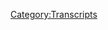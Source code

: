 {{Transcript
    | title         = [[512: December 16-17, 2020]]
    | caption       = [https://knowledgefight.libsyn.com/512-december-16-17-2020 Listen to this episode on Libsyn]
    | episodeNumber = [[512: December 16-17, 2020|512]]
    | length        = 01:40:02
}}

{{MessageBox
    | header     = Warning: Bot Generated Content
    | text       = This transcript was automatically generated by transcription software and likely contains many mistakes and misattributions. Please check the audio for definitive quotes, attribution, and context.
    | image      = N3yvass4myg91.webp
    | imagewidth = 50px
    | id         = warning
}}

{{TranscriptBlock
    | name      = Unknown Speaker
    | timestamp = 00:00:00.000
    | text      = N-N-N-N-N-N-N-Knowledge Fight
}}

{{TranscriptBlock
    | name      = Unknown Speaker
    | timestamp = 00:00:12.960
    | text      = Damn and Jordan, I am sweating
}}

{{TranscriptBlock
    | name      = Unknown Speaker
    | timestamp = 00:00:18.039
    | text      = knowledgefight.com, it's time to pray
}}

{{TranscriptBlock
    | name      = Unknown Speaker
    | timestamp = 00:00:21.399
    | text      = I have great respect for knowledgefight
}}

{{TranscriptBlock
    | name      = Unknown Speaker
    | timestamp = 00:00:23.879
    | text      = knowledgefight
}}

{{TranscriptBlock
    | name      = Unknown Speaker
    | timestamp = 00:00:25.160
    | text      = I'm sick of them posing as if they're the good guys
}}

{{TranscriptBlock
    | name      = Unknown Speaker
    | timestamp = 00:00:27.399
    | text      = saying we are the bad guys
}}

{{TranscriptBlock
    | name      = Unknown Speaker
    | timestamp = 00:00:28.920
    | text      = knowledgefight
}}

{{TranscriptBlock
    | name      = Unknown Speaker
    | timestamp = 00:00:30.039
    | text      = Damn and Jordan, knowledgefight
}}

{{TranscriptBlock
    | name      = Unknown Speaker
    | timestamp = 00:00:32.200
    | text      = Riddle her, riddle her, riddle her
}}

{{TranscriptBlock
    | name      = Unknown Speaker
    | timestamp = 00:00:34.399
    | text      = I need, I need money
}}

{{TranscriptBlock
    | name      = Unknown Speaker
    | timestamp = 00:00:36.479
    | text      = Riddle her, riddle her, riddle her
}}

{{TranscriptBlock
    | name      = Unknown Speaker
    | timestamp = 00:00:39.320
    | text      = Andy and Kansas, Andy and, Andy and
}}

{{TranscriptBlock
    | name      = Unknown Speaker
    | timestamp = 00:00:42.159
    | text      = Stop it, Andy and, Andy and Kansas
}}

{{TranscriptBlock
    | name      = Unknown Speaker
    | timestamp = 00:00:44.719
    | text      = Andy, Andy, it's time to pray
}}

{{TranscriptBlock
    | name      = Unknown Speaker
    | timestamp = 00:00:47.119
    | text      = Andy and Kansas, you're on the air, thanks for holding me
}}

{{TranscriptBlock
    | name      = Unknown Speaker
    | timestamp = 00:00:49.399
    | text      = Hello Alex, I'm a first time caller, I'm with your Japan
}}

{{TranscriptBlock
    | name      = Unknown Speaker
    | timestamp = 00:00:51.799
    | text      = I love your room
}}

{{TranscriptBlock
    | name      = Unknown Speaker
    | timestamp = 00:00:53.000
    | text      = knowledgefight
}}

{{TranscriptBlock
    | name      = Unknown Speaker
    | timestamp = 00:00:54.039
    | text      = N-N-N-N-N-Knowledgefight.com
}}

{{TranscriptBlock
    | name      = Unknown Speaker
    | timestamp = 00:00:57.039
    | text      = I love you
}}

{{TranscriptBlock
    | name      = Unknown Speaker
    | timestamp = 00:00:59.200
    | text      = Hey everybody, welcome back to knowledgefight, I'm Dan
}}

{{TranscriptBlock
    | name      = Unknown Speaker
    | timestamp = 00:01:01.159
    | text      = I'm Jordan
}}

{{TranscriptBlock
    | name      = Unknown Speaker
    | timestamp = 00:01:01.759
    | text      = We're couple dudes, I can sit around, drink knowledge
}}

{{TranscriptBlock
    | name      = Unknown Speaker
    | timestamp = 00:01:03.439
    | text      = beverages and talk a little bit about Alex Jones
}}

{{TranscriptBlock
    | name      = Unknown Speaker
    | timestamp = 00:01:05.280
    | text      = Oh indeed we are Dan
}}

{{TranscriptBlock
    | name      = Unknown Speaker
    | timestamp = 00:01:06.400
    | text      = Jordan
}}

{{TranscriptBlock
    | name      = Unknown Speaker
    | timestamp = 00:01:06.840
    | text      = Dan
}}

{{TranscriptBlock
    | name      = Unknown Speaker
    | timestamp = 00:01:07.159
    | text      = Jordan
}}

{{TranscriptBlock
    | name      = Unknown Speaker
    | timestamp = 00:01:07.480
    | text      = I have a quick question for you
}}

{{TranscriptBlock
    | name      = Unknown Speaker
    | timestamp = 00:01:08.480
    | text      = Yes sir
}}

{{TranscriptBlock
    | name      = Unknown Speaker
    | timestamp = 00:01:08.920
    | text      = What's your bright spot today?
}}

{{TranscriptBlock
    | name      = Unknown Speaker
    | timestamp = 00:01:09.719
    | text      = My bright spot today is, you know, just the recognition
}}

{{TranscriptBlock
    | name      = Unknown Speaker
    | timestamp = 00:01:13.879
    | text      = that, you know, decades from now, centuries from now
}}

{{TranscriptBlock
    | name      = Unknown Speaker
    | timestamp = 00:01:18.439
    | text      = this will be looked upon as the week of too much of you and me
}}

{{TranscriptBlock
    | name      = Unknown Speaker
    | timestamp = 00:01:21.760
    | text      = Quite a week of too much of us
}}

{{TranscriptBlock
    | name      = Unknown Speaker
    | timestamp = 00:01:28.079
    | text      = Dan, I think that you are underestimating exactly how much more we're going to do in the weeks to come
}}

{{TranscriptBlock
    | name      = Unknown Speaker
    | timestamp = 00:01:35.560
    | text      = This is an extensive week of programming between our episode on our Patreon
}}

{{TranscriptBlock
    | name      = Unknown Speaker
    | timestamp = 00:01:43.280
    | text      = our little bonus episode and then also thank you to Robert and Sophie
}}

{{TranscriptBlock
    | name      = Unknown Speaker
    | timestamp = 00:01:46.959
    | text      = Yes, huge thanks to Robert and Sophie
}}

{{TranscriptBlock
    | name      = Unknown Speaker
    | timestamp = 00:01:49.159
    | text      = Behind the Bastards and I got to bring up something, I got to bring information to the table
}}

{{TranscriptBlock
    | name      = Unknown Speaker
    | timestamp = 00:01:54.480
    | text      = that everyone is unaware of
}}

{{TranscriptBlock
    | name      = Unknown Speaker
    | timestamp = 00:01:56.200
    | text      = Yes
}}

{{TranscriptBlock
    | name      = Unknown Speaker
    | timestamp = 00:01:56.640
    | text      = About invention from Goldwater
}}

{{TranscriptBlock
    | name      = Unknown Speaker
    | timestamp = 00:02:00.159
    | text      = Yes, I do recall that
}}

{{TranscriptBlock
    | name      = Unknown Speaker
    | timestamp = 00:02:02.480
    | text      = Yeah
}}

{{TranscriptBlock
    | name      = Unknown Speaker
    | timestamp = 00:02:02.879
    | text      = Yes
}}

{{TranscriptBlock
    | name      = Unknown Speaker
    | timestamp = 00:02:03.280
    | text      = That's something we've talked about on this show but apparently was new to the proceedings
}}

{{TranscriptBlock
    | name      = Unknown Speaker
    | timestamp = 00:02:07.200
    | text      = I would say that you were so excited to
}}

{{TranscriptBlock
    | name      = Unknown Speaker
    | timestamp = 00:02:09.680
    | text      = Very excited
}}

{{TranscriptBlock
    | name      = Unknown Speaker
    | timestamp = 00:02:10.439
    | text      = You were incredibly excited, you were shivering and shaking almost as though there was
}}

{{TranscriptBlock
    | name      = Unknown Speaker
    | timestamp = 00:02:15.479
    | text      = like a bug in my pants
}}

{{TranscriptBlock
    | name      = Unknown Speaker
    | timestamp = 00:02:19.280
    | text      = You know, it's just something I couldn't feel but it was there
}}

{{TranscriptBlock
    | name      = Unknown Speaker
    | timestamp = 00:02:21.840
    | text      = So yeah, I guess that's my bright spot, too much of us
}}

{{TranscriptBlock
    | name      = Unknown Speaker
    | timestamp = 00:02:24.159
    | text      = Yeah
}}

{{TranscriptBlock
    | name      = Unknown Speaker
    | timestamp = 00:02:24.479
    | text      = How about you?
}}

{{TranscriptBlock
    | name      = Unknown Speaker
    | timestamp = 00:02:26.120
    | text      = My bright spot is Dan Taylor Swift
}}

{{TranscriptBlock
    | name      = Unknown Speaker
    | timestamp = 00:02:30.039
    | text      = Taylor Swift is my bright spot because you're so mad
}}

{{TranscriptBlock
    | name      = Unknown Speaker
    | timestamp = 00:02:33.879
    | text      = I was worried about this
}}

{{TranscriptBlock
    | name      = Unknown Speaker
    | timestamp = 00:02:36.199
    | text      = No, yeah, I decided to start listening to every Taylor Swift
}}

{{TranscriptBlock
    | name      = Unknown Speaker
    | timestamp = 00:02:40.599
    | text      = I've never listened to Taylor Swift at all
}}

{{TranscriptBlock
    | name      = Unknown Speaker
    | timestamp = 00:02:43.719
    | text      = You've never been to a Walgreens?
}}

{{TranscriptBlock
    | name      = Unknown Speaker
    | timestamp = 00:02:46.280
    | text      = On purpose or in full, is that a better way of putting it?
}}

{{TranscriptBlock
    | name      = Unknown Speaker
    | timestamp = 00:02:50.000
    | text      = So I've never done that before and then I was, I've really been struggling to come up
}}

{{TranscriptBlock
    | name      = Unknown Speaker
    | timestamp = 00:02:54.439
    | text      = with a project since the book ended and I've just been like throwing shit at the wall and
}}

{{TranscriptBlock
    | name      = Unknown Speaker
    | timestamp = 00:03:00.039
    | text      = it's not been going well
}}

{{TranscriptBlock
    | name      = Unknown Speaker
    | timestamp = 00:03:01.000
    | text      = Well, here comes another piece of spaghetti
}}

{{TranscriptBlock
    | name      = Unknown Speaker
    | timestamp = 00:03:03.240
    | text      = For some reason I was like, you know what, now I'm going to do it so I've decided to
}}

{{TranscriptBlock
    | name      = Unknown Speaker
    | timestamp = 00:03:07.360
    | text      = listen to every one of Taylor Swift's albums in a row, chronological order and review each
}}

{{TranscriptBlock
    | name      = Unknown Speaker
    | timestamp = 00:03:12.520
    | text      = one
}}

{{TranscriptBlock
    | name      = Unknown Speaker
    | timestamp = 00:03:13.039
    | text      = We talked about this a little bit and I resent you for this because I think it's going to
}}

{{TranscriptBlock
    | name      = Unknown Speaker
    | timestamp = 00:03:17.000
    | text      = have a really negative tone
}}

{{TranscriptBlock
    | name      = Unknown Speaker
    | timestamp = 00:03:18.520
    | text      = Oh man, is it dark
}}

{{TranscriptBlock
    | name      = Unknown Speaker
    | timestamp = 00:03:20.520
    | text      = Yeah
}}

{{TranscriptBlock
    | name      = Unknown Speaker
    | timestamp = 00:03:20.960
    | text      = It is very fun to be incredibly mean to a seventeen year old who is going to go on to
}}

{{TranscriptBlock
    | name      = Unknown Speaker
    | timestamp = 00:03:26.479
    | text      = be a billionaire
}}

{{TranscriptBlock
    | name      = Unknown Speaker
    | timestamp = 00:03:27.319
    | text      = Yeah, but I also resent that at this point you're still at a point where I can't really
}}

{{TranscriptBlock
    | name      = Unknown Speaker
    | timestamp = 00:03:33.120
    | text      = rebut anything you're saying
}}

{{TranscriptBlock
    | name      = Unknown Speaker
    | timestamp = 00:03:34.360
    | text      = Of course
}}

{{TranscriptBlock
    | name      = Unknown Speaker
    | timestamp = 00:03:34.639
    | text      = I don't know anything about Taylor Swift's first album
}}

{{TranscriptBlock
    | name      = Unknown Speaker
    | timestamp = 00:03:36.639
    | text      = Sure, sure, sure
}}

{{TranscriptBlock
    | name      = Unknown Speaker
    | timestamp = 00:03:37.479
    | text      = But if you start getting real shitty about some of those later albums we might have words
}}

{{TranscriptBlock
    | name      = Unknown Speaker
    | timestamp = 00:03:42.439
    | text      = I think if you read it you will find that I am very complimentary towards things that
}}

{{TranscriptBlock
    | name      = Unknown Speaker
    | timestamp = 00:03:48.280
    | text      = deserve complimenting
}}

{{TranscriptBlock
    | name      = Unknown Speaker
    | timestamp = 00:03:49.960
    | text      = And I am hyperbolically incredibly cruel to things that are just meh
}}

{{TranscriptBlock
    | name      = Unknown Speaker
    | timestamp = 00:03:54.080
    | text      = Okay
}}

{{TranscriptBlock
    | name      = Unknown Speaker
    | timestamp = 00:03:54.520
    | text      = You know, that's kind of how I like to do it
}}

{{TranscriptBlock
    | name      = Unknown Speaker
    | timestamp = 00:03:56.319
    | text      = I'll check it out, where can people find this?
}}

{{TranscriptBlock
    | name      = Unknown Speaker
    | timestamp = 00:03:57.759
    | text      = People can find it on a friend of the show Matthias Drufki's website fancyboysclub.com
}}

{{TranscriptBlock
    | name      = Unknown Speaker
    | timestamp = 00:04:04.319
    | text      = I'll be posting those probably once a week or until I get really pissed off at Taylor
}}

{{TranscriptBlock
    | name      = Unknown Speaker
    | timestamp = 00:04:09.599
    | text      = Swift and decide never to do this again
}}

{{TranscriptBlock
    | name      = Unknown Speaker
    | timestamp = 00:04:11.280
    | text      = And if I get bored enough I will write scheming rebuttals
}}

{{TranscriptBlock
    | name      = Unknown Speaker
    | timestamp = 00:04:15.560
    | text      = I think that would be fun
}}

{{TranscriptBlock
    | name      = Unknown Speaker
    | timestamp = 00:04:16.560
    | text      = But there will be only personally attacking you
}}

{{TranscriptBlock
    | name      = Unknown Speaker
    | timestamp = 00:04:18.839
    | text      = Yes, I would love that
}}

{{TranscriptBlock
    | name      = Unknown Speaker
    | timestamp = 00:04:19.680
    | text      = There's nothing to do with the music, just personally attacking you
}}

{{TranscriptBlock
    | name      = Unknown Speaker
    | timestamp = 00:04:22.160
    | text      = What you should do is do the exact same thing but for each chapter of my book
}}

{{TranscriptBlock
    | name      = Unknown Speaker
    | timestamp = 00:04:26.000
    | text      = Right
}}

{{TranscriptBlock
    | name      = Unknown Speaker
    | timestamp = 00:04:26.399
    | text      = Every week we'll just hate each other
}}

{{TranscriptBlock
    | name      = Unknown Speaker
    | timestamp = 00:04:28.160
    | text      = Has Jordan ever written a pop masterpiece?
}}

{{TranscriptBlock
    | name      = Unknown Speaker
    | timestamp = 00:04:31.439
    | text      = No
}}

{{TranscriptBlock
    | name      = Unknown Speaker
    | timestamp = 00:04:32.319
    | text      = Absolutely not
}}

{{TranscriptBlock
    | name      = Unknown Speaker
    | timestamp = 00:04:34.240
    | text      = Alright, well Jordan today we've got an interesting episode to go over
}}

{{TranscriptBlock
    | name      = Unknown Speaker
    | timestamp = 00:04:36.800
    | text      = We're going to be talking about December 16th and 17th, 2020
}}

{{TranscriptBlock
    | name      = Unknown Speaker
    | timestamp = 00:04:39.839
    | text      = I'm Dan, this is 2020
}}

{{TranscriptBlock
    | name      = Unknown Speaker
    | timestamp = 00:04:40.920
    | text      = Hooray!
}}

{{TranscriptBlock
    | name      = Unknown Speaker
    | timestamp = 00:04:42.199
    | text      = Shit got interesting and weird this week so we're going to have a little bit of a, I don't
}}

{{TranscriptBlock
    | name      = Unknown Speaker
    | timestamp = 00:04:46.759
    | text      = know, memento style
}}

{{TranscriptBlock
    | name      = Unknown Speaker
    | timestamp = 00:04:48.160
    | text      = We're going to start with December 17th
}}

{{TranscriptBlock
    | name      = Unknown Speaker
    | timestamp = 00:04:51.519
    | text      = And then we're going to go back
}}

{{TranscriptBlock
    | name      = Unknown Speaker
    | timestamp = 00:04:53.120
    | text      = I've heard some news
}}

{{TranscriptBlock
    | name      = Unknown Speaker
    | timestamp = 00:04:54.720
    | text      = Yeah
}}

{{TranscriptBlock
    | name      = Unknown Speaker
    | timestamp = 00:04:55.519
    | text      = So before we get to the episode, let's take a little moment to say thank you to some folks
}}

{{TranscriptBlock
    | name      = Unknown Speaker
    | timestamp = 00:04:59.199
    | text      = who have signed up and are supporting the show
}}

{{TranscriptBlock
    | name      = Unknown Speaker
    | timestamp = 00:05:00.800
    | text      = So first, Batchain Masterson, thank you so much, you are now a policy wonk
}}

{{TranscriptBlock
    | name      = Unknown Speaker
    | timestamp = 00:05:04.319
    | text      = I'm a policy wonk
}}

{{TranscriptBlock
    | name      = Unknown Speaker
    | timestamp = 00:05:05.240
    | text      = Thank you
}}

{{TranscriptBlock
    | name      = Unknown Speaker
    | timestamp = 00:05:06.040
    | text      = Batchain
}}

{{TranscriptBlock
    | name      = Unknown Speaker
    | timestamp = 00:05:06.920
    | text      = Next, Olivia M, thank you so much, you are now a policy wonk
}}

{{TranscriptBlock
    | name      = Unknown Speaker
    | timestamp = 00:05:10.040
    | text      = I'm a policy wonk
}}

{{TranscriptBlock
    | name      = Unknown Speaker
    | timestamp = 00:05:11.199
    | text      = Thanks, Olivia
}}

{{TranscriptBlock
    | name      = Unknown Speaker
    | timestamp = 00:05:11.920
    | text      = Next, James T, thank you so much, you are now a policy wonk
}}

{{TranscriptBlock
    | name      = Unknown Speaker
    | timestamp = 00:05:14.920
    | text      = I'm a policy wonk
}}

{{TranscriptBlock
    | name      = Unknown Speaker
    | timestamp = 00:05:15.920
    | text      = Oh, thank you very much James
}}

{{TranscriptBlock
    | name      = Unknown Speaker
    | timestamp = 00:05:17.040
    | text      = Next, Liz G, thank you so much, you are now a policy wonk
}}

{{TranscriptBlock
    | name      = Unknown Speaker
    | timestamp = 00:05:20.759
    | text      = I'm a policy wonk
}}

{{TranscriptBlock
    | name      = Unknown Speaker
    | timestamp = 00:05:21.720
    | text      = Thanks, Liz
}}

{{TranscriptBlock
    | name      = Unknown Speaker
    | timestamp = 00:05:22.680
    | text      = Next, Zakaria K, thank you so much, you are now a policy wonk
}}

{{TranscriptBlock
    | name      = Unknown Speaker
    | timestamp = 00:05:26.120
    | text      = I'm a policy wonk
}}

{{TranscriptBlock
    | name      = Unknown Speaker
    | timestamp = 00:05:27.040
    | text      = Thank you very much, Zakaria
}}

{{TranscriptBlock
    | name      = Unknown Speaker
    | timestamp = 00:05:28.839
    | text      = Next, Jonathan T, thank you so much, you are now a policy wonk
}}

{{TranscriptBlock
    | name      = Unknown Speaker
    | timestamp = 00:05:31.800
    | text      = I'm a policy wonk
}}

{{TranscriptBlock
    | name      = Unknown Speaker
    | timestamp = 00:05:33.000
    | text      = Thank you very much JT
}}

{{TranscriptBlock
    | name      = Unknown Speaker
    | timestamp = 00:05:34.720
    | text      = And...
}}

{{TranscriptBlock
    | name      = Unknown Speaker
    | timestamp = 00:05:36.040
    | text      = Hmm?
}}

{{TranscriptBlock
    | name      = Unknown Speaker
    | timestamp = 00:05:36.560
    | text      = What?
}}

{{TranscriptBlock
    | name      = Unknown Speaker
    | timestamp = 00:05:37.199
    | text      = Triple T?
}}

{{TranscriptBlock
    | name      = Unknown Speaker
    | timestamp = 00:05:38.120
    | text      = Are you talking about home improvement?
}}

{{TranscriptBlock
    | name      = Unknown Speaker
    | timestamp = 00:05:39.120
    | text      = Couple JTTs?
}}

{{TranscriptBlock
    | name      = Unknown Speaker
    | timestamp = 00:05:40.120
    | text      = No.
}}

{{TranscriptBlock
    | name      = Unknown Speaker
    | timestamp = 00:05:41.120
    | text      = And finally, I'd like to say thank you to a couple of people who donated on an elevated
}}

{{TranscriptBlock
    | name      = Unknown Speaker
    | timestamp = 00:05:44.120
    | text      = level.
}}

{{TranscriptBlock
    | name      = Unknown Speaker
    | timestamp = 00:05:45.120
    | text      = We appreciate that very much.
}}

{{TranscriptBlock
    | name      = Unknown Speaker
    | timestamp = 00:05:46.120
    | text      = So, Big Easy Blasphemy, thank you so much, you are now a technocrat.
}}

{{TranscriptBlock
    | name      = Unknown Speaker
    | timestamp = 00:05:48.600
    | text      = And Cory S, thank you so much, you are now a technocrat.
}}

{{TranscriptBlock
    | name      = Unknown Speaker
    | timestamp = 00:05:51.600
    | text      = I'm a policy wonk.
}}

{{TranscriptBlock
    | name      = Unknown Speaker
    | timestamp = 00:05:52.600
    | text      = Crikey, mate, that's fantastic.
}}

{{TranscriptBlock
    | name      = Unknown Speaker
    | timestamp = 00:05:53.600
    | text      = Have yourself a brew.
}}

{{TranscriptBlock
    | name      = Unknown Speaker
    | timestamp = 00:05:54.600
    | text      = How's your 401k doing, bro?
}}

{{TranscriptBlock
    | name      = Unknown Speaker
    | timestamp = 00:05:55.600
    | text      = All right, we gotta go full tilt boogie on this, Watson, all right?
}}

{{TranscriptBlock
    | name      = Unknown Speaker
    | timestamp = 00:06:00.000
    | text      = Let's just get down to business.
}}

{{TranscriptBlock
    | name      = Unknown Speaker
    | timestamp = 00:06:01.500
    | text      = We ain't making that money off that heroin.
}}

{{TranscriptBlock
    | name      = Unknown Speaker
    | timestamp = 00:06:03.560
    | text      = Why you pimps so good?
}}

{{TranscriptBlock
    | name      = Unknown Speaker
    | timestamp = 00:06:05.500
    | text      = My neck is freakishly large.
}}

{{TranscriptBlock
    | name      = Unknown Speaker
    | timestamp = 00:06:07.139
    | text      = I declare info war on you.
}}

{{TranscriptBlock
    | name      = Unknown Speaker
    | timestamp = 00:06:09.839
    | text      = Thank you so much, Big Easy Blasphemy, and thank you so much, Cory.
}}

{{TranscriptBlock
    | name      = Unknown Speaker
    | timestamp = 00:06:12.360
    | text      = Yes, thank you very much to the both of you.
}}

{{TranscriptBlock
    | name      = Unknown Speaker
    | timestamp = 00:06:13.839
    | text      = If you're out there listening and you're thinking, hey, I enjoy this show, I'd like to support
}}

{{TranscriptBlock
    | name      = Unknown Speaker
    | timestamp = 00:06:16.399
    | text      = what these gents do, you can do that by going to our website, knowledgefight.com, clicking
}}

{{TranscriptBlock
    | name      = Unknown Speaker
    | timestamp = 00:06:19.240
    | text      = the button that says support the show, or...
}}

{{TranscriptBlock
    | name      = Unknown Speaker
    | timestamp = 00:06:20.920
    | text      = What you could do is create some sort of tortured analogy towards trying to find writing something
}}

{{TranscriptBlock
    | name      = Unknown Speaker
    | timestamp = 00:06:26.240
    | text      = about Taylor Swift into a generosity thing.
}}

{{TranscriptBlock
    | name      = Unknown Speaker
    | timestamp = 00:06:28.759
    | text      = But I would just suggest that you guys go to your local charity or bail fund and support
}}

{{TranscriptBlock
    | name      = Unknown Speaker
    | timestamp = 00:06:34.439
    | text      = people that way.
}}

{{TranscriptBlock
    | name      = Unknown Speaker
    | timestamp = 00:06:35.439
    | text      = Go to the easy road on this show.
}}

{{TranscriptBlock
    | name      = Unknown Speaker
    | timestamp = 00:06:37.399
    | text      = Man, it was just gonna be, I was thinking about it on the way here.
}}

{{TranscriptBlock
    | name      = Unknown Speaker
    | timestamp = 00:06:40.839
    | text      = You were trying to get a little too meta with it right there.
}}

{{TranscriptBlock
    | name      = Unknown Speaker
    | timestamp = 00:06:42.560
    | text      = I was trying to, yeah, yeah, yeah.
}}

{{TranscriptBlock
    | name      = Unknown Speaker
    | timestamp = 00:06:44.560
    | text      = It was tough.
}}

{{TranscriptBlock
    | name      = Unknown Speaker
    | timestamp = 00:06:45.560
    | text      = It's a tough one.
}}

{{TranscriptBlock
    | name      = Unknown Speaker
    | timestamp = 00:06:46.560
    | text      = Yeah, that's all right.
}}

{{TranscriptBlock
    | name      = Unknown Speaker
    | timestamp = 00:06:47.560
    | text      = So, I wanted to play The Sound of Silence to start this episode, but that would be very
}}

{{TranscriptBlock
    | name      = Unknown Speaker
    | timestamp = 00:06:52.480
    | text      = hacky, so I decided not to.
}}

{{TranscriptBlock
    | name      = Unknown Speaker
    | timestamp = 00:06:55.000
    | text      = Oh, well, real quick, I have one piece of business, just real quick, right off the top.
}}

{{TranscriptBlock
    | name      = Unknown Speaker
    | timestamp = 00:07:00.000
    | text      = Somebody reached out to me.
}}

{{TranscriptBlock
    | name      = Unknown Speaker
    | timestamp = 00:07:01.000
    | text      = Nothing to do with The Sound of Silence.
}}

{{TranscriptBlock
    | name      = Unknown Speaker
    | timestamp = 00:07:02.120
    | text      = Nothing to do with The Sound of Silence, completely unrelated.
}}

{{TranscriptBlock
    | name      = Unknown Speaker
    | timestamp = 00:07:04.319
    | text      = Somebody reached out to me, and she asked me politely if we would wish her partner a
}}

{{TranscriptBlock
    | name      = Unknown Speaker
    | timestamp = 00:07:12.160
    | text      = happy birthday.
}}

{{TranscriptBlock
    | name      = Unknown Speaker
    | timestamp = 00:07:13.920
    | text      = His name is Joe, and I was told that the way to identify him was that he skips over our
}}

{{TranscriptBlock
    | name      = Unknown Speaker
    | timestamp = 00:07:18.759
    | text      = theme song.
}}

{{TranscriptBlock
    | name      = Unknown Speaker
    | timestamp = 00:07:19.759
    | text      = Oh, shit.
}}

{{TranscriptBlock
    | name      = Unknown Speaker
    | timestamp = 00:07:20.759
    | text      = Yeah, which then made me be like, am I even gonna fucking do this now?
}}

{{TranscriptBlock
    | name      = Unknown Speaker
    | timestamp = 00:07:24.879
    | text      = There we go.
}}

{{TranscriptBlock
    | name      = Unknown Speaker
    | timestamp = 00:07:25.879
    | text      = We're gonna play it again.
}}

{{TranscriptBlock
    | name      = Unknown Speaker
    | timestamp = 00:07:26.879
    | text      = That's what's gonna happen.
}}

{{TranscriptBlock
    | name      = Unknown Speaker
    | timestamp = 00:07:27.879
    | text      = Take that.
}}

{{TranscriptBlock
    | name      = Unknown Speaker
    | timestamp = 00:07:28.879
    | text      = Yes, yes.
}}

{{TranscriptBlock
    | name      = Unknown Speaker
    | timestamp = 00:07:29.879
    | text      = Happy birthday, Joe.
}}

{{TranscriptBlock
    | name      = Unknown Speaker
    | timestamp = 00:07:30.879
    | text      = Happy birthday, Joe.
}}

{{TranscriptBlock
    | name      = Unknown Speaker
    | timestamp = 00:07:31.879
    | text      = I hope you have a good one.
}}

{{TranscriptBlock
    | name      = Unknown Speaker
    | timestamp = 00:07:34.600
    | text      = It's been a tough year for everybody, you know, everybody who had a birthday this year,
}}

{{TranscriptBlock
    | name      = Unknown Speaker
    | timestamp = 00:07:39.879
    | text      = wasn't their favorite birthday, I'm sure.
}}

{{TranscriptBlock
    | name      = Unknown Speaker
    | timestamp = 00:07:41.879
    | text      = Totally.
}}

{{TranscriptBlock
    | name      = Unknown Speaker
    | timestamp = 00:07:42.879
    | text      = Mine wasn't.
}}

{{TranscriptBlock
    | name      = Unknown Speaker
    | timestamp = 00:07:43.879
    | text      = Nope.
}}

{{TranscriptBlock
    | name      = Unknown Speaker
    | timestamp = 00:07:44.879
    | text      = Nope.
}}

{{TranscriptBlock
    | name      = Unknown Speaker
    | timestamp = 00:07:45.879
    | text      = And hey, here's the other thing.
}}

{{TranscriptBlock
    | name      = Unknown Speaker
    | timestamp = 00:07:46.879
    | text      = What's up?
}}

{{TranscriptBlock
    | name      = Unknown Speaker
    | timestamp = 00:07:47.879
    | text      = If you are dating a Joe, or married to a Joe, or whatever with a Joe who also skips over
}}

{{TranscriptBlock
    | name      = Unknown Speaker
    | timestamp = 00:07:53.279
    | text      = the theme song, tell them it was you.
}}

{{TranscriptBlock
    | name      = Unknown Speaker
    | timestamp = 00:07:55.720
    | text      = Tell them it was you.
}}

{{TranscriptBlock
    | name      = Unknown Speaker
    | timestamp = 00:07:56.720
    | text      = We won't tell.
}}

{{TranscriptBlock
    | name      = Unknown Speaker
    | timestamp = 00:07:57.720
    | text      = Totally.
}}

{{TranscriptBlock
    | name      = Unknown Speaker
    | timestamp = 00:07:58.720
    | text      = I'm not saying anything.
}}

{{TranscriptBlock
    | name      = Unknown Speaker
    | timestamp = 00:07:59.720
    | text      = I'm not gonna follow up on that shit.
}}

{{TranscriptBlock
    | name      = Unknown Speaker
    | timestamp = 00:08:00.720
    | text      = We're not snitches.
}}

{{TranscriptBlock
    | name      = Unknown Speaker
    | timestamp = 00:08:01.720
    | text      = I'm sorry to lie to your partner.
}}

{{TranscriptBlock
    | name      = Unknown Speaker
    | timestamp = 00:08:02.720
    | text      = I built a strong relationship.
}}

{{TranscriptBlock
    | name      = Unknown Speaker
    | timestamp = 00:08:06.839
    | text      = And now, back to The Sound of Silence.
}}

{{TranscriptBlock
    | name      = Unknown Speaker
    | timestamp = 00:08:08.879
    | text      = Yes, indeed.
}}

{{TranscriptBlock
    | name      = Unknown Speaker
    | timestamp = 00:08:09.879
    | text      = Hello Darkness, my old friend.
}}

{{TranscriptBlock
    | name      = Unknown Speaker
    | timestamp = 00:08:12.519
    | text      = I couldn't help but like find, I was, look, okay.
}}

{{TranscriptBlock
    | name      = Unknown Speaker
    | timestamp = 00:08:16.839
    | text      = Beginning of the week, we had the rallies in DC, and then I was kind of planning on
}}

{{TranscriptBlock
    | name      = Unknown Speaker
    | timestamp = 00:08:21.639
    | text      = this episode to like cover the very predictable and obvious reactions Alex would have to it.
}}

{{TranscriptBlock
    | name      = Unknown Speaker
    | timestamp = 00:08:28.279
    | text      = But then, today, Thursday, as it was getting game time to do this episode, we got hit with
}}

{{TranscriptBlock
    | name      = Unknown Speaker
    | timestamp = 00:08:34.399
    | text      = some big news.
}}

{{TranscriptBlock
    | name      = Unknown Speaker
    | timestamp = 00:08:35.399
    | text      = Uh, yeah, yeah, yeah.
}}

{{TranscriptBlock
    | name      = Unknown Speaker
    | timestamp = 00:08:36.960
    | text      = At Libertyterion on Twitter, the one person at Infowars who has managed to duck getting
}}

{{TranscriptBlock
    | name      = Unknown Speaker
    | timestamp = 00:08:43.720
    | text      = banned because he's too boring for anyone to notice is there, David Knight announced
}}

{{TranscriptBlock
    | name      = Unknown Speaker
    | timestamp = 00:08:49.159
    | text      = that he was fired, effective immediately, from Infowars.
}}

{{TranscriptBlock
    | name      = Unknown Speaker
    | timestamp = 00:08:53.759
    | text      = Oh boy.
}}

{{TranscriptBlock
    | name      = Unknown Speaker
    | timestamp = 00:08:54.759
    | text      = Stevie P's got to him in the end, huh?
}}

{{TranscriptBlock
    | name      = Unknown Speaker
    | timestamp = 00:08:56.320
    | text      = I don't know if that's the case.
}}

{{TranscriptBlock
    | name      = Unknown Speaker
    | timestamp = 00:08:59.000
    | text      = That is the obvious thing that you would think, because David Knight has been on a bit of
}}

{{TranscriptBlock
    | name      = Unknown Speaker
    | timestamp = 00:09:02.840
    | text      = a public vendetta against Steve Pachanik, who has been trying to convince people at
}}

{{TranscriptBlock
    | name      = Unknown Speaker
    | timestamp = 00:09:07.960
    | text      = Infowars that the election was a grand sting operation, and David Knight's not having any
}}

{{TranscriptBlock
    | name      = Unknown Speaker
    | timestamp = 00:09:14.120
    | text      = of that bullshit.
}}

{{TranscriptBlock
    | name      = Unknown Speaker
    | timestamp = 00:09:15.120
    | text      = David Knight fired for being inexplicably a half-truth teller.
}}

{{TranscriptBlock
    | name      = Unknown Speaker
    | timestamp = 00:09:19.639
    | text      = To his credit, he responded appropriately to that.
}}

{{TranscriptBlock
    | name      = Unknown Speaker
    | timestamp = 00:09:23.480
    | text      = Although to not his credit, he also, you know, the last time he had Steve on, he said, yes,
}}

{{TranscriptBlock
    | name      = Unknown Speaker
    | timestamp = 00:09:29.679
    | text      = I believe Sandy Hook was a false flag, but I will not agree with you about Las Vegas.
}}

{{TranscriptBlock
    | name      = Unknown Speaker
    | timestamp = 00:09:34.440
    | text      = So I don't know where his line is.
}}

{{TranscriptBlock
    | name      = Unknown Speaker
    | timestamp = 00:09:35.879
    | text      = He's a half-truth teller.
}}

{{TranscriptBlock
    | name      = Unknown Speaker
    | timestamp = 00:09:37.120
    | text      = Yeah, and this big, this big news, and I don't want to shit on somebody when they're down
}}

{{TranscriptBlock
    | name      = Unknown Speaker
    | timestamp = 00:09:42.480
    | text      = or like make fun of it, but I mean, like, it's relevant to our interests.
}}

{{TranscriptBlock
    | name      = Unknown Speaker
    | timestamp = 00:09:47.159
    | text      = David Knight has been there forever.
}}

{{TranscriptBlock
    | name      = Unknown Speaker
    | timestamp = 00:09:49.799
    | text      = He's been there 10 years, probably?
}}

{{TranscriptBlock
    | name      = Unknown Speaker
    | timestamp = 00:09:52.120
    | text      = Something like that.
}}

{{TranscriptBlock
    | name      = Unknown Speaker
    | timestamp = 00:09:53.120
    | text      = Totally.
}}

{{TranscriptBlock
    | name      = Unknown Speaker
    | timestamp = 00:09:54.120
    | text      = He has always been there through the thick and thin of so much horrible bullshit.
}}

{{TranscriptBlock
    | name      = Unknown Speaker
    | timestamp = 00:09:59.799
    | text      = Went along with Alex as he got into Trump.
}}

{{TranscriptBlock
    | name      = Unknown Speaker
    | timestamp = 00:10:03.440
    | text      = Maybe Alex just remembered that David Knight was there, and he was like, shit, I meant
}}

{{TranscriptBlock
    | name      = Unknown Speaker
    | timestamp = 00:10:06.620
    | text      = to fire him five years ago, and then I just forgot.
}}

{{TranscriptBlock
    | name      = Unknown Speaker
    | timestamp = 00:10:09.120
    | text      = He's just so boring.
}}

{{TranscriptBlock
    | name      = Unknown Speaker
    | timestamp = 00:10:10.399
    | text      = I don't know.
}}

{{TranscriptBlock
    | name      = Unknown Speaker
    | timestamp = 00:10:11.600
    | text      = I'm actually kind of conflicted.
}}

{{TranscriptBlock
    | name      = Unknown Speaker
    | timestamp = 00:10:13.120
    | text      = I'm not entirely sure what I think the case is here, and I think we'll discuss this as
}}

{{TranscriptBlock
    | name      = Unknown Speaker
    | timestamp = 00:10:18.659
    | text      = we go through the episode.
}}

{{TranscriptBlock
    | name      = Unknown Speaker
    | timestamp = 00:10:19.659
    | text      = So we're going to start with the 17th, and we're going to start with Alex's conversation
}}

{{TranscriptBlock
    | name      = Unknown Speaker
    | timestamp = 00:10:23.279
    | text      = about, because I think he knew he needed to get ahead of this.
}}

{{TranscriptBlock
    | name      = Unknown Speaker
    | timestamp = 00:10:27.919
    | text      = And so he has fired David at this point.
}}

{{TranscriptBlock
    | name      = Unknown Speaker
    | timestamp = 00:10:31.799
    | text      = We're past it.
}}

{{TranscriptBlock
    | name      = Unknown Speaker
    | timestamp = 00:10:32.799
    | text      = Yes.
}}

{{TranscriptBlock
    | name      = Unknown Speaker
    | timestamp = 00:10:33.799
    | text      = And so Thursday's show, he's going to deal with some housekeeping business for a little
}}

{{TranscriptBlock
    | name      = Unknown Speaker
    | timestamp = 00:10:38.720
    | text      = bit.
}}

{{TranscriptBlock
    | name      = Unknown Speaker
    | timestamp = 00:10:39.720
    | text      = First thing I want to say, the tank was a good idea.
}}

{{TranscriptBlock
    | name      = Unknown Speaker
    | timestamp = 00:10:42.639
    | text      = It was a good idea.
}}

{{TranscriptBlock
    | name      = Unknown Speaker
    | timestamp = 00:10:43.639
    | text      = Solid investment.
}}

{{TranscriptBlock
    | name      = Unknown Speaker
    | timestamp = 00:10:44.639
    | text      = It was a good investment.
}}

{{TranscriptBlock
    | name      = Unknown Speaker
    | timestamp = 00:10:46.279
    | text      = Anyways, we have lost some personnel.
}}

{{TranscriptBlock
    | name      = Unknown Speaker
    | timestamp = 00:10:48.600
    | text      = The tank brings in more money than David Knight, sells more pills.
}}

{{TranscriptBlock
    | name      = Unknown Speaker
    | timestamp = 00:10:55.960
    | text      = So we're going to look at that, and then we're going to flash back to the 16th, and we're
}}

{{TranscriptBlock
    | name      = Unknown Speaker
    | timestamp = 00:11:00.799
    | text      = just going to discuss what kind of content was going on there, because I got just bored
}}

{{TranscriptBlock
    | name      = Unknown Speaker
    | timestamp = 00:11:04.679
    | text      = as hell after Alex stopped talking about current events of his own issues.
}}

{{TranscriptBlock
    | name      = Unknown Speaker
    | timestamp = 00:11:09.799
    | text      = So here's an out of context drop from today's show.
}}

{{TranscriptBlock
    | name      = Unknown Speaker
    | timestamp = 00:11:11.600
    | text      = Now I don't want to liken myself to a US president, but this job is about as close as it gets.
}}

{{TranscriptBlock
    | name      = Unknown Speaker
    | timestamp = 00:11:16.600
    | text      = Okay.
}}

{{TranscriptBlock
    | name      = Unknown Speaker
    | timestamp = 00:11:17.600
    | text      = All right.
}}

{{TranscriptBlock
    | name      = Unknown Speaker
    | timestamp = 00:11:18.600
    | text      = I mean, currently, maybe.
}}

{{TranscriptBlock
    | name      = Unknown Speaker
    | timestamp = 00:11:20.600
    | text      = Maybe.
}}

{{TranscriptBlock
    | name      = Unknown Speaker
    | timestamp = 00:11:21.600
    | text      = Look, I talk shit and vaguely read headlines.
}}

{{TranscriptBlock
    | name      = Unknown Speaker
    | timestamp = 00:11:25.840
    | text      = I'm basically the president.
}}

{{TranscriptBlock
    | name      = Unknown Speaker
    | timestamp = 00:11:27.639
    | text      = Pretty close.
}}

{{TranscriptBlock
    | name      = Unknown Speaker
    | timestamp = 00:11:29.200
    | text      = Pretty close when you get down to it.
}}

{{TranscriptBlock
    | name      = Unknown Speaker
    | timestamp = 00:11:30.799
    | text      = I get lied to by weirdos as a profession.
}}

{{TranscriptBlock
    | name      = Unknown Speaker
    | timestamp = 00:11:33.759
    | text      = Yeah.
}}

{{TranscriptBlock
    | name      = Unknown Speaker
    | timestamp = 00:11:34.759
    | text      = I too like Stephen Miller.
}}

{{TranscriptBlock
    | name      = Unknown Speaker
    | timestamp = 00:11:36.240
    | text      = So I kind of had a sense that it was going to be something that Alex has to bring up,
}}

{{TranscriptBlock
    | name      = Unknown Speaker
    | timestamp = 00:11:42.399
    | text      = because David Knight has made this public.
}}

{{TranscriptBlock
    | name      = Unknown Speaker
    | timestamp = 00:11:45.360
    | text      = He's come out with it.
}}

{{TranscriptBlock
    | name      = Unknown Speaker
    | timestamp = 00:11:46.600
    | text      = So Alex frames things this way when he gets going on the show on the 17th and he was late.
}}

{{TranscriptBlock
    | name      = Unknown Speaker
    | timestamp = 00:11:53.519
    | text      = He was late for the show.
}}

{{TranscriptBlock
    | name      = Unknown Speaker
    | timestamp = 00:11:54.519
    | text      = There was some special reports at the beginning, and I've got a really huge announcement coming
}}

{{TranscriptBlock
    | name      = Unknown Speaker
    | timestamp = 00:12:00.039
    | text      = up at the bottom of the hour about the future of info Wars and about this organization and
}}

{{TranscriptBlock
    | name      = Unknown Speaker
    | timestamp = 00:12:06.279
    | text      = a restructuring we're going to be doing that'll be announced today.
}}

{{TranscriptBlock
    | name      = Unknown Speaker
    | timestamp = 00:12:10.159
    | text      = I've waited long enough and I've told folks about how we're under attack and what's going
}}

{{TranscriptBlock
    | name      = Unknown Speaker
    | timestamp = 00:12:13.600
    | text      = on with info Wars, and I don't think people take that serious sometimes.
}}

{{TranscriptBlock
    | name      = Unknown Speaker
    | timestamp = 00:12:17.480
    | text      = But info Wars is fighting for its life, just like the rest of the country and the rest
}}

{{TranscriptBlock
    | name      = Unknown Speaker
    | timestamp = 00:12:22.960
    | text      = of the world is.
}}

{{TranscriptBlock
    | name      = Unknown Speaker
    | timestamp = 00:12:23.960
    | text      = We don't get globalist money.
}}

{{TranscriptBlock
    | name      = Unknown Speaker
    | timestamp = 00:12:24.960
    | text      = We didn't get the $10.6 million that black lives matter got from the new world order.
}}

{{TranscriptBlock
    | name      = Unknown Speaker
    | timestamp = 00:12:29.919
    | text      = And the only money we get is from you.
}}

{{TranscriptBlock
    | name      = Unknown Speaker
    | timestamp = 00:12:31.919
    | text      = And we can't fight if you don't support us.
}}

{{TranscriptBlock
    | name      = Unknown Speaker
    | timestamp = 00:12:33.600
    | text      = We'll be right back.
}}

{{TranscriptBlock
    | name      = Unknown Speaker
    | timestamp = 00:12:34.600
    | text      = Stay with us.
}}

{{TranscriptBlock
    | name      = Unknown Speaker
    | timestamp = 00:12:35.600
    | text      = So there's restructuring going on in the info war.
}}

{{TranscriptBlock
    | name      = Unknown Speaker
    | timestamp = 00:12:38.559
    | text      = Yes.
}}

{{TranscriptBlock
    | name      = Unknown Speaker
    | timestamp = 00:12:39.559
    | text      = There's demotions.
}}

{{TranscriptBlock
    | name      = Unknown Speaker
    | timestamp = 00:12:40.559
    | text      = Clearly.
}}

{{TranscriptBlock
    | name      = Unknown Speaker
    | timestamp = 00:12:41.559
    | text      = Yeah.
}}

{{TranscriptBlock
    | name      = Unknown Speaker
    | timestamp = 00:12:42.559
    | text      = There's nothing really specific yet at this point.
}}

{{TranscriptBlock
    | name      = Unknown Speaker
    | timestamp = 00:12:44.559
    | text      = There's just kind of like the insinuation that we're going to talk about what the future
}}

{{TranscriptBlock
    | name      = Unknown Speaker
    | timestamp = 00:12:47.720
    | text      = is going to look like around here.
}}

{{TranscriptBlock
    | name      = Unknown Speaker
    | timestamp = 00:12:49.279
    | text      = Yeah.
}}

{{TranscriptBlock
    | name      = Unknown Speaker
    | timestamp = 00:12:50.279
    | text      = Yeah.
}}

{{TranscriptBlock
    | name      = Unknown Speaker
    | timestamp = 00:12:51.279
    | text      = Yeah.
}}

{{TranscriptBlock
    | name      = Unknown Speaker
    | timestamp = 00:12:52.279
    | text      = And I podcasts.
}}

{{TranscriptBlock
    | name      = Unknown Speaker
    | timestamp = 00:12:53.279
    | text      = They're the future.
}}

{{TranscriptBlock
    | name      = Unknown Speaker
    | timestamp = 00:12:54.279
    | text      = I grow weary of this quite honestly, because we've been, we've been on this track before
}}

{{TranscriptBlock
    | name      = Unknown Speaker
    | timestamp = 00:12:59.120
    | text      = we've, we've done some laps around this, uh, granted the move of firing David Knight.
}}

{{TranscriptBlock
    | name      = Unknown Speaker
    | timestamp = 00:13:05.559
    | text      = That one wasn't really big.
}}

{{TranscriptBlock
    | name      = Unknown Speaker
    | timestamp = 00:13:07.080
    | text      = That's a big one.
}}

{{TranscriptBlock
    | name      = Unknown Speaker
    | timestamp = 00:13:08.080
    | text      = Yeah.
}}

{{TranscriptBlock
    | name      = Unknown Speaker
    | timestamp = 00:13:09.080
    | text      = That one's tough to, to undersell.
}}

{{TranscriptBlock
    | name      = Unknown Speaker
    | timestamp = 00:13:10.279
    | text      = That's, that's tough to look at as like, Oh, you're just blowing smoke.
}}

{{TranscriptBlock
    | name      = Unknown Speaker
    | timestamp = 00:13:14.240
    | text      = Yeah.
}}

{{TranscriptBlock
    | name      = Unknown Speaker
    | timestamp = 00:13:15.240
    | text      = There's something there.
}}

{{TranscriptBlock
    | name      = Unknown Speaker
    | timestamp = 00:13:16.240
    | text      = Now, whether it's like a resources are tight.
}}

{{TranscriptBlock
    | name      = Unknown Speaker
    | timestamp = 00:13:19.759
    | text      = I got a call from Melania and she said, get rid of David Knight.
}}

{{TranscriptBlock
    | name      = Unknown Speaker
    | timestamp = 00:13:23.720
    | text      = Sure.
}}

{{TranscriptBlock
    | name      = Unknown Speaker
    | timestamp = 00:13:24.720
    | text      = Is it the Steve situation or is it a money?
}}

{{TranscriptBlock
    | name      = Unknown Speaker
    | timestamp = 00:13:26.759
    | text      = Yeah.
}}

{{TranscriptBlock
    | name      = Unknown Speaker
    | timestamp = 00:13:27.759
    | text      = I don't know.
}}

{{TranscriptBlock
    | name      = Unknown Speaker
    | timestamp = 00:13:28.759
    | text      = Could be.
}}

{{TranscriptBlock
    | name      = Unknown Speaker
    | timestamp = 00:13:29.759
    | text      = I don't know.
}}

{{TranscriptBlock
    | name      = Unknown Speaker
    | timestamp = 00:13:30.759
    | text      = I can't tell.
}}

{{TranscriptBlock
    | name      = Unknown Speaker
    | timestamp = 00:13:31.759
    | text      = So, uh, I was like, what else is going on here?
}}

{{TranscriptBlock
    | name      = Unknown Speaker
    | timestamp = 00:13:32.759
    | text      = Alex got anything to talk about other than your own dumb bullshit.
}}

{{TranscriptBlock
    | name      = Unknown Speaker
    | timestamp = 00:13:36.240
    | text      = Trump tried to turn our economy back on, get us out of the global system.
}}

{{TranscriptBlock
    | name      = Unknown Speaker
    | timestamp = 00:13:38.919
    | text      = He did really a splendid job on many fronts, made some big mistakes and still with 34 days
}}

{{TranscriptBlock
    | name      = Unknown Speaker
    | timestamp = 00:13:45.240
    | text      = left.
}}

{{TranscriptBlock
    | name      = Unknown Speaker
    | timestamp = 00:13:46.240
    | text      = If he levels with the American people in resolute desk speeches and asked for 10 million Americans
}}

{{TranscriptBlock
    | name      = Unknown Speaker
    | timestamp = 00:13:52.960
    | text      = to March on Washington peacefully, but to March on all our other capitals, to demonstrate
}}

{{TranscriptBlock
    | name      = Unknown Speaker
    | timestamp = 00:13:58.360
    | text      = that we know there's massive election fraud and that we repudiate the globalist corporate
}}

{{TranscriptBlock
    | name      = Unknown Speaker
    | timestamp = 00:14:02.600
    | text      = media, the NWL has a very good chance of folding up and backing down.
}}

{{TranscriptBlock
    | name      = Unknown Speaker
    | timestamp = 00:14:08.500
    | text      = Because then the justice department and others will have the courage to do the right thing
}}

{{TranscriptBlock
    | name      = Unknown Speaker
    | timestamp = 00:14:12.639
    | text      = and prosecute.
}}

{{TranscriptBlock
    | name      = Unknown Speaker
    | timestamp = 00:14:13.639
    | text      = So Alex is pretending that bunch of people could go March and then the new world order
}}

{{TranscriptBlock
    | name      = Unknown Speaker
    | timestamp = 00:14:19.679
    | text      = would be like, Oh no.
}}

{{TranscriptBlock
    | name      = Unknown Speaker
    | timestamp = 00:14:21.000
    | text      = Yeah.
}}

{{TranscriptBlock
    | name      = Unknown Speaker
    | timestamp = 00:14:22.000
    | text      = Yeah.
}}

{{TranscriptBlock
    | name      = Unknown Speaker
    | timestamp = 00:14:23.000
    | text      = What about plan B?
}}

{{TranscriptBlock
    | name      = Unknown Speaker
    | timestamp = 00:14:24.000
    | text      = Nah, it's a show of force.
}}

{{TranscriptBlock
    | name      = Unknown Speaker
    | timestamp = 00:14:25.000
    | text      = What about plan B?
}}

{{TranscriptBlock
    | name      = Unknown Speaker
    | timestamp = 00:14:26.000
    | text      = What about plan B?
}}

{{TranscriptBlock
    | name      = Unknown Speaker
    | timestamp = 00:14:27.000
    | text      = Yeah.
}}

{{TranscriptBlock
    | name      = Unknown Speaker
    | timestamp = 00:14:28.000
    | text      = There's 10 million people in one spot.
}}

{{TranscriptBlock
    | name      = Unknown Speaker
    | timestamp = 00:14:29.000
    | text      = You can't do plan B when they're all there.
}}

{{TranscriptBlock
    | name      = Unknown Speaker
    | timestamp = 00:14:30.120
    | text      = That would be perfect.
}}

{{TranscriptBlock
    | name      = Unknown Speaker
    | timestamp = 00:14:31.120
    | text      = That's when you gas them all.
}}

{{TranscriptBlock
    | name      = Unknown Speaker
    | timestamp = 00:14:32.120
    | text      = There's too many.
}}

{{TranscriptBlock
    | name      = Unknown Speaker
    | timestamp = 00:14:33.120
    | text      = That's when you hit the bio weapon.
}}

{{TranscriptBlock
    | name      = Unknown Speaker
    | timestamp = 00:14:34.480
    | text      = That's what plan B is.
}}

{{TranscriptBlock
    | name      = Unknown Speaker
    | timestamp = 00:14:35.919
    | text      = There's not enough bio weapon, it would be too diffuse and everybody would get a little
}}

{{TranscriptBlock
    | name      = Unknown Speaker
    | timestamp = 00:14:40.480
    | text      = sick.
}}

{{TranscriptBlock
    | name      = Unknown Speaker
    | timestamp = 00:14:41.480
    | text      = That's not how a bio weapon works.
}}

{{TranscriptBlock
    | name      = Unknown Speaker
    | timestamp = 00:14:42.480
    | text      = This is a super bio weapon.
}}

{{TranscriptBlock
    | name      = Unknown Speaker
    | timestamp = 00:14:44.039
    | text      = You forgot that plan B is a super bio weapon.
}}

{{TranscriptBlock
    | name      = Unknown Speaker
    | timestamp = 00:14:46.279
    | text      = Yeah, a super bio weapon hits 5 million people in one place max.
}}

{{TranscriptBlock
    | name      = Unknown Speaker
    | timestamp = 00:14:49.759
    | text      = That's twice as many.
}}

{{TranscriptBlock
    | name      = Unknown Speaker
    | timestamp = 00:14:50.759
    | text      = I just, I just can't, I can't get it up for this kind of thing.
}}

{{TranscriptBlock
    | name      = Unknown Speaker
    | timestamp = 00:14:53.720
    | text      = No, this is sad.
}}

{{TranscriptBlock
    | name      = Unknown Speaker
    | timestamp = 00:14:54.720
    | text      = He doesn't even believe it.
}}

{{TranscriptBlock
    | name      = Unknown Speaker
    | timestamp = 00:14:55.720
    | text      = No.
}}

{{TranscriptBlock
    | name      = Unknown Speaker
    | timestamp = 00:14:56.720
    | text      = I can't, I can't handle the guy trying to tell me that like, Oh, we just need a bunch
}}

{{TranscriptBlock
    | name      = Unknown Speaker
    | timestamp = 00:15:00.519
    | text      = of people to March and then maybe the cabal of people who've been planning this for thousands
}}

{{TranscriptBlock
    | name      = Unknown Speaker
    | timestamp = 00:15:05.519
    | text      = of years will be like, Oh no, people, when Alex has already said that there's a plan
}}

{{TranscriptBlock
    | name      = Unknown Speaker
    | timestamp = 00:15:10.360
    | text      = B, if all of, if they manage to like, even if they get Trump back in office, there's
}}

{{TranscriptBlock
    | name      = Unknown Speaker
    | timestamp = 00:15:15.419
    | text      = a plan B that's just everyone dies, but it's a little less organized.
}}

{{TranscriptBlock
    | name      = Unknown Speaker
    | timestamp = 00:15:19.840
    | text      = Yeah.
}}

{{TranscriptBlock
    | name      = Unknown Speaker
    | timestamp = 00:15:20.840
    | text      = Like I don't, I don't, how, how, why, what does this matter?
}}

{{TranscriptBlock
    | name      = Unknown Speaker
    | timestamp = 00:15:24.840
    | text      = I don't know.
}}

{{TranscriptBlock
    | name      = Unknown Speaker
    | timestamp = 00:15:25.840
    | text      = But the idea of the devil who has been with humanity since there were two and now there
}}

{{TranscriptBlock
    | name      = Unknown Speaker
    | timestamp = 00:15:31.220
    | text      = are several billion of us for him to be like, Whoa, 10 million is just too much for me to
}}

{{TranscriptBlock
    | name      = Unknown Speaker
    | timestamp = 00:15:35.659
    | text      = look.
}}

{{TranscriptBlock
    | name      = Unknown Speaker
    | timestamp = 00:15:36.659
    | text      = I got to tell the NWO to back off.
}}

{{TranscriptBlock
    | name      = Unknown Speaker
    | timestamp = 00:15:38.399
    | text      = That's just mathematically a little bit problematic because you have to assume that the new world
}}

{{TranscriptBlock
    | name      = Unknown Speaker
    | timestamp = 00:15:42.799
    | text      = order would be doing the devil's bidding.
}}

{{TranscriptBlock
    | name      = Unknown Speaker
    | timestamp = 00:15:45.080
    | text      = They would have to.
}}

{{TranscriptBlock
    | name      = Unknown Speaker
    | timestamp = 00:15:46.080
    | text      = Right.
}}

{{TranscriptBlock
    | name      = Unknown Speaker
    | timestamp = 00:15:47.080
    | text      = The only reason that they're doing the things that they're doing is because the devil has
}}

{{TranscriptBlock
    | name      = Unknown Speaker
    | timestamp = 00:15:48.879
    | text      = told them that they should.
}}

{{TranscriptBlock
    | name      = Unknown Speaker
    | timestamp = 00:15:50.600
    | text      = Right.
}}

{{TranscriptBlock
    | name      = Unknown Speaker
    | timestamp = 00:15:51.600
    | text      = And I mean, yeah, if the devil is like, who cares about 10 million people marching, it's
}}

{{TranscriptBlock
    | name      = Unknown Speaker
    | timestamp = 00:15:55.799
    | text      = no big deal.
}}

{{TranscriptBlock
    | name      = Unknown Speaker
    | timestamp = 00:15:56.799
    | text      = You'd assume they would just keep going with their plans.
}}

{{TranscriptBlock
    | name      = Unknown Speaker
    | timestamp = 00:15:58.759
    | text      = Does the devil phone or does he appear?
}}

{{TranscriptBlock
    | name      = Unknown Speaker
    | timestamp = 00:16:02.879
    | text      = I don't know.
}}

{{TranscriptBlock
    | name      = Unknown Speaker
    | timestamp = 00:16:03.879
    | text      = He seems really interested in domestic politics.
}}

{{TranscriptBlock
    | name      = Unknown Speaker
    | timestamp = 00:16:05.399
    | text      = He really does.
}}

{{TranscriptBlock
    | name      = Unknown Speaker
    | timestamp = 00:16:06.399
    | text      = I feel like he should get a phone.
}}

{{TranscriptBlock
    | name      = Unknown Speaker
    | timestamp = 00:16:09.399
    | text      = It's a whole big world out there for the devil.
}}

{{TranscriptBlock
    | name      = Unknown Speaker
    | timestamp = 00:16:11.720
    | text      = Does the devil email?
}}

{{TranscriptBlock
    | name      = Unknown Speaker
    | timestamp = 00:16:12.720
    | text      = Cause if he's appearing everywhere, this is, this is, this is stupid and it feels trivial
}}

{{TranscriptBlock
    | name      = Unknown Speaker
    | timestamp = 00:16:17.879
    | text      = even within Alex's own conspiracies.
}}

{{TranscriptBlock
    | name      = Unknown Speaker
    | timestamp = 00:16:20.360
    | text      = I just don't care.
}}

{{TranscriptBlock
    | name      = Unknown Speaker
    | timestamp = 00:16:21.360
    | text      = No, this is dumb.
}}

{{TranscriptBlock
    | name      = Unknown Speaker
    | timestamp = 00:16:22.360
    | text      = So how about you get back to your bullshit, Alex, I want to hear more about your, your
}}

{{TranscriptBlock
    | name      = Unknown Speaker
    | timestamp = 00:16:26.000
    | text      = situation.
}}

{{TranscriptBlock
    | name      = Unknown Speaker
    | timestamp = 00:16:27.000
    | text      = And info wars, I'm giving you the good news.
}}

{{TranscriptBlock
    | name      = Unknown Speaker
    | timestamp = 00:16:30.600
    | text      = Info wars has three to five times the audience on a day-to-day basis that we've ever had
}}

{{TranscriptBlock
    | name      = Unknown Speaker
    | timestamp = 00:16:36.879
    | text      = except for right around the last election.
}}

{{TranscriptBlock
    | name      = Unknown Speaker
    | timestamp = 00:16:38.679
    | text      = And that's despite all the de-platforming.
}}

{{TranscriptBlock
    | name      = Unknown Speaker
    | timestamp = 00:16:40.960
    | text      = What we do not have is the funding we had then.
}}

{{TranscriptBlock
    | name      = Unknown Speaker
    | timestamp = 00:16:44.159
    | text      = And so I'm the type of guy that has kept everybody employed, kept the shows going, kept us in
}}

{{TranscriptBlock
    | name      = Unknown Speaker
    | timestamp = 00:16:50.720
    | text      = the, in the field, kept funding everything, mortgaged my house a year ago to be able to
}}

{{TranscriptBlock
    | name      = Unknown Speaker
    | timestamp = 00:16:57.399
    | text      = have emergency funding, to, to, to run this operation, to, to take care of shortfalls.
}}

{{TranscriptBlock
    | name      = Unknown Speaker
    | timestamp = 00:17:03.720
    | text      = But I can look at the other things I have as, as an emergency backup, and it wouldn't
}}

{{TranscriptBlock
    | name      = Unknown Speaker
    | timestamp = 00:17:09.759
    | text      = fund this place for a month if I had to liquidate everything I've got.
}}

{{TranscriptBlock
    | name      = Unknown Speaker
    | timestamp = 00:17:14.759
    | text      = Cause this is a big operation, our own satellites, our own IT, our own feeds, our own everything,
}}

{{TranscriptBlock
    | name      = Unknown Speaker
    | timestamp = 00:17:19.759
    | text      = all the DNC lawsuits against us, everything.
}}

{{TranscriptBlock
    | name      = Unknown Speaker
    | timestamp = 00:17:21.480
    | text      = Wait, wait, wait, the DNC lawsuits?
}}

{{TranscriptBlock
    | name      = Unknown Speaker
    | timestamp = 00:17:22.480
    | text      = DNC?
}}

{{TranscriptBlock
    | name      = Unknown Speaker
    | timestamp = 00:17:23.480
    | text      = DNC lawsuits?
}}

{{TranscriptBlock
    | name      = Unknown Speaker
    | timestamp = 00:17:24.480
    | text      = Uh, I don't know about that.
}}

{{TranscriptBlock
    | name      = Unknown Speaker
    | timestamp = 00:17:25.480
    | text      = What are the DNC doing?
}}

{{TranscriptBlock
    | name      = Unknown Speaker
    | timestamp = 00:17:26.480
    | text      = Uh, also I think that's called being overextended.
}}

{{TranscriptBlock
    | name      = Unknown Speaker
    | timestamp = 00:17:29.240
    | text      = Yeah.
}}

{{TranscriptBlock
    | name      = Unknown Speaker
    | timestamp = 00:17:30.240
    | text      = Yeah, yeah, yeah.
}}

{{TranscriptBlock
    | name      = Unknown Speaker
    | timestamp = 00:17:31.240
    | text      = That's, um...
}}

{{TranscriptBlock
    | name      = Unknown Speaker
    | timestamp = 00:17:32.240
    | text      = You could, you could also put that thusly, um, we should have scaled back.
}}

{{TranscriptBlock
    | name      = Unknown Speaker
    | timestamp = 00:17:38.039
    | text      = Mm-hmm.
}}

{{TranscriptBlock
    | name      = Unknown Speaker
    | timestamp = 00:17:39.039
    | text      = Mm-hmm.
}}

{{TranscriptBlock
    | name      = Unknown Speaker
    | timestamp = 00:17:40.039
    | text      = Long time ago.
}}

{{TranscriptBlock
    | name      = Unknown Speaker
    | timestamp = 00:17:41.039
    | text      = Yeah.
}}

{{TranscriptBlock
    | name      = Unknown Speaker
    | timestamp = 00:17:42.039
    | text      = No reason to not have.
}}

{{TranscriptBlock
    | name      = Unknown Speaker
    | timestamp = 00:17:43.039
    | text      = Mm-hmm.
}}

{{TranscriptBlock
    | name      = Unknown Speaker
    | timestamp = 00:17:44.039
    | text      = That tank was a bad purchase.
}}

{{TranscriptBlock
    | name      = Unknown Speaker
    | timestamp = 00:17:45.359
    | text      = No need for that tank.
}}

{{TranscriptBlock
    | name      = Unknown Speaker
    | timestamp = 00:17:46.599
    | text      = Um, this studio looks great.
}}

{{TranscriptBlock
    | name      = Unknown Speaker
    | timestamp = 00:17:49.000
    | text      = It looks amazing.
}}

{{TranscriptBlock
    | name      = Unknown Speaker
    | timestamp = 00:17:50.000
    | text      = Completely pointless.
}}

{{TranscriptBlock
    | name      = Unknown Speaker
    | timestamp = 00:17:51.440
    | text      = Maybe too big for just one person to sit there.
}}

{{TranscriptBlock
    | name      = Unknown Speaker
    | timestamp = 00:17:54.240
    | text      = Yeah.
}}

{{TranscriptBlock
    | name      = Unknown Speaker
    | timestamp = 00:17:55.240
    | text      = Yeah.
}}

{{TranscriptBlock
    | name      = Unknown Speaker
    | timestamp = 00:17:56.240
    | text      = Could be too big.
}}

{{TranscriptBlock
    | name      = Unknown Speaker
    | timestamp = 00:17:57.240
    | text      = Maybe a little ostentatious.
}}

{{TranscriptBlock
    | name      = Unknown Speaker
    | timestamp = 00:17:58.240
    | text      = Ostentatious.
}}

{{TranscriptBlock
    | name      = Unknown Speaker
    | timestamp = 00:17:59.240
    | text      = Oh, ooh.
}}

{{TranscriptBlock
    | name      = Unknown Speaker
    | timestamp = 00:18:00.240
    | text      = The stumble upon a pun that Ralphie May made years ago with the name of one of his specials.
}}

{{TranscriptBlock
    | name      = Unknown Speaker
    | timestamp = 00:18:03.880
    | text      = Yeah.
}}

{{TranscriptBlock
    | name      = Unknown Speaker
    | timestamp = 00:18:04.880
    | text      = I don't like that.
}}

{{TranscriptBlock
    | name      = Unknown Speaker
    | timestamp = 00:18:05.880
    | text      = I remember that.
}}

{{TranscriptBlock
    | name      = Unknown Speaker
    | timestamp = 00:18:06.880
    | text      = Mm-hmm.
}}

{{TranscriptBlock
    | name      = Unknown Speaker
    | timestamp = 00:18:07.880
    | text      = Anyway, uh, look, you need to buy his products cause Alex needs money.
}}

{{TranscriptBlock
    | name      = Unknown Speaker
    | timestamp = 00:18:10.400
    | text      = Sure.
}}

{{TranscriptBlock
    | name      = Unknown Speaker
    | timestamp = 00:18:11.400
    | text      = And you know what?
}}

{{TranscriptBlock
    | name      = Unknown Speaker
    | timestamp = 00:18:12.400
    | text      = You need them too.
}}

{{TranscriptBlock
    | name      = Unknown Speaker
    | timestamp = 00:18:13.400
    | text      = You need the products too.
}}

{{TranscriptBlock
    | name      = Unknown Speaker
    | timestamp = 00:18:14.400
    | text      = I had one of the crew members over here, tore his leg, had some medical stuff, went to the
}}

{{TranscriptBlock
    | name      = Unknown Speaker
    | timestamp = 00:18:21.359
    | text      = doctor.
}}

{{TranscriptBlock
    | name      = Unknown Speaker
    | timestamp = 00:18:22.359
    | text      = They wanted to put him on stuff for his low, low T. He didn't do it.
}}

{{TranscriptBlock
    | name      = Unknown Speaker
    | timestamp = 00:18:27.039
    | text      = Got tested again.
}}

{{TranscriptBlock
    | name      = Unknown Speaker
    | timestamp = 00:18:28.039
    | text      = He came in on Monday or Tuesday, he said, look at this, I got tested, started taking
}}

{{TranscriptBlock
    | name      = Unknown Speaker
    | timestamp = 00:18:32.200
    | text      = super male vitality and look at my numbers.
}}

{{TranscriptBlock
    | name      = Unknown Speaker
    | timestamp = 00:18:34.119
    | text      = It was incredible.
}}

{{TranscriptBlock
    | name      = Unknown Speaker
    | timestamp = 00:18:35.119
    | text      = I had to check with lawyers.
}}

{{TranscriptBlock
    | name      = Unknown Speaker
    | timestamp = 00:18:36.119
    | text      = We can even show you this stuff.
}}

{{TranscriptBlock
    | name      = Unknown Speaker
    | timestamp = 00:18:37.119
    | text      = There's the other system.
}}

{{TranscriptBlock
    | name      = Unknown Speaker
    | timestamp = 00:18:38.119
    | text      = So you're not supposed to know what herbs can do, but that's the type of things that
}}

{{TranscriptBlock
    | name      = Unknown Speaker
    | timestamp = 00:18:42.779
    | text      = are happening and that are going on.
}}

{{TranscriptBlock
    | name      = Unknown Speaker
    | timestamp = 00:18:45.519
    | text      = And I'm just here to tell you, and you've come through over and over again.
}}

{{TranscriptBlock
    | name      = Unknown Speaker
    | timestamp = 00:18:49.319
    | text      = I keep telling you, we can't keep operating.
}}

{{TranscriptBlock
    | name      = Unknown Speaker
    | timestamp = 00:18:51.359
    | text      = We can't keep doing it at this level.
}}

{{TranscriptBlock
    | name      = Unknown Speaker
    | timestamp = 00:18:53.119
    | text      = If you don't support us, if you don't pray for us, if you don't spread the word, we're
}}

{{TranscriptBlock
    | name      = Unknown Speaker
    | timestamp = 00:18:57.240
    | text      = way more hardcore than Newsmax, OAN, everybody else.
}}

{{TranscriptBlock
    | name      = Unknown Speaker
    | timestamp = 00:19:00.799
    | text      = And I love them.
}}

{{TranscriptBlock
    | name      = Unknown Speaker
    | timestamp = 00:19:01.880
    | text      = I hope they get more hardcore than I am.
}}

{{TranscriptBlock
    | name      = Unknown Speaker
    | timestamp = 00:19:03.839
    | text      = And I like OAN.
}}

{{TranscriptBlock
    | name      = Unknown Speaker
    | timestamp = 00:19:04.839
    | text      = You know, we're on cloud TV.
}}

{{TranscriptBlock
    | name      = Unknown Speaker
    | timestamp = 00:19:07.160
    | text      = Number one.
}}

{{TranscriptBlock
    | name      = Unknown Speaker
    | timestamp = 00:19:08.160
    | text      = OAN and Newsmax are the worst thing that could happen for Alex.
}}

{{TranscriptBlock
    | name      = Unknown Speaker
    | timestamp = 00:19:12.119
    | text      = Yeah, yeah, yeah.
}}

{{TranscriptBlock
    | name      = Unknown Speaker
    | timestamp = 00:19:13.119
    | text      = The fact that those two outlets are doing slick shit, they have some sort of financing
}}

{{TranscriptBlock
    | name      = Unknown Speaker
    | timestamp = 00:19:18.660
    | text      = from some mysterious source, I'm sure.
}}

{{TranscriptBlock
    | name      = Unknown Speaker
    | timestamp = 00:19:21.880
    | text      = They have better than 19 year olds working in their rooms.
}}

{{TranscriptBlock
    | name      = Unknown Speaker
    | timestamp = 00:19:24.799
    | text      = They have the ability to pretend that they're news.
}}

{{TranscriptBlock
    | name      = Unknown Speaker
    | timestamp = 00:19:29.160
    | text      = They don't act like Alex screaming about the devil.
}}

{{TranscriptBlock
    | name      = Unknown Speaker
    | timestamp = 00:19:32.160
    | text      = They say the same shit.
}}

{{TranscriptBlock
    | name      = Unknown Speaker
    | timestamp = 00:19:33.480
    | text      = Absolutely.
}}

{{TranscriptBlock
    | name      = Unknown Speaker
    | timestamp = 00:19:34.480
    | text      = They get to...
}}

{{TranscriptBlock
    | name      = Unknown Speaker
    | timestamp = 00:19:35.480
    | text      = They have...
}}

{{TranscriptBlock
    | name      = Unknown Speaker
    | timestamp = 00:19:36.480
    | text      = They're like all David Knights.
}}

{{TranscriptBlock
    | name      = Unknown Speaker
    | timestamp = 00:19:37.480
    | text      = Yeah.
}}

{{TranscriptBlock
    | name      = Unknown Speaker
    | timestamp = 00:19:38.480
    | text      = They have the editorial standards of Alex, but the appearance of a news thing.
}}

{{TranscriptBlock
    | name      = Unknown Speaker
    | timestamp = 00:19:43.119
    | text      = Yeah.
}}

{{TranscriptBlock
    | name      = Unknown Speaker
    | timestamp = 00:19:44.119
    | text      = It's the worst thing ever for Alex.
}}

{{TranscriptBlock
    | name      = Unknown Speaker
    | timestamp = 00:19:45.119
    | text      = He has no place in the market anymore, unless he does something different.
}}

{{TranscriptBlock
    | name      = Unknown Speaker
    | timestamp = 00:19:49.039
    | text      = He has to pivot, or else it will just be, I'm another one of them that no one will plug
}}

{{TranscriptBlock
    | name      = Unknown Speaker
    | timestamp = 00:19:56.079
    | text      = because I suck, because I'm so toxic.
}}

{{TranscriptBlock
    | name      = Unknown Speaker
    | timestamp = 00:19:59.960
    | text      = It's funny.
}}

{{TranscriptBlock
    | name      = Unknown Speaker
    | timestamp = 00:20:00.960
    | text      = I kind of think Alex is confused by that, because I really do think that when he sees
}}

{{TranscriptBlock
    | name      = Unknown Speaker
    | timestamp = 00:20:06.960
    | text      = his set and the way his show runs, he's like, this looks like a news organization.
}}

{{TranscriptBlock
    | name      = Unknown Speaker
    | timestamp = 00:20:11.599
    | text      = Yeah.
}}

{{TranscriptBlock
    | name      = Unknown Speaker
    | timestamp = 00:20:12.599
    | text      = You know?
}}

{{TranscriptBlock
    | name      = Unknown Speaker
    | timestamp = 00:20:13.599
    | text      = He totally thinks that.
}}

{{TranscriptBlock
    | name      = Unknown Speaker
    | timestamp = 00:20:14.599
    | text      = Yep.
}}

{{TranscriptBlock
    | name      = Unknown Speaker
    | timestamp = 00:20:15.599
    | text      = So how can he look at OAN and Newsmax and be like, they're just like me.
}}

{{TranscriptBlock
    | name      = Unknown Speaker
    | timestamp = 00:20:19.160
    | text      = You know?
}}

{{TranscriptBlock
    | name      = Unknown Speaker
    | timestamp = 00:20:20.160
    | text      = Isn't that wild?
}}

{{TranscriptBlock
    | name      = Unknown Speaker
    | timestamp = 00:20:21.160
    | text      = I don't think he watches anything other than...
}}

{{TranscriptBlock
    | name      = Unknown Speaker
    | timestamp = 00:20:23.200
    | text      = Oh, that's fair.
}}

{{TranscriptBlock
    | name      = Unknown Speaker
    | timestamp = 00:20:24.200
    | text      = I bet he doesn't have the time for it, nor the interest.
}}

{{TranscriptBlock
    | name      = Unknown Speaker
    | timestamp = 00:20:26.480
    | text      = That's fair.
}}

{{TranscriptBlock
    | name      = Unknown Speaker
    | timestamp = 00:20:27.480
    | text      = I think it's actually kind of interesting that because those things exist, things like
}}

{{TranscriptBlock
    | name      = Unknown Speaker
    | timestamp = 00:20:31.720
    | text      = Newsmax or OAN, David Knight could easily get a job at either of them.
}}

{{TranscriptBlock
    | name      = Unknown Speaker
    | timestamp = 00:20:37.440
    | text      = They've accidentally created employability for the people that work for Alex.
}}

{{TranscriptBlock
    | name      = Unknown Speaker
    | timestamp = 00:20:43.640
    | text      = Right.
}}

{{TranscriptBlock
    | name      = Unknown Speaker
    | timestamp = 00:20:44.640
    | text      = Who art Alex?
}}

{{TranscriptBlock
    | name      = Unknown Speaker
    | timestamp = 00:20:46.160
    | text      = They've created a situation where he can't hold people hostage working at Infowars anymore.
}}

{{TranscriptBlock
    | name      = Unknown Speaker
    | timestamp = 00:20:51.079
    | text      = If you have aspirations to be a right-wing shit journalist, there are other options now.
}}

{{TranscriptBlock
    | name      = Unknown Speaker
    | timestamp = 00:20:56.039
    | text      = Yeah.
}}

{{TranscriptBlock
    | name      = Unknown Speaker
    | timestamp = 00:20:57.039
    | text      = Yeah.
}}

{{TranscriptBlock
    | name      = Unknown Speaker
    | timestamp = 00:20:58.039
    | text      = Alex.
}}

{{TranscriptBlock
    | name      = Unknown Speaker
    | timestamp = 00:20:59.039
    | text      = Oh, God.
}}

{{TranscriptBlock
    | name      = Unknown Speaker
    | timestamp = 00:21:00.039
    | text      = I think the good news is Schroyer's not going anywhere.
}}

{{TranscriptBlock
    | name      = Unknown Speaker
    | timestamp = 00:21:01.460
    | text      = I don't think so.
}}

{{TranscriptBlock
    | name      = Unknown Speaker
    | timestamp = 00:21:02.480
    | text      = Even after, you know?
}}

{{TranscriptBlock
    | name      = Unknown Speaker
    | timestamp = 00:21:04.380
    | text      = Nobody's hiring...
}}

{{TranscriptBlock
    | name      = Unknown Speaker
    | timestamp = 00:21:05.799
    | text      = Even Newsmax is going to see OAN Schroyer walk in and be like, and you may turn around
}}

{{TranscriptBlock
    | name      = Unknown Speaker
    | timestamp = 00:21:09.640
    | text      = now?
}}

{{TranscriptBlock
    | name      = Unknown Speaker
    | timestamp = 00:21:10.640
    | text      = I can't tell exactly from listening to this, but it does appear that OAN is the only other
}}

{{TranscriptBlock
    | name      = Unknown Speaker
    | timestamp = 00:21:15.279
    | text      = person who survived the axe.
}}

{{TranscriptBlock
    | name      = Unknown Speaker
    | timestamp = 00:21:17.680
    | text      = Oh, shit.
}}

{{TranscriptBlock
    | name      = Unknown Speaker
    | timestamp = 00:21:18.960
    | text      = The axe.
}}

{{TranscriptBlock
    | name      = Unknown Speaker
    | timestamp = 00:21:20.119
    | text      = Like straight up axe.
}}

{{TranscriptBlock
    | name      = Unknown Speaker
    | timestamp = 00:21:21.519
    | text      = We'll get to it.
}}

{{TranscriptBlock
    | name      = Unknown Speaker
    | timestamp = 00:21:22.519
    | text      = Oh, boy.
}}

{{TranscriptBlock
    | name      = Unknown Speaker
    | timestamp = 00:21:23.519
    | text      = Now I'm excited.
}}

{{TranscriptBlock
    | name      = Unknown Speaker
    | timestamp = 00:21:24.519
    | text      = I might have shown my cards too early.
}}

{{TranscriptBlock
    | name      = Unknown Speaker
    | timestamp = 00:21:25.519
    | text      = You might have shown too many cards.
}}

{{TranscriptBlock
    | name      = Unknown Speaker
    | timestamp = 00:21:26.519
    | text      = But we should know that Alex is being very clear that he's not quitting.
}}

{{TranscriptBlock
    | name      = Unknown Speaker
    | timestamp = 00:21:30.640
    | text      = Okay.
}}

{{TranscriptBlock
    | name      = Unknown Speaker
    | timestamp = 00:21:31.640
    | text      = And so, you know, I said on Joe Rogan's show five weeks ago, I said, I've thought about
}}

{{TranscriptBlock
    | name      = Unknown Speaker
    | timestamp = 00:21:36.559
    | text      = retiring and the media thought that was just, you know, Jones trying to act like he's this
}}

{{TranscriptBlock
    | name      = Unknown Speaker
    | timestamp = 00:21:42.079
    | text      = reluctant hero.
}}

{{TranscriptBlock
    | name      = Unknown Speaker
    | timestamp = 00:21:43.079
    | text      = But that's not what it is.
}}

{{TranscriptBlock
    | name      = Unknown Speaker
    | timestamp = 00:21:45.599
    | text      = Reluctant hero?
}}

{{TranscriptBlock
    | name      = Unknown Speaker
    | timestamp = 00:21:46.599
    | text      = I only dream about this stuff 90% of the time, used to 5% of the time.
}}

{{TranscriptBlock
    | name      = Unknown Speaker
    | timestamp = 00:21:51.839
    | text      = I have basically no life other than this.
}}

{{TranscriptBlock
    | name      = Unknown Speaker
    | timestamp = 00:21:56.400
    | text      = That's all I do and I still feel like I'm not doing enough, but I'm not going to quit.
}}

{{TranscriptBlock
    | name      = Unknown Speaker
    | timestamp = 00:22:00.720
    | text      = I can't imagine it being his life and him being so bad at this.
}}

{{TranscriptBlock
    | name      = Unknown Speaker
    | timestamp = 00:22:05.240
    | text      = Yeah.
}}

{{TranscriptBlock
    | name      = Unknown Speaker
    | timestamp = 00:22:06.240
    | text      = What are you putting time into?
}}

{{TranscriptBlock
    | name      = Unknown Speaker
    | timestamp = 00:22:07.799
    | text      = I don't know.
}}

{{TranscriptBlock
    | name      = Unknown Speaker
    | timestamp = 00:22:08.799
    | text      = I don't know.
}}

{{TranscriptBlock
    | name      = Unknown Speaker
    | timestamp = 00:22:09.799
    | text      = What could he possibly be?
}}

{{TranscriptBlock
    | name      = Unknown Speaker
    | timestamp = 00:22:11.819
    | text      = In regards to the show, okay, you've dedicated your life to this show.
}}

{{TranscriptBlock
    | name      = Unknown Speaker
    | timestamp = 00:22:16.039
    | text      = You talk for three to four hours for being a very generous day.
}}

{{TranscriptBlock
    | name      = Unknown Speaker
    | timestamp = 00:22:21.240
    | text      = Yeah.
}}

{{TranscriptBlock
    | name      = Unknown Speaker
    | timestamp = 00:22:22.240
    | text      = Or someone cancels.
}}

{{TranscriptBlock
    | name      = Unknown Speaker
    | timestamp = 00:22:23.240
    | text      = Right.
}}

{{TranscriptBlock
    | name      = Unknown Speaker
    | timestamp = 00:22:24.240
    | text      = Right.
}}

{{TranscriptBlock
    | name      = Unknown Speaker
    | timestamp = 00:22:25.240
    | text      = Right.
}}

{{TranscriptBlock
    | name      = Unknown Speaker
    | timestamp = 00:22:26.240
    | text      = And you read and I think something happens while you are holding a thing.
}}

{{TranscriptBlock
    | name      = Unknown Speaker
    | timestamp = 00:22:31.000
    | text      = He reads headlines.
}}

{{TranscriptBlock
    | name      = Unknown Speaker
    | timestamp = 00:22:32.059
    | text      = There are words that he sees that then become brain thoughts, but I don't know what reading
}}

{{TranscriptBlock
    | name      = Unknown Speaker
    | timestamp = 00:22:36.559
    | text      = would be for him.
}}

{{TranscriptBlock
    | name      = Unknown Speaker
    | timestamp = 00:22:37.559
    | text      = The only thing I can imagine that would take a lot of time is maybe it requires like extensive
}}

{{TranscriptBlock
    | name      = Unknown Speaker
    | timestamp = 00:22:42.819
    | text      = meditation or yoga in order to get into his like prophetic psychic trance or whatever
}}

{{TranscriptBlock
    | name      = Unknown Speaker
    | timestamp = 00:22:49.200
    | text      = that he says he can kick himself into.
}}

{{TranscriptBlock
    | name      = Unknown Speaker
    | timestamp = 00:22:51.000
    | text      = Okay.
}}

{{TranscriptBlock
    | name      = Unknown Speaker
    | timestamp = 00:22:52.000
    | text      = So he reads headlines and then like gets into some kind of a weird trance state.
}}

{{TranscriptBlock
    | name      = Unknown Speaker
    | timestamp = 00:22:56.359
    | text      = Sure.
}}

{{TranscriptBlock
    | name      = Unknown Speaker
    | timestamp = 00:22:57.359
    | text      = And then he reports on what the trance showed him about this headline as opposed to reading
}}

{{TranscriptBlock
    | name      = Unknown Speaker
    | timestamp = 00:23:02.440
    | text      = the article.
}}

{{TranscriptBlock
    | name      = Unknown Speaker
    | timestamp = 00:23:03.440
    | text      = Yeah.
}}

{{TranscriptBlock
    | name      = Unknown Speaker
    | timestamp = 00:23:04.440
    | text      = Yeah.
}}

{{TranscriptBlock
    | name      = Unknown Speaker
    | timestamp = 00:23:05.440
    | text      = Because that would take too much time.
}}

{{TranscriptBlock
    | name      = Unknown Speaker
    | timestamp = 00:23:06.440
    | text      = Do you know what his mantra is?
}}

{{TranscriptBlock
    | name      = Unknown Speaker
    | timestamp = 00:23:07.440
    | text      = What's that?
}}

{{TranscriptBlock
    | name      = Unknown Speaker
    | timestamp = 00:23:08.440
    | text      = Soros.
}}

{{TranscriptBlock
    | name      = Unknown Speaker
    | timestamp = 00:23:09.440
    | text      = Soros.
}}

{{TranscriptBlock
    | name      = Unknown Speaker
    | timestamp = 00:23:10.440
    | text      = Soros.
}}

{{TranscriptBlock
    | name      = Unknown Speaker
    | timestamp = 00:23:11.440
    | text      = Soros.
}}

{{TranscriptBlock
    | name      = Unknown Speaker
    | timestamp = 00:23:12.440
    | text      = I can't.
}}

{{TranscriptBlock
    | name      = Unknown Speaker
    | timestamp = 00:23:13.440
    | text      = I just can't imagine it.
}}

{{TranscriptBlock
    | name      = Unknown Speaker
    | timestamp = 00:23:14.440
    | text      = Like because he doesn't need to practice talking shit.
}}

{{TranscriptBlock
    | name      = Unknown Speaker
    | timestamp = 00:23:16.799
    | text      = He's really good at it.
}}

{{TranscriptBlock
    | name      = Unknown Speaker
    | timestamp = 00:23:17.880
    | text      = No, he's ecstatic at it.
}}

{{TranscriptBlock
    | name      = Unknown Speaker
    | timestamp = 00:23:20.079
    | text      = Yeah.
}}

{{TranscriptBlock
    | name      = Unknown Speaker
    | timestamp = 00:23:21.079
    | text      = He doesn't take time is preparing and he clearly doesn't do that.
}}

{{TranscriptBlock
    | name      = Unknown Speaker
    | timestamp = 00:23:23.720
    | text      = So I don't know.
}}

{{TranscriptBlock
    | name      = Unknown Speaker
    | timestamp = 00:23:25.160
    | text      = Anyway, this is not the end.
}}

{{TranscriptBlock
    | name      = Unknown Speaker
    | timestamp = 00:23:26.480
    | text      = It is a new chapter.
}}

{{TranscriptBlock
    | name      = Unknown Speaker
    | timestamp = 00:23:28.519
    | text      = So it's been the greatest pleasure of my life, 27 years on air, knowing all of you and fighting
}}

{{TranscriptBlock
    | name      = Unknown Speaker
    | timestamp = 00:23:34.599
    | text      = the new world order and doing all of this.
}}

{{TranscriptBlock
    | name      = Unknown Speaker
    | timestamp = 00:23:37.240
    | text      = And I'm not going anywhere yet, but you need to know a new chapters here.
}}

{{TranscriptBlock
    | name      = Unknown Speaker
    | timestamp = 00:23:41.200
    | text      = You know, when I tell you that the CIA follows us around and the FBI and the secret service
}}

{{TranscriptBlock
    | name      = Unknown Speaker
    | timestamp = 00:23:46.559
    | text      = now, and they come and sit down next to us at the restaurants and tell us that they come
}}

{{TranscriptBlock
    | name      = Unknown Speaker
    | timestamp = 00:23:50.640
    | text      = visit us at the hotel and turn our cell phones off so we can't videotape them.
}}

{{TranscriptBlock
    | name      = Unknown Speaker
    | timestamp = 00:23:54.599
    | text      = And that, you know, the former director of the CIA comes out and says he wants me arrested
}}

{{TranscriptBlock
    | name      = Unknown Speaker
    | timestamp = 00:23:58.880
    | text      = on Twitter.
}}

{{TranscriptBlock
    | name      = Unknown Speaker
    | timestamp = 00:24:00.880
    | text      = That isn't me scared.
}}

{{TranscriptBlock
    | name      = Unknown Speaker
    | timestamp = 00:24:02.420
    | text      = That's not me afraid.
}}

{{TranscriptBlock
    | name      = Unknown Speaker
    | timestamp = 00:24:03.640
    | text      = It's me lying.
}}

{{TranscriptBlock
    | name      = Unknown Speaker
    | timestamp = 00:24:04.640
    | text      = That's just InfoWars entering a new chapter of life.
}}

{{TranscriptBlock
    | name      = Unknown Speaker
    | timestamp = 00:24:07.759
    | text      = Embellishing probably more than lying because Michael Hayden did tweet an agreement with
}}

{{TranscriptBlock
    | name      = Unknown Speaker
    | timestamp = 00:24:13.200
    | text      = somebody who tweeted that Alex should be arrested for his statement about Biden at that rally
}}

{{TranscriptBlock
    | name      = Unknown Speaker
    | timestamp = 00:24:19.240
    | text      = over the weekend.
}}

{{TranscriptBlock
    | name      = Unknown Speaker
    | timestamp = 00:24:20.240
    | text      = Yeah.
}}

{{TranscriptBlock
    | name      = Unknown Speaker
    | timestamp = 00:24:21.240
    | text      = Um, yeah, I, I don't know the new chapter, what is a new chapter?
}}

{{TranscriptBlock
    | name      = Unknown Speaker
    | timestamp = 00:24:27.440
    | text      = What does that mean?
}}

{{TranscriptBlock
    | name      = Unknown Speaker
    | timestamp = 00:24:28.440
    | text      = What does that entail?
}}

{{TranscriptBlock
    | name      = Unknown Speaker
    | timestamp = 00:24:29.440
    | text      = And I, I, you can sum it up with a song title, no more, mr nice guy.
}}

{{TranscriptBlock
    | name      = Unknown Speaker
    | timestamp = 00:24:34.960
    | text      = And so I'm here to tell you that I'm not going to back down and I'm going to do exactly what
}}

{{TranscriptBlock
    | name      = Unknown Speaker
    | timestamp = 00:24:41.440
    | text      = I think is the most moral and best thing to do.
}}

{{TranscriptBlock
    | name      = Unknown Speaker
    | timestamp = 00:24:44.279
    | text      = And that starts with not being a nice guy anymore, not, not, not being delusional about
}}

{{TranscriptBlock
    | name      = Unknown Speaker
    | timestamp = 00:24:55.359
    | text      = where we stand and what we can do and the fact that I have this tendency to never even
}}

{{TranscriptBlock
    | name      = Unknown Speaker
    | timestamp = 00:25:01.920
    | text      = shake up things in my own operations because I'm so loyal, even though to the point of
}}

{{TranscriptBlock
    | name      = Unknown Speaker
    | timestamp = 00:25:12.519
    | text      = their operation, not being able to function.
}}

{{TranscriptBlock
    | name      = Unknown Speaker
    | timestamp = 00:25:14.440
    | text      = So up to this point, you'd been an mr nice guy.
}}

{{TranscriptBlock
    | name      = Unknown Speaker
    | timestamp = 00:25:18.880
    | text      = That speech.
}}

{{TranscriptBlock
    | name      = Unknown Speaker
    | timestamp = 00:25:19.880
    | text      = I can only hear that, like imagining him just giving it directly to the mirror as he's putting
}}

{{TranscriptBlock
    | name      = Unknown Speaker
    | timestamp = 00:25:25.640
    | text      = the joker makeup on, you know, like he's, he's just given this like, no more mr nice
}}

{{TranscriptBlock
    | name      = Unknown Speaker
    | timestamp = 00:25:30.220
    | text      = guy.
}}

{{TranscriptBlock
    | name      = Unknown Speaker
    | timestamp = 00:25:31.220
    | text      = All right.
}}

{{TranscriptBlock
    | name      = Unknown Speaker
    | timestamp = 00:25:32.220
    | text      = Put a little bit more rouge.
}}

{{TranscriptBlock
    | name      = Unknown Speaker
    | timestamp = 00:25:33.220
    | text      = The problem with me and the reason I've gotten to this point is I'm too loyal, too loyal.
}}

{{TranscriptBlock
    | name      = Unknown Speaker
    | timestamp = 00:25:36.400
    | text      = I've never met Wolfgang never met anybody.
}}

{{TranscriptBlock
    | name      = Unknown Speaker
    | timestamp = 00:25:41.640
    | text      = He's the crack.
}}

{{TranscriptBlock
    | name      = Unknown Speaker
    | timestamp = 00:25:42.640
    | text      = And who's cracking.
}}

{{TranscriptBlock
    | name      = Unknown Speaker
    | timestamp = 00:25:43.640
    | text      = We changed the crack.
}}

{{TranscriptBlock
    | name      = Unknown Speaker
    | timestamp = 00:25:44.640
    | text      = But Donnie didn't work here.
}}

{{TranscriptBlock
    | name      = Unknown Speaker
    | timestamp = 00:25:45.640
    | text      = I don't know that guy.
}}

{{TranscriptBlock
    | name      = Unknown Speaker
    | timestamp = 00:25:46.640
    | text      = Never heard of him.
}}

{{TranscriptBlock
    | name      = Unknown Speaker
    | timestamp = 00:25:47.640
    | text      = Never met him.
}}

{{TranscriptBlock
    | name      = Unknown Speaker
    | timestamp = 00:25:48.640
    | text      = So look, a lot of people are gone.
}}

{{TranscriptBlock
    | name      = Unknown Speaker
    | timestamp = 00:25:51.480
    | text      = And without mentioning David Knight by name, of course, there's some other people that
}}

{{TranscriptBlock
    | name      = Unknown Speaker
    | timestamp = 00:25:56.599
    | text      = you might've gotten used to seeing it in for us that aren't around anymore.
}}

{{TranscriptBlock
    | name      = Unknown Speaker
    | timestamp = 00:26:00.880
    | text      = And so I pledge to you that I'm going to work harder in the fight against the new world
}}

{{TranscriptBlock
    | name      = Unknown Speaker
    | timestamp = 00:26:04.079
    | text      = order.
}}

{{TranscriptBlock
    | name      = Unknown Speaker
    | timestamp = 00:26:05.079
    | text      = And I'm asking you to fight harder against the globalist, but I've already explained
}}

{{TranscriptBlock
    | name      = Unknown Speaker
    | timestamp = 00:26:09.799
    | text      = to you, we had to let Caitlin Bennett go.
}}

{{TranscriptBlock
    | name      = Unknown Speaker
    | timestamp = 00:26:11.599
    | text      = Cause we couldn't pay her anymore.
}}

{{TranscriptBlock
    | name      = Unknown Speaker
    | timestamp = 00:26:13.400
    | text      = We had to let Millie Weaver go and, and God bless Caitlin.
}}

{{TranscriptBlock
    | name      = Unknown Speaker
    | timestamp = 00:26:15.920
    | text      = She hasn't made up a bunch of stuff about us as we let her go.
}}

{{TranscriptBlock
    | name      = Unknown Speaker
    | timestamp = 00:26:19.440
    | text      = You've seen what Milly's done.
}}

{{TranscriptBlock
    | name      = Unknown Speaker
    | timestamp = 00:26:20.920
    | text      = God bless her.
}}

{{TranscriptBlock
    | name      = Unknown Speaker
    | timestamp = 00:26:21.920
    | text      = It's okay.
}}

{{TranscriptBlock
    | name      = Unknown Speaker
    | timestamp = 00:26:22.920
    | text      = She did a lot of great work in the past.
}}

{{TranscriptBlock
    | name      = Unknown Speaker
    | timestamp = 00:26:23.920
    | text      = No, she did not.
}}

{{TranscriptBlock
    | name      = Unknown Speaker
    | timestamp = 00:26:24.920
    | text      = No, no, no.
}}

{{TranscriptBlock
    | name      = Unknown Speaker
    | timestamp = 00:26:25.920
    | text      = I like the idea that Alex is trying to pretend that he didn't fire her for shadow gate.
}}

{{TranscriptBlock
    | name      = Unknown Speaker
    | timestamp = 00:26:30.119
    | text      = That's fun.
}}

{{TranscriptBlock
    | name      = Unknown Speaker
    | timestamp = 00:26:31.119
    | text      = Yeah.
}}

{{TranscriptBlock
    | name      = Unknown Speaker
    | timestamp = 00:26:32.119
    | text      = How could she make up all of this stuff?
}}

{{TranscriptBlock
    | name      = Unknown Speaker
    | timestamp = 00:26:33.619
    | text      = When I literally said, I don't get into that stuff.
}}

{{TranscriptBlock
    | name      = Unknown Speaker
    | timestamp = 00:26:36.119
    | text      = It's too scary.
}}

{{TranscriptBlock
    | name      = Unknown Speaker
    | timestamp = 00:26:37.119
    | text      = This is the gate of yeah.
}}

{{TranscriptBlock
    | name      = Unknown Speaker
    | timestamp = 00:26:38.539
    | text      = That weirdo guy from your film showed up at my studio and then was talking about Roger
}}

{{TranscriptBlock
    | name      = Unknown Speaker
    | timestamp = 00:26:43.279
    | text      = Stone in ways that I don't appreciate.
}}

{{TranscriptBlock
    | name      = Unknown Speaker
    | timestamp = 00:26:45.759
    | text      = You're fired.
}}

{{TranscriptBlock
    | name      = Unknown Speaker
    | timestamp = 00:26:46.759
    | text      = You're fired.
}}

{{TranscriptBlock
    | name      = Unknown Speaker
    | timestamp = 00:26:47.759
    | text      = You're fired.
}}

{{TranscriptBlock
    | name      = Unknown Speaker
    | timestamp = 00:26:48.759
    | text      = Oh, it was finances.
}}

{{TranscriptBlock
    | name      = Unknown Speaker
    | timestamp = 00:26:50.759
    | text      = Sure.
}}

{{TranscriptBlock
    | name      = Unknown Speaker
    | timestamp = 00:26:51.759
    | text      = I hate that she's making up that stuff.
}}

{{TranscriptBlock
    | name      = Unknown Speaker
    | timestamp = 00:26:53.519
    | text      = Yeah.
}}

{{TranscriptBlock
    | name      = Unknown Speaker
    | timestamp = 00:26:54.519
    | text      = But like, because of things in finances and the difficulties that Alex is in, the situation,
}}

{{TranscriptBlock
    | name      = Unknown Speaker
    | timestamp = 00:26:59.039
    | text      = he's had to cut back a whole bunch, you know, like there were people like Millie, there
}}

{{TranscriptBlock
    | name      = Unknown Speaker
    | timestamp = 00:27:02.680
    | text      = were people like Caitlin Bennett that he was funding and now he can't, he can't do that
}}

{{TranscriptBlock
    | name      = Unknown Speaker
    | timestamp = 00:27:07.000
    | text      = anymore.
}}

{{TranscriptBlock
    | name      = Unknown Speaker
    | timestamp = 00:27:08.000
    | text      = But three, four years ago, when I still had plenty of money, I was funding dozens of organizations,
}}

{{TranscriptBlock
    | name      = Unknown Speaker
    | timestamp = 00:27:12.319
    | text      = dozens of groups that were doing great work.
}}

{{TranscriptBlock
    | name      = Unknown Speaker
    | timestamp = 00:27:14.039
    | text      = I was taking the money you sent us buying products and sending it out where I thought
}}

{{TranscriptBlock
    | name      = Unknown Speaker
    | timestamp = 00:27:17.779
    | text      = it was key to fight the new world order.
}}

{{TranscriptBlock
    | name      = Unknown Speaker
    | timestamp = 00:27:21.500
    | text      = I'm down to funding three or four organizations outside of our own operation now I've been
}}

{{TranscriptBlock
    | name      = Unknown Speaker
    | timestamp = 00:27:27.640
    | text      = cut back to a hill I'm on and I'll die on this hill.
}}

{{TranscriptBlock
    | name      = Unknown Speaker
    | timestamp = 00:27:33.440
    | text      = But everybody sits here and hears me say that you don't think I'm serious.
}}

{{TranscriptBlock
    | name      = Unknown Speaker
    | timestamp = 00:27:37.039
    | text      = So we're going to have to reorganize and we're going to have to rethink what we're doing.
}}

{{TranscriptBlock
    | name      = Unknown Speaker
    | timestamp = 00:27:41.940
    | text      = I'm going to stay on the air four hours a day.
}}

{{TranscriptBlock
    | name      = Unknown Speaker
    | timestamp = 00:27:43.740
    | text      = So was on for three hours a day.
}}

{{TranscriptBlock
    | name      = Unknown Speaker
    | timestamp = 00:27:45.079
    | text      = I've got a council, the nighttime election countdown show, just because there's not the
}}

{{TranscriptBlock
    | name      = Unknown Speaker
    | timestamp = 00:27:49.240
    | text      = crew.
}}

{{TranscriptBlock
    | name      = Unknown Speaker
    | timestamp = 00:27:50.240
    | text      = There's not the funds.
}}

{{TranscriptBlock
    | name      = Unknown Speaker
    | timestamp = 00:27:51.240
    | text      = There's not the money.
}}

{{TranscriptBlock
    | name      = Unknown Speaker
    | timestamp = 00:27:52.240
    | text      = And we're going to reorganize some of the other shows and then revamp them and relaunch
}}

{{TranscriptBlock
    | name      = Unknown Speaker
    | timestamp = 00:27:55.539
    | text      = them because I never give up, but I can give out second old horse, you know, horses will
}}

{{TranscriptBlock
    | name      = Unknown Speaker
    | timestamp = 00:28:03.680
    | text      = run and run and run until their heart blows up.
}}

{{TranscriptBlock
    | name      = Unknown Speaker
    | timestamp = 00:28:06.519
    | text      = Yeah.
}}

{{TranscriptBlock
    | name      = Unknown Speaker
    | timestamp = 00:28:07.519
    | text      = He's like a, he's like a horse, uh, with his, uh, with his heart, um, about to blow up.
}}

{{TranscriptBlock
    | name      = Unknown Speaker
    | timestamp = 00:28:11.480
    | text      = Yeah.
}}

{{TranscriptBlock
    | name      = Unknown Speaker
    | timestamp = 00:28:12.480
    | text      = Run, run faster.
}}

{{TranscriptBlock
    | name      = Unknown Speaker
    | timestamp = 00:28:13.480
    | text      = Keep going.
}}

{{TranscriptBlock
    | name      = Unknown Speaker
    | timestamp = 00:28:14.480
    | text      = So, um, from that clip, what I take away is the election countdown with Deanna Lorraine
}}

{{TranscriptBlock
    | name      = Unknown Speaker
    | timestamp = 00:28:19.480
    | text      = and Robert Barnes over.
}}

{{TranscriptBlock
    | name      = Unknown Speaker
    | timestamp = 00:28:21.480
    | text      = That's gone.
}}

{{TranscriptBlock
    | name      = Unknown Speaker
    | timestamp = 00:28:22.480
    | text      = There's no staff for that.
}}

{{TranscriptBlock
    | name      = Unknown Speaker
    | timestamp = 00:28:23.480
    | text      = Fuck it.
}}

{{TranscriptBlock
    | name      = Unknown Speaker
    | timestamp = 00:28:24.480
    | text      = Sorry.
}}

{{TranscriptBlock
    | name      = Unknown Speaker
    | timestamp = 00:28:25.480
    | text      = Barnes.
}}

{{TranscriptBlock
    | name      = Unknown Speaker
    | timestamp = 00:28:26.480
    | text      = Alex is going to be on still and Owen.
}}

{{TranscriptBlock
    | name      = Unknown Speaker
    | timestamp = 00:28:27.480
    | text      = Yeah.
}}

{{TranscriptBlock
    | name      = Unknown Speaker
    | timestamp = 00:28:28.480
    | text      = Conspicuous in its absence from that list is the only other show and that's the David Knight
}}

{{TranscriptBlock
    | name      = Unknown Speaker
    | timestamp = 00:28:32.039
    | text      = show.
}}

{{TranscriptBlock
    | name      = Unknown Speaker
    | timestamp = 00:28:33.039
    | text      = Well, there's that one.
}}

{{TranscriptBlock
    | name      = Unknown Speaker
    | timestamp = 00:28:34.039
    | text      = So you're going to retool and revamp these shows, but obviously the, you know, according
}}

{{TranscriptBlock
    | name      = Unknown Speaker
    | timestamp = 00:28:38.920
    | text      = to David Knight's Twitter, he got fired.
}}

{{TranscriptBlock
    | name      = Unknown Speaker
    | timestamp = 00:28:41.319
    | text      = So you're going to revamp it with somebody else, I guess.
}}

{{TranscriptBlock
    | name      = Unknown Speaker
    | timestamp = 00:28:43.799
    | text      = Uh, yeah, probably.
}}

{{TranscriptBlock
    | name      = Unknown Speaker
    | timestamp = 00:28:44.799
    | text      = Uh, he wants to bring in a younger crowd.
}}

{{TranscriptBlock
    | name      = Unknown Speaker
    | timestamp = 00:28:46.759
    | text      = So, you know, 11 or 12 year old video game streamer is probably who he's going to hit
}}

{{TranscriptBlock
    | name      = Unknown Speaker
    | timestamp = 00:28:50.880
    | text      = things with hammers.
}}

{{TranscriptBlock
    | name      = Unknown Speaker
    | timestamp = 00:28:51.880
    | text      = Exactly.
}}

{{TranscriptBlock
    | name      = Unknown Speaker
    | timestamp = 00:28:52.880
    | text      = Yeah.
}}

{{TranscriptBlock
    | name      = Unknown Speaker
    | timestamp = 00:28:53.880
    | text      = Yeah.
}}

{{TranscriptBlock
    | name      = Unknown Speaker
    | timestamp = 00:28:54.880
    | text      = He's electric.
}}

{{TranscriptBlock
    | name      = Unknown Speaker
    | timestamp = 00:28:55.880
    | text      = Harrison Smith is probably the best they have there.
}}

{{TranscriptBlock
    | name      = Unknown Speaker
    | timestamp = 00:28:58.200
    | text      = And that's bad.
}}

{{TranscriptBlock
    | name      = Unknown Speaker
    | timestamp = 00:28:59.200
    | text      = Yeah.
}}

{{TranscriptBlock
    | name      = Unknown Speaker
    | timestamp = 00:29:00.200
    | text      = That's not good.
}}

{{TranscriptBlock
    | name      = Unknown Speaker
    | timestamp = 00:29:01.200
    | text      = Really bad.
}}

{{TranscriptBlock
    | name      = Unknown Speaker
    | timestamp = 00:29:02.200
    | text      = No, no, no.
}}

{{TranscriptBlock
    | name      = Unknown Speaker
    | timestamp = 00:29:03.200
    | text      = No, no, no.
}}

{{TranscriptBlock
    | name      = Unknown Speaker
    | timestamp = 00:29:04.200
    | text      = Uh, you can wear shades.
}}

{{TranscriptBlock
    | name      = Unknown Speaker
    | timestamp = 00:29:05.200
    | text      = Uh, you don't need to actually.
}}

{{TranscriptBlock
    | name      = Unknown Speaker
    | timestamp = 00:29:08.519
    | text      = So, um, like, uh, I, I think that this metaphor too is a little bit rough and I don't appreciate
}}

{{TranscriptBlock
    | name      = Unknown Speaker
    | timestamp = 00:29:15.240
    | text      = it.
}}

{{TranscriptBlock
    | name      = Unknown Speaker
    | timestamp = 00:29:16.240
    | text      = Alex talking about, you know, you can, you're a horse and you're just running until your
}}

{{TranscriptBlock
    | name      = Unknown Speaker
    | timestamp = 00:29:18.519
    | text      = heart gives out.
}}

{{TranscriptBlock
    | name      = Unknown Speaker
    | timestamp = 00:29:19.519
    | text      = David Knight had a heart attack last year and then he came back to work because he was
}}

{{TranscriptBlock
    | name      = Unknown Speaker
    | timestamp = 00:29:24.480
    | text      = so passionate about this shit.
}}

{{TranscriptBlock
    | name      = Unknown Speaker
    | timestamp = 00:29:27.039
    | text      = That's very funny.
}}

{{TranscriptBlock
    | name      = Unknown Speaker
    | timestamp = 00:29:28.039
    | text      = Like, like I don't look, I don't want to be this guy.
}}

{{TranscriptBlock
    | name      = Unknown Speaker
    | timestamp = 00:29:31.119
    | text      = Sure.
}}

{{TranscriptBlock
    | name      = Unknown Speaker
    | timestamp = 00:29:32.119
    | text      = Like giving a shit when it's not my time to give a shit.
}}

{{TranscriptBlock
    | name      = Unknown Speaker
    | timestamp = 00:29:34.400
    | text      = Sure.
}}

{{TranscriptBlock
    | name      = Unknown Speaker
    | timestamp = 00:29:35.400
    | text      = But like David Knight gave a lot to this.
}}

{{TranscriptBlock
    | name      = Unknown Speaker
    | timestamp = 00:29:38.079
    | text      = He did.
}}

{{TranscriptBlock
    | name      = Unknown Speaker
    | timestamp = 00:29:39.079
    | text      = And we are now a couple of weeks before Christmas.
}}

{{TranscriptBlock
    | name      = Unknown Speaker
    | timestamp = 00:29:42.039
    | text      = Uh huh.
}}

{{TranscriptBlock
    | name      = Unknown Speaker
    | timestamp = 00:29:43.039
    | text      = Alex is fucking firing him.
}}

{{TranscriptBlock
    | name      = Unknown Speaker
    | timestamp = 00:29:44.759
    | text      = Yeah, absolutely.
}}

{{TranscriptBlock
    | name      = Unknown Speaker
    | timestamp = 00:29:45.759
    | text      = That's so bad.
}}

{{TranscriptBlock
    | name      = Unknown Speaker
    | timestamp = 00:29:46.759
    | text      = Ah, come on.
}}

{{TranscriptBlock
    | name      = Unknown Speaker
    | timestamp = 00:29:47.759
    | text      = That's so shitty.
}}

{{TranscriptBlock
    | name      = Unknown Speaker
    | timestamp = 00:29:48.759
    | text      = Come on.
}}

{{TranscriptBlock
    | name      = Unknown Speaker
    | timestamp = 00:29:49.759
    | text      = Everybody was like, Oh, feel bad for Bob Cratchit.
}}

{{TranscriptBlock
    | name      = Unknown Speaker
    | timestamp = 00:29:53.079
    | text      = What did, when did they think about how Scrooge was like a fucking horse who was going to
}}

{{TranscriptBlock
    | name      = Unknown Speaker
    | timestamp = 00:29:58.400
    | text      = steal everybody's money until his heart gave out?
}}

{{TranscriptBlock
    | name      = Unknown Speaker
    | timestamp = 00:30:01.200
    | text      = Nobody's thinking about Scrooge here.
}}

{{TranscriptBlock
    | name      = Unknown Speaker
    | timestamp = 00:30:03.160
    | text      = Okay.
}}

{{TranscriptBlock
    | name      = Unknown Speaker
    | timestamp = 00:30:04.160
    | text      = This is dirty man.
}}

{{TranscriptBlock
    | name      = Unknown Speaker
    | timestamp = 00:30:05.160
    | text      = He's doing him dirty.
}}

{{TranscriptBlock
    | name      = Unknown Speaker
    | timestamp = 00:30:06.839
    | text      = He couldn't wait until the new year.
}}

{{TranscriptBlock
    | name      = Unknown Speaker
    | timestamp = 00:30:08.960
    | text      = What?
}}

{{TranscriptBlock
    | name      = Unknown Speaker
    | timestamp = 00:30:09.960
    | text      = God, I just, I just want, I just hope that David Knight is overwhelmed by not like sadness
}}

{{TranscriptBlock
    | name      = Unknown Speaker
    | timestamp = 00:30:15.839
    | text      = or regret or like anything other than just like, I am so stupid for coming back after
}}

{{TranscriptBlock
    | name      = Unknown Speaker
    | timestamp = 00:30:22.519
    | text      = that fucking heart attack.
}}

{{TranscriptBlock
    | name      = Unknown Speaker
    | timestamp = 00:30:23.519
    | text      = Well.
}}

{{TranscriptBlock
    | name      = Unknown Speaker
    | timestamp = 00:30:24.519
    | text      = I should never have fucking done that.
}}

{{TranscriptBlock
    | name      = Unknown Speaker
    | timestamp = 00:30:25.720
    | text      = I have a slightly different hope and that is that I hope it gets ugly.
}}

{{TranscriptBlock
    | name      = Unknown Speaker
    | timestamp = 00:30:29.319
    | text      = Like yeah, I do too.
}}

{{TranscriptBlock
    | name      = Unknown Speaker
    | timestamp = 00:30:30.319
    | text      = Not for his like, uh, like nothing negative for him or anything, but like, I hope he kept
}}

{{TranscriptBlock
    | name      = Unknown Speaker
    | timestamp = 00:30:34.680
    | text      = some receipts.
}}

{{TranscriptBlock
    | name      = Unknown Speaker
    | timestamp = 00:30:35.680
    | text      = Oh yeah.
}}

{{TranscriptBlock
    | name      = Unknown Speaker
    | timestamp = 00:30:36.680
    | text      = For sure.
}}

{{TranscriptBlock
    | name      = Unknown Speaker
    | timestamp = 00:30:37.680
    | text      = I hope there's some, uh, real fun.
}}

{{TranscriptBlock
    | name      = Unknown Speaker
    | timestamp = 00:30:39.359
    | text      = Oh yeah.
}}

{{TranscriptBlock
    | name      = Unknown Speaker
    | timestamp = 00:30:40.359
    | text      = Uh, but hey, look, uh, Alex is this horse and he's running and he needs a break.
}}

{{TranscriptBlock
    | name      = Unknown Speaker
    | timestamp = 00:30:47.039
    | text      = Any good horse will run till its heart blows.
}}

{{TranscriptBlock
    | name      = Unknown Speaker
    | timestamp = 00:30:48.839
    | text      = It won't stop.
}}

{{TranscriptBlock
    | name      = Unknown Speaker
    | timestamp = 00:30:49.839
    | text      = You keep running a horse, it'll go till it dies.
}}

{{TranscriptBlock
    | name      = Unknown Speaker
    | timestamp = 00:30:52.519
    | text      = And um, you know, I've met a physically, but also physically got to that point.
}}

{{TranscriptBlock
    | name      = Unknown Speaker
    | timestamp = 00:30:59.599
    | text      = I can't stop working.
}}

{{TranscriptBlock
    | name      = Unknown Speaker
    | timestamp = 00:31:01.240
    | text      = I've got to take a week off.
}}

{{TranscriptBlock
    | name      = Unknown Speaker
    | timestamp = 00:31:03.519
    | text      = I've got to turn everything off.
}}

{{TranscriptBlock
    | name      = Unknown Speaker
    | timestamp = 00:31:05.039
    | text      = I've got to do it.
}}

{{TranscriptBlock
    | name      = Unknown Speaker
    | timestamp = 00:31:07.000
    | text      = And it doesn't matter where the middle of the shine battle because I know when smokes
}}

{{TranscriptBlock
    | name      = Unknown Speaker
    | timestamp = 00:31:10.240
    | text      = coming out of the race car engine, you got to pull over and get it, get it, get it oil
}}

{{TranscriptBlock
    | name      = Unknown Speaker
    | timestamp = 00:31:14.000
    | text      = put in there.
}}

{{TranscriptBlock
    | name      = Unknown Speaker
    | timestamp = 00:31:15.000
    | text      = Yeah.
}}

{{TranscriptBlock
    | name      = Unknown Speaker
    | timestamp = 00:31:16.000
    | text      = You got to put some oil in there.
}}

{{TranscriptBlock
    | name      = Unknown Speaker
    | timestamp = 00:31:17.000
    | text      = Sure.
}}

{{TranscriptBlock
    | name      = Unknown Speaker
    | timestamp = 00:31:18.000
    | text      = Yeah.
}}

{{TranscriptBlock
    | name      = Unknown Speaker
    | timestamp = 00:31:19.000
    | text      = You got to take a week off Alex.
}}

{{TranscriptBlock
    | name      = Unknown Speaker
    | timestamp = 00:31:20.000
    | text      = We got to put oil in the horse.
}}

{{TranscriptBlock
    | name      = Unknown Speaker
    | timestamp = 00:31:21.000
    | text      = You just went to DC.
}}

{{TranscriptBlock
    | name      = Unknown Speaker
    | timestamp = 00:31:22.000
    | text      = You just took a, took a trip to DC.
}}

{{TranscriptBlock
    | name      = Unknown Speaker
    | timestamp = 00:31:25.799
    | text      = That was work.
}}

{{TranscriptBlock
    | name      = Unknown Speaker
    | timestamp = 00:31:26.799
    | text      = That was work.
}}

{{TranscriptBlock
    | name      = Unknown Speaker
    | timestamp = 00:31:27.799
    | text      = That was work related.
}}

{{TranscriptBlock
    | name      = Unknown Speaker
    | timestamp = 00:31:28.799
    | text      = Yeah.
}}

{{TranscriptBlock
    | name      = Unknown Speaker
    | timestamp = 00:31:29.799
    | text      = I mean, he stayed in a nice hotel and ate really well, but he should have gone with
}}

{{TranscriptBlock
    | name      = Unknown Speaker
    | timestamp = 00:31:32.359
    | text      = Owen on the caravan.
}}

{{TranscriptBlock
    | name      = Unknown Speaker
    | timestamp = 00:31:33.359
    | text      = That would have been a fun road trip.
}}

{{TranscriptBlock
    | name      = Unknown Speaker
    | timestamp = 00:31:34.359
    | text      = That would have been a nice time.
}}

{{TranscriptBlock
    | name      = Unknown Speaker
    | timestamp = 00:31:35.359
    | text      = That would have been a nice time.
}}

{{TranscriptBlock
    | name      = Unknown Speaker
    | timestamp = 00:31:36.359
    | text      = That would have been a nice time.
}}

{{TranscriptBlock
    | name      = Unknown Speaker
    | timestamp = 00:31:37.359
    | text      = That would have been a nice time.
}}

{{TranscriptBlock
    | name      = Unknown Speaker
    | timestamp = 00:31:38.359
    | text      = You guys could have bro-ed out.
}}

{{TranscriptBlock
    | name      = Unknown Speaker
    | timestamp = 00:31:39.359
    | text      = Work-cation.
}}

{{TranscriptBlock
    | name      = Unknown Speaker
    | timestamp = 00:31:40.359
    | text      = Bonded.
}}

{{TranscriptBlock
    | name      = Unknown Speaker
    | timestamp = 00:31:41.359
    | text      = Yeah.
}}

{{TranscriptBlock
    | name      = Unknown Speaker
    | timestamp = 00:31:42.359
    | text      = The whole thing.
}}

{{TranscriptBlock
    | name      = Unknown Speaker
    | timestamp = 00:31:43.359
    | text      = Yeah.
}}

{{TranscriptBlock
    | name      = Unknown Speaker
    | timestamp = 00:31:44.359
    | text      = Uh, take a, take a week off Alex, please.
}}

{{TranscriptBlock
    | name      = Unknown Speaker
    | timestamp = 00:31:45.359
    | text      = Yeah.
}}

{{TranscriptBlock
    | name      = Unknown Speaker
    | timestamp = 00:31:46.359
    | text      = Uh, so I was wondering like, what's the, this clip confused the hell out of me because Alex
}}

{{TranscriptBlock
    | name      = Unknown Speaker
    | timestamp = 00:31:49.240
    | text      = describes what his last straw was.
}}

{{TranscriptBlock
    | name      = Unknown Speaker
    | timestamp = 00:31:51.599
    | text      = Okay.
}}

{{TranscriptBlock
    | name      = Unknown Speaker
    | timestamp = 00:31:52.599
    | text      = And it's something that doesn't make any sense.
}}

{{TranscriptBlock
    | name      = Unknown Speaker
    | timestamp = 00:31:53.599
    | text      = And so I thank you all for your support and I love you and I appreciate you.
}}

{{TranscriptBlock
    | name      = Unknown Speaker
    | timestamp = 00:31:57.480
    | text      = Uh, and I, and I, the last straw was this morning I got up and I saw this number, black
}}

{{TranscriptBlock
    | name      = Unknown Speaker
    | timestamp = 00:32:01.940
    | text      = lives matter raised 10.6 billion since may.
}}

{{TranscriptBlock
    | name      = Unknown Speaker
    | timestamp = 00:32:06.319
    | text      = When you go in a coffee shop like Starbucks or anywhere and they say, give it a black
}}

{{TranscriptBlock
    | name      = Unknown Speaker
    | timestamp = 00:32:09.599
    | text      = lives matter.
}}

{{TranscriptBlock
    | name      = Unknown Speaker
    | timestamp = 00:32:10.599
    | text      = That's just the communists and the globalists and Soros collecting money.
}}

{{TranscriptBlock
    | name      = Unknown Speaker
    | timestamp = 00:32:13.400
    | text      = The DNC on record got 4 billion out of it.
}}

{{TranscriptBlock
    | name      = Unknown Speaker
    | timestamp = 00:32:16.000
    | text      = Of the 10 billion last time I checked, look how much the DNC got of that.
}}

{{TranscriptBlock
    | name      = Unknown Speaker
    | timestamp = 00:32:19.720
    | text      = That was a few months ago.
}}

{{TranscriptBlock
    | name      = Unknown Speaker
    | timestamp = 00:32:21.039
    | text      = That was 4 billion that I'd read.
}}

{{TranscriptBlock
    | name      = Unknown Speaker
    | timestamp = 00:32:22.440
    | text      = They'd gotten who knows what it is now.
}}

{{TranscriptBlock
    | name      = Unknown Speaker
    | timestamp = 00:32:24.359
    | text      = Um, that's all just miss, uh, misinterpretations of the act blue stuff.
}}

{{TranscriptBlock
    | name      = Unknown Speaker
    | timestamp = 00:32:28.279
    | text      = But um, yeah, I don't know why black lives matter getting a certain amount of money would
}}

{{TranscriptBlock
    | name      = Unknown Speaker
    | timestamp = 00:32:33.440
    | text      = be the last straw for him in cause it doesn't materially affect what he's doing at all.
}}

{{TranscriptBlock
    | name      = Unknown Speaker
    | timestamp = 00:32:38.880
    | text      = No, if I understand correctly, I wrote this down as I was tracking the thought.
}}

{{TranscriptBlock
    | name      = Unknown Speaker
    | timestamp = 00:32:42.680
    | text      = All right.
}}

{{TranscriptBlock
    | name      = Unknown Speaker
    | timestamp = 00:32:43.680
    | text      = So I wrote down first BLM raised 10 billion and then so I fired David Knight.
}}

{{TranscriptBlock
    | name      = Unknown Speaker
    | timestamp = 00:32:54.279
    | text      = Is that the, is that the if then statement that I think we're going for here?
}}

{{TranscriptBlock
    | name      = Unknown Speaker
    | timestamp = 00:32:57.440
    | text      = Cause I feel like that's what he's saying.
}}

{{TranscriptBlock
    | name      = Unknown Speaker
    | timestamp = 00:32:59.240
    | text      = There's a weird feeling of it, but I think if you distill it down even more, it's like,
}}

{{TranscriptBlock
    | name      = Unknown Speaker
    | timestamp = 00:33:03.200
    | text      = I saw that black lives matter made $10 billion and I'm not making close to that and it pisses
}}

{{TranscriptBlock
    | name      = Unknown Speaker
    | timestamp = 00:33:09.579
    | text      = me off.
}}

{{TranscriptBlock
    | name      = Unknown Speaker
    | timestamp = 00:33:10.579
    | text      = Yeah.
}}

{{TranscriptBlock
    | name      = Unknown Speaker
    | timestamp = 00:33:11.579
    | text      = So I'm going to fire David Knight and uh, Deanna Lorraine and well, she might've been
}}

{{TranscriptBlock
    | name      = Unknown Speaker
    | timestamp = 00:33:16.799
    | text      = like, I always got the sense that she was just kind of like a temp.
}}

{{TranscriptBlock
    | name      = Unknown Speaker
    | timestamp = 00:33:20.039
    | text      = She's an independent contractor.
}}

{{TranscriptBlock
    | name      = Unknown Speaker
    | timestamp = 00:33:22.039
    | text      = She was there on a little bit of a assignment or whatever.
}}

{{TranscriptBlock
    | name      = Unknown Speaker
    | timestamp = 00:33:25.440
    | text      = She got a cup of coffee.
}}

{{TranscriptBlock
    | name      = Unknown Speaker
    | timestamp = 00:33:26.440
    | text      = Yeah.
}}

{{TranscriptBlock
    | name      = Unknown Speaker
    | timestamp = 00:33:27.440
    | text      = She wasn't there for any kind of long term thing.
}}

{{TranscriptBlock
    | name      = Unknown Speaker
    | timestamp = 00:33:30.759
    | text      = I just, uh, yeah, I don't know.
}}

{{TranscriptBlock
    | name      = Unknown Speaker
    | timestamp = 00:33:33.119
    | text      = I'm very conflicted because there's two sides of this that I think of.
}}

{{TranscriptBlock
    | name      = Unknown Speaker
    | timestamp = 00:33:38.119
    | text      = One is like the, uh, David Knight had run afoul of Steve Pachannik in a very serious
}}

{{TranscriptBlock
    | name      = Unknown Speaker
    | timestamp = 00:33:43.539
    | text      = way.
}}

{{TranscriptBlock
    | name      = Unknown Speaker
    | timestamp = 00:33:44.539
    | text      = And that is something that is hard to have in house.
}}

{{TranscriptBlock
    | name      = Unknown Speaker
    | timestamp = 00:33:48.000
    | text      = Right.
}}

{{TranscriptBlock
    | name      = Unknown Speaker
    | timestamp = 00:33:49.000
    | text      = If you have somebody who is your intro show on your network right before you, who's saying
}}

{{TranscriptBlock
    | name      = Unknown Speaker
    | timestamp = 00:33:54.279
    | text      = that one of your experts is a piece of shit liar, that's hard.
}}

{{TranscriptBlock
    | name      = Unknown Speaker
    | timestamp = 00:33:58.680
    | text      = That's going to be tough to maintain the status quo.
}}

{{TranscriptBlock
    | name      = Unknown Speaker
    | timestamp = 00:34:00.839
    | text      = Right.
}}

{{TranscriptBlock
    | name      = Unknown Speaker
    | timestamp = 00:34:01.839
    | text      = And you're a media outlet that is built entirely around bombast.
}}

{{TranscriptBlock
    | name      = Unknown Speaker
    | timestamp = 00:34:06.339
    | text      = So it seems fairly simple to be like, okay, well we've got the most boring man ever and
}}

{{TranscriptBlock
    | name      = Unknown Speaker
    | timestamp = 00:34:11.119
    | text      = we've got the most bombastic liar ever.
}}

{{TranscriptBlock
    | name      = Unknown Speaker
    | timestamp = 00:34:14.320
    | text      = I think we're going to go with the most bombastic liar.
}}

{{TranscriptBlock
    | name      = Unknown Speaker
    | timestamp = 00:34:16.519
    | text      = Yeah.
}}

{{TranscriptBlock
    | name      = Unknown Speaker
    | timestamp = 00:34:17.519
    | text      = Yeah.
}}

{{TranscriptBlock
    | name      = Unknown Speaker
    | timestamp = 00:34:18.519
    | text      = I think we're going to really have a whole lot of stability in, um, uh, keeping th keeping
}}

{{TranscriptBlock
    | name      = Unknown Speaker
    | timestamp = 00:34:24.440
    | text      = people in like unengaged, I guess, engaged, unengaged because you want people actively
}}

{{TranscriptBlock
    | name      = Unknown Speaker
    | timestamp = 00:34:32.039
    | text      = consuming your material, but you don't want them engaging with it.
}}

{{TranscriptBlock
    | name      = Unknown Speaker
    | timestamp = 00:34:35.199
    | text      = Right.
}}

{{TranscriptBlock
    | name      = Unknown Speaker
    | timestamp = 00:34:36.199
    | text      = And having David Knight be like, uh, Steve Pachannik's a fucking liar.
}}

{{TranscriptBlock
    | name      = Unknown Speaker
    | timestamp = 00:34:39.039
    | text      = Yeah.
}}

{{TranscriptBlock
    | name      = Unknown Speaker
    | timestamp = 00:34:40.039
    | text      = Then you have to stop.
}}

{{TranscriptBlock
    | name      = Unknown Speaker
    | timestamp = 00:34:41.039
    | text      = Why does, why does David Knight think that he's a liar?
}}

{{TranscriptBlock
    | name      = Unknown Speaker
    | timestamp = 00:34:44.320
    | text      = Yeah.
}}

{{TranscriptBlock
    | name      = Unknown Speaker
    | timestamp = 00:34:45.320
    | text      = And you can't, but why doesn't Alex not?
}}

{{TranscriptBlock
    | name      = Unknown Speaker
    | timestamp = 00:34:48.159
    | text      = You know, it's too complicated and you run the risk of, uh, uh, kickstarting, like critical
}}

{{TranscriptBlock
    | name      = Unknown Speaker
    | timestamp = 00:34:54.199
    | text      = thinking in your listeners.
}}

{{TranscriptBlock
    | name      = Unknown Speaker
    | timestamp = 00:34:55.199
    | text      = And that's no good.
}}

{{TranscriptBlock
    | name      = Unknown Speaker
    | timestamp = 00:34:56.199
    | text      = Yeah.
}}

{{TranscriptBlock
    | name      = Unknown Speaker
    | timestamp = 00:34:57.199
    | text      = Yeah.
}}

{{TranscriptBlock
    | name      = Unknown Speaker
    | timestamp = 00:34:58.199
    | text      = I can't have that.
}}

{{TranscriptBlock
    | name      = Unknown Speaker
    | timestamp = 00:34:59.199
    | text      = Absolutely not.
}}

{{TranscriptBlock
    | name      = Unknown Speaker
    | timestamp = 00:35:00.199
    | text      = Stick with Pachannik.
}}

{{TranscriptBlock
    | name      = Unknown Speaker
    | timestamp = 00:35:01.199
    | text      = But it does seem like that was a little bit ago.
}}

{{TranscriptBlock
    | name      = Unknown Speaker
    | timestamp = 00:35:02.199
    | text      = That was a couple of weeks ago.
}}

{{TranscriptBlock
    | name      = Unknown Speaker
    | timestamp = 00:35:03.199
    | text      = Like I don't, I don't know if I could draw a causal link here.
}}

{{TranscriptBlock
    | name      = Unknown Speaker
    | timestamp = 00:35:08.039
    | text      = And Alex is saying that it's because of money.
}}

{{TranscriptBlock
    | name      = Unknown Speaker
    | timestamp = 00:35:10.639
    | text      = Sure.
}}

{{TranscriptBlock
    | name      = Unknown Speaker
    | timestamp = 00:35:11.639
    | text      = Now the only things that are gone are the, uh, night show, which obviously sucked the
}}

{{TranscriptBlock
    | name      = Unknown Speaker
    | timestamp = 00:35:17.119
    | text      = evening show that no one cared about.
}}

{{TranscriptBlock
    | name      = Unknown Speaker
    | timestamp = 00:35:20.179
    | text      = They canceled when Alex went to DC because they didn't have the crew to run it anyway.
}}

{{TranscriptBlock
    | name      = Unknown Speaker
    | timestamp = 00:35:24.639
    | text      = That was already like a secondary tertiary thought for them.
}}

{{TranscriptBlock
    | name      = Unknown Speaker
    | timestamp = 00:35:29.340
    | text      = And then David Knight's show, it very easily could be monetary budget constraints, but
}}

{{TranscriptBlock
    | name      = Unknown Speaker
    | timestamp = 00:35:34.840
    | text      = I can also see a possible world where Alex was like, fuck, I got to get rid of David
}}

{{TranscriptBlock
    | name      = Unknown Speaker
    | timestamp = 00:35:38.920
    | text      = Knight.
}}

{{TranscriptBlock
    | name      = Unknown Speaker
    | timestamp = 00:35:39.920
    | text      = It's just not working out.
}}

{{TranscriptBlock
    | name      = Unknown Speaker
    | timestamp = 00:35:40.920
    | text      = This is an untenable situation.
}}

{{TranscriptBlock
    | name      = Unknown Speaker
    | timestamp = 00:35:42.920
    | text      = How can we fundraise on that?
}}

{{TranscriptBlock
    | name      = Unknown Speaker
    | timestamp = 00:35:44.719
    | text      = How can I drive sales with getting rid of David Knight?
}}

{{TranscriptBlock
    | name      = Unknown Speaker
    | timestamp = 00:35:50.800
    | text      = I don't know.
}}

{{TranscriptBlock
    | name      = Unknown Speaker
    | timestamp = 00:35:51.800
    | text      = I can't, I have no fucking idea.
}}

{{TranscriptBlock
    | name      = Unknown Speaker
    | timestamp = 00:35:54.079
    | text      = None of it seems good.
}}

{{TranscriptBlock
    | name      = Unknown Speaker
    | timestamp = 00:35:55.659
    | text      = Like none of it seems like this is a, no, I wouldn't look at any of these circumstances
}}

{{TranscriptBlock
    | name      = Unknown Speaker
    | timestamp = 00:35:59.199
    | text      = and be like, I'm going to invest in this business.
}}

{{TranscriptBlock
    | name      = Unknown Speaker
    | timestamp = 00:36:02.920
    | text      = This business's model looks good.
}}

{{TranscriptBlock
    | name      = Unknown Speaker
    | timestamp = 00:36:04.559
    | text      = I'm going to wait until it hits rock bottom first, then I might invest in it.
}}

{{TranscriptBlock
    | name      = Unknown Speaker
    | timestamp = 00:36:08.719
    | text      = But right now it's only going down.
}}

{{TranscriptBlock
    | name      = Unknown Speaker
    | timestamp = 00:36:10.239
    | text      = Well that might be soon.
}}

{{TranscriptBlock
    | name      = Unknown Speaker
    | timestamp = 00:36:11.559
    | text      = That's unclear because a last clip here from the 17th, Alex kind of implies that the Christmas
}}

{{TranscriptBlock
    | name      = Unknown Speaker
    | timestamp = 00:36:17.880
    | text      = sale will determine the future of InfoWars.
}}

{{TranscriptBlock
    | name      = Unknown Speaker
    | timestamp = 00:36:21.360
    | text      = Just do your Christmas shopping at infoawarsstore.com and we'll expand, but if you don't, we'll contract.
}}

{{TranscriptBlock
    | name      = Unknown Speaker
    | timestamp = 00:36:27.639
    | text      = And so we're reassessing right now and InfoWars is contracting ahead of a big offensive.
}}

{{TranscriptBlock
    | name      = Unknown Speaker
    | timestamp = 00:36:33.800
    | text      = Now I'm going to decide whether it's our big last offensive or just the next of many, but
}}

{{TranscriptBlock
    | name      = Unknown Speaker
    | timestamp = 00:36:38.639
    | text      = I promise you this, we'll go out in a fiery inferno of liberty in a peaceful operation
}}

{{TranscriptBlock
    | name      = Unknown Speaker
    | timestamp = 00:36:45.960
    | text      = of total victory.
}}

{{TranscriptBlock
    | name      = Unknown Speaker
    | timestamp = 00:36:46.960
    | text      = Peaceful.
}}

{{TranscriptBlock
    | name      = Unknown Speaker
    | timestamp = 00:36:47.960
    | text      = Peaceful.
}}

{{TranscriptBlock
    | name      = Unknown Speaker
    | timestamp = 00:36:48.960
    | text      = Peaceful.
}}

{{TranscriptBlock
    | name      = Unknown Speaker
    | timestamp = 00:36:49.960
    | text      = I did say offensive a couple of times there in a fiery blaze of, but it's peaceful.
}}

{{TranscriptBlock
    | name      = Unknown Speaker
    | timestamp = 00:36:54.139
    | text      = It's all peaceful.
}}

{{TranscriptBlock
    | name      = Unknown Speaker
    | timestamp = 00:36:55.139
    | text      = Don't worry.
}}

{{TranscriptBlock
    | name      = Unknown Speaker
    | timestamp = 00:36:56.139
    | text      = I would like one last image of InfoWars to be Alex standing in the studio as everything
}}

{{TranscriptBlock
    | name      = Unknown Speaker
    | timestamp = 00:37:02.320
    | text      = burns around him with his arms outstretched, his head facing and screaming into the sky.
}}

{{TranscriptBlock
    | name      = Unknown Speaker
    | timestamp = 00:37:07.159
    | text      = I think that's how he's got to go out.
}}

{{TranscriptBlock
    | name      = Unknown Speaker
    | timestamp = 00:37:08.960
    | text      = Sure.
}}

{{TranscriptBlock
    | name      = Unknown Speaker
    | timestamp = 00:37:09.960
    | text      = Right?
}}

{{TranscriptBlock
    | name      = Unknown Speaker
    | timestamp = 00:37:10.960
    | text      = That last image.
}}

{{TranscriptBlock
    | name      = Unknown Speaker
    | timestamp = 00:37:11.960
    | text      = I don't want him to actually be burnt alive.
}}

{{TranscriptBlock
    | name      = Unknown Speaker
    | timestamp = 00:37:12.960
    | text      = Like in a movie.
}}

{{TranscriptBlock
    | name      = Unknown Speaker
    | timestamp = 00:37:13.960
    | text      = Yeah.
}}

{{TranscriptBlock
    | name      = Unknown Speaker
    | timestamp = 00:37:14.960
    | text      = Like in a movie.
}}

{{TranscriptBlock
    | name      = Unknown Speaker
    | timestamp = 00:37:15.960
    | text      = It would be a fitting arc.
}}

{{TranscriptBlock
    | name      = Unknown Speaker
    | timestamp = 00:37:16.960
    | text      = Like Gary Oldman in The Professional whenever his eyes are all bloodshot and he's screaming
}}

{{TranscriptBlock
    | name      = Unknown Speaker
    | timestamp = 00:37:21.519
    | text      = to this guy.
}}

{{TranscriptBlock
    | name      = Unknown Speaker
    | timestamp = 00:37:22.519
    | text      = Yeah.
}}

{{TranscriptBlock
    | name      = Unknown Speaker
    | timestamp = 00:37:23.519
    | text      = So actually I'm going to play this last clip here from the 17th.
}}

{{TranscriptBlock
    | name      = Unknown Speaker
    | timestamp = 00:37:26.920
    | text      = I have one more, but it's just sort of like indicative of like me losing my patience with
}}

{{TranscriptBlock
    | name      = Unknown Speaker
    | timestamp = 00:37:31.539
    | text      = Alex and why we're going to now jump back to the 16th to see what things were like 24
}}

{{TranscriptBlock
    | name      = Unknown Speaker
    | timestamp = 00:37:37.039
    | text      = hours prior to Alex spending the beginning of his show talking about how dire shit is
}}

{{TranscriptBlock
    | name      = Unknown Speaker
    | timestamp = 00:37:42.440
    | text      = and David Knight's fired.
}}

{{TranscriptBlock
    | name      = Unknown Speaker
    | timestamp = 00:37:44.539
    | text      = So I like Andres Manuel Lopez Ormidor.
}}

{{TranscriptBlock
    | name      = Unknown Speaker
    | timestamp = 00:37:49.300
    | text      = He's a socialist, but he is a real socialist.
}}

{{TranscriptBlock
    | name      = Unknown Speaker
    | timestamp = 00:37:54.239
    | text      = And by that, I mean, he's a popular socialist and is actually trying to get higher wages
}}

{{TranscriptBlock
    | name      = Unknown Speaker
    | timestamp = 00:37:58.800
    | text      = for people and trying to get corporations to actually not be tax exempt.
}}

{{TranscriptBlock
    | name      = Unknown Speaker
    | timestamp = 00:38:02.400
    | text      = I don't agree with that model long term, but so Alex, what the fuck does that mean?
}}

{{TranscriptBlock
    | name      = Unknown Speaker
    | timestamp = 00:38:06.880
    | text      = Alex has decided that he likes the president of Mexico because there were some comments
}}

{{TranscriptBlock
    | name      = Unknown Speaker
    | timestamp = 00:38:12.219
    | text      = about COVID precautions that Alex enjoyed.
}}

{{TranscriptBlock
    | name      = Unknown Speaker
    | timestamp = 00:38:15.320
    | text      = And so now I like him now.
}}

{{TranscriptBlock
    | name      = Unknown Speaker
    | timestamp = 00:38:16.679
    | text      = He's a socialist, but he's a real socialist.
}}

{{TranscriptBlock
    | name      = Unknown Speaker
    | timestamp = 00:38:18.840
    | text      = Whatever.
}}

{{TranscriptBlock
    | name      = Unknown Speaker
    | timestamp = 00:38:19.840
    | text      = You should hate him more.
}}

{{TranscriptBlock
    | name      = Unknown Speaker
    | timestamp = 00:38:20.840
    | text      = Fuck off.
}}

{{TranscriptBlock
    | name      = Unknown Speaker
    | timestamp = 00:38:21.840
    | text      = You should hate him more.
}}

{{TranscriptBlock
    | name      = Unknown Speaker
    | timestamp = 00:38:22.840
    | text      = That's the thing that you hate most.
}}

{{TranscriptBlock
    | name      = Unknown Speaker
    | timestamp = 00:38:23.840
    | text      = You hate people who don't understand socialism, who think that, God, I hate it.
}}

{{TranscriptBlock
    | name      = Unknown Speaker
    | timestamp = 00:38:27.639
    | text      = You hate people who you decide are socialists.
}}

{{TranscriptBlock
    | name      = Unknown Speaker
    | timestamp = 00:38:31.039
    | text      = Exactly.
}}

{{TranscriptBlock
    | name      = Unknown Speaker
    | timestamp = 00:38:32.039
    | text      = Yeah.
}}

{{TranscriptBlock
    | name      = Unknown Speaker
    | timestamp = 00:38:33.039
    | text      = And so we jumped back to the 16th to see like, are there any signs?
}}

{{TranscriptBlock
    | name      = Unknown Speaker
    | timestamp = 00:38:37.840
    | text      = Are there any indications that we can get from the 16th that like just a day later?
}}

{{TranscriptBlock
    | name      = Unknown Speaker
    | timestamp = 00:38:42.079
    | text      = Hey, everybody, it's December 16th.
}}

{{TranscriptBlock
    | name      = Unknown Speaker
    | timestamp = 00:38:44.000
    | text      = I gotta be honest.
}}

{{TranscriptBlock
    | name      = Unknown Speaker
    | timestamp = 00:38:45.000
    | text      = We've never had more money than we have right now.
}}

{{TranscriptBlock
    | name      = Unknown Speaker
    | timestamp = 00:38:47.760
    | text      = We're just so fucking flush.
}}

{{TranscriptBlock
    | name      = Unknown Speaker
    | timestamp = 00:38:49.320
    | text      = Anyways, we'll see how it goes tomorrow.
}}

{{TranscriptBlock
    | name      = Unknown Speaker
    | timestamp = 00:38:51.659
    | text      = So we start with Alex, the exciting and interesting source.
}}

{{TranscriptBlock
    | name      = Unknown Speaker
    | timestamp = 00:38:56.800
    | text      = America and the rest of the world is under globalist, big tech siege, a corporate planetary
}}

{{TranscriptBlock
    | name      = Unknown Speaker
    | timestamp = 00:39:02.159
    | text      = takeover to replace humans and to make us obsolete.
}}

{{TranscriptBlock
    | name      = Unknown Speaker
    | timestamp = 00:39:08.840
    | text      = The Von Mies Institute is highly respected.
}}

{{TranscriptBlock
    | name      = Unknown Speaker
    | timestamp = 00:39:14.280
    | text      = With some of the top academics, researchers, economists in the world, they've come out
}}

{{TranscriptBlock
    | name      = Unknown Speaker
    | timestamp = 00:39:19.239
    | text      = with a big article that's on Infowars.com where they say this is a dystopic, big tech
}}

{{TranscriptBlock
    | name      = Unknown Speaker
    | timestamp = 00:39:28.480
    | text      = bio slash digital technocracy.
}}

{{TranscriptBlock
    | name      = Unknown Speaker
    | timestamp = 00:39:34.039
    | text      = The Mies Institute is not a super well respected.
}}

{{TranscriptBlock
    | name      = Unknown Speaker
    | timestamp = 00:39:37.239
    | text      = They're like hardcore libertarian.
}}

{{TranscriptBlock
    | name      = Unknown Speaker
    | timestamp = 00:39:38.599
    | text      = No, no, no.
}}

{{TranscriptBlock
    | name      = Unknown Speaker
    | timestamp = 00:39:39.599
    | text      = We've talked about the Mies Institute in the past and if I recall, my feeling on them was
}}

{{TranscriptBlock
    | name      = Unknown Speaker
    | timestamp = 00:39:43.719
    | text      = they're great.
}}

{{TranscriptBlock
    | name      = Unknown Speaker
    | timestamp = 00:39:44.719
    | text      = One of the articles that I covered from their website was a defense of not feeding your
}}

{{TranscriptBlock
    | name      = Unknown Speaker
    | timestamp = 00:39:50.239
    | text      = children because you don't have positive responsibilities towards people.
}}

{{TranscriptBlock
    | name      = Unknown Speaker
    | timestamp = 00:39:54.760
    | text      = Exactly.
}}

{{TranscriptBlock
    | name      = Unknown Speaker
    | timestamp = 00:39:55.760
    | text      = It's like, oh, great.
}}

{{TranscriptBlock
    | name      = Unknown Speaker
    | timestamp = 00:39:56.760
    | text      = Yeah.
}}

{{TranscriptBlock
    | name      = Unknown Speaker
    | timestamp = 00:39:57.760
    | text      = They're also libertarians.
}}

{{TranscriptBlock
    | name      = Unknown Speaker
    | timestamp = 00:39:58.760
    | text      = Yeah.
}}

{{TranscriptBlock
    | name      = Unknown Speaker
    | timestamp = 00:39:59.760
    | text      = They're also that kind of libertarian that's just a shit head.
}}

{{TranscriptBlock
    | name      = Unknown Speaker
    | timestamp = 00:40:03.760
    | text      = Like if you're writing the in defense of not feeding your own kids, you're just a shit
}}

{{TranscriptBlock
    | name      = Unknown Speaker
    | timestamp = 00:40:07.460
    | text      = head.
}}

{{TranscriptBlock
    | name      = Unknown Speaker
    | timestamp = 00:40:08.460
    | text      = Get out of this Mies Institute bullshit.
}}

{{TranscriptBlock
    | name      = Unknown Speaker
    | timestamp = 00:40:09.460
    | text      = You're also not going to not feed your child.
}}

{{TranscriptBlock
    | name      = Unknown Speaker
    | timestamp = 00:40:11.960
    | text      = Of course not.
}}

{{TranscriptBlock
    | name      = Unknown Speaker
    | timestamp = 00:40:12.960
    | text      = You're doing this as some kind of a weird mental intellectual masturbation.
}}

{{TranscriptBlock
    | name      = Unknown Speaker
    | timestamp = 00:40:14.960
    | text      = Yeah.
}}

{{TranscriptBlock
    | name      = Unknown Speaker
    | timestamp = 00:40:15.960
    | text      = It's a shit head thing to do.
}}

{{TranscriptBlock
    | name      = Unknown Speaker
    | timestamp = 00:40:16.960
    | text      = Yeah.
}}

{{TranscriptBlock
    | name      = Unknown Speaker
    | timestamp = 00:40:17.960
    | text      = Totally.
}}

{{TranscriptBlock
    | name      = Unknown Speaker
    | timestamp = 00:40:18.960
    | text      = Totally.
}}

{{TranscriptBlock
    | name      = Unknown Speaker
    | timestamp = 00:40:19.960
    | text      = But Alex, not too long ago, was talking about how being a libertarian was the stupidest
}}

{{TranscriptBlock
    | name      = Unknown Speaker
    | timestamp = 00:40:22.360
    | text      = thing he's ever done.
}}

{{TranscriptBlock
    | name      = Unknown Speaker
    | timestamp = 00:40:23.360
    | text      = The dumbest thing you could do.
}}

{{TranscriptBlock
    | name      = Unknown Speaker
    | timestamp = 00:40:24.360
    | text      = And now he's citing the Mies Institute.
}}

{{TranscriptBlock
    | name      = Unknown Speaker
    | timestamp = 00:40:25.360
    | text      = Well, they're great, but they're real libertarians, Dan, and that's the smartest thing you can
}}

{{TranscriptBlock
    | name      = Unknown Speaker
    | timestamp = 00:40:29.719
    | text      = be.
}}

{{TranscriptBlock
    | name      = Unknown Speaker
    | timestamp = 00:40:30.719
    | text      = Anyway, Barnes.
}}

{{TranscriptBlock
    | name      = Unknown Speaker
    | timestamp = 00:40:31.719
    | text      = His show is canceled now.
}}

{{TranscriptBlock
    | name      = Unknown Speaker
    | timestamp = 00:40:33.480
    | text      = Good.
}}

{{TranscriptBlock
    | name      = Unknown Speaker
    | timestamp = 00:40:34.480
    | text      = But, Alex-
}}

{{TranscriptBlock
    | name      = Unknown Speaker
    | timestamp = 00:40:35.480
    | text      = 24 hours earlier-
}}

{{TranscriptBlock
    | name      = Unknown Speaker
    | timestamp = 00:40:36.480
    | text      = We have constitutional lawyer, Robert Barnes, who will shoot you straight on where Trump
}}

{{TranscriptBlock
    | name      = Unknown Speaker
    | timestamp = 00:40:40.559
    | text      = really stands.
}}

{{TranscriptBlock
    | name      = Unknown Speaker
    | timestamp = 00:40:41.559
    | text      = I can tell you he's in liaison with the White House, even though he doesn't want that known.
}}

{{TranscriptBlock
    | name      = Unknown Speaker
    | timestamp = 00:40:45.280
    | text      = I can tell you that.
}}

{{TranscriptBlock
    | name      = Unknown Speaker
    | timestamp = 00:40:47.800
    | text      = Why can you tell me that?
}}

{{TranscriptBlock
    | name      = Unknown Speaker
    | timestamp = 00:40:49.199
    | text      = Because separately, I know the White House doesn't even care now.
}}

{{TranscriptBlock
    | name      = Unknown Speaker
    | timestamp = 00:40:50.880
    | text      = The White House doesn't care.
}}

{{TranscriptBlock
    | name      = Unknown Speaker
    | timestamp = 00:40:52.000
    | text      = That's why.
}}

{{TranscriptBlock
    | name      = Unknown Speaker
    | timestamp = 00:40:53.000
    | text      = If he doesn't want that known-
}}

{{TranscriptBlock
    | name      = Unknown Speaker
    | timestamp = 00:40:54.679
    | text      = Yeah.
}}

{{TranscriptBlock
    | name      = Unknown Speaker
    | timestamp = 00:40:56.320
    | text      = Why would you tell me that?
}}

{{TranscriptBlock
    | name      = Unknown Speaker
    | timestamp = 00:40:57.719
    | text      = Hey, look, this is private, but Barnes is working with the President.
}}

{{TranscriptBlock
    | name      = Unknown Speaker
    | timestamp = 00:41:01.480
    | text      = He told me not to tell you.
}}

{{TranscriptBlock
    | name      = Unknown Speaker
    | timestamp = 00:41:02.480
    | text      = He doesn't want me to tell you.
}}

{{TranscriptBlock
    | name      = Unknown Speaker
    | timestamp = 00:41:04.480
    | text      = But the White House is- okay, so the White House is finally- but you know Barnes.
}}

{{TranscriptBlock
    | name      = Unknown Speaker
    | timestamp = 00:41:08.800
    | text      = And he personally asked you.
}}

{{TranscriptBlock
    | name      = Unknown Speaker
    | timestamp = 00:41:10.280
    | text      = And now there's no show.
}}

{{TranscriptBlock
    | name      = Unknown Speaker
    | timestamp = 00:41:11.559
    | text      = The Evening Countdown show is canceled.
}}

{{TranscriptBlock
    | name      = Unknown Speaker
    | timestamp = 00:41:14.659
    | text      = But there's no indication of that from Alex on the 16th.
}}

{{TranscriptBlock
    | name      = Unknown Speaker
    | timestamp = 00:41:19.199
    | text      = There is no sense that, like, Barnes has been doing this show, it's gonna come to an end.
}}

{{TranscriptBlock
    | name      = Unknown Speaker
    | timestamp = 00:41:24.599
    | text      = Sure.
}}

{{TranscriptBlock
    | name      = Unknown Speaker
    | timestamp = 00:41:25.599
    | text      = It seems abrupt.
}}

{{TranscriptBlock
    | name      = Unknown Speaker
    | timestamp = 00:41:26.599
    | text      = Yeah, it does seem pretty abrupt.
}}

{{TranscriptBlock
    | name      = Unknown Speaker
    | timestamp = 00:41:27.599
    | text      = It seems abrupt.
}}

{{TranscriptBlock
    | name      = Unknown Speaker
    | timestamp = 00:41:28.960
    | text      = Speaking of which, this seemed abrupt.
}}

{{TranscriptBlock
    | name      = Unknown Speaker
    | timestamp = 00:41:31.800
    | text      = But here's the big news we're gonna cover at the start of the next segment.
}}

{{TranscriptBlock
    | name      = Unknown Speaker
    | timestamp = 00:41:37.800
    | text      = Mitch McConnell and his wife, like a lot of Republicans, have been on the Communist Chinese
}}

{{TranscriptBlock
    | name      = Unknown Speaker
    | timestamp = 00:41:41.920
    | text      = payroll for a long time.
}}

{{TranscriptBlock
    | name      = Unknown Speaker
    | timestamp = 00:41:43.199
    | text      = Oh no.
}}

{{TranscriptBlock
    | name      = Unknown Speaker
    | timestamp = 00:41:44.199
    | text      = Sure.
}}

{{TranscriptBlock
    | name      = Unknown Speaker
    | timestamp = 00:41:45.199
    | text      = Sure.
}}

{{TranscriptBlock
    | name      = Unknown Speaker
    | timestamp = 00:41:46.199
    | text      = Let's remember that Mitch McConnell's bad finally.
}}

{{TranscriptBlock
    | name      = Unknown Speaker
    | timestamp = 00:41:47.639
    | text      = It's been so long since we've remembered how many people are bad, Dan.
}}

{{TranscriptBlock
    | name      = Unknown Speaker
    | timestamp = 00:41:51.000
    | text      = Yep, Mitch McConnell has recognized that Biden won the election, and now-
}}

{{TranscriptBlock
    | name      = Unknown Speaker
    | timestamp = 00:41:55.239
    | text      = So it turns out I remember all these things about him.
}}

{{TranscriptBlock
    | name      = Unknown Speaker
    | timestamp = 00:41:58.000
    | text      = Or I'm just gonna make out that he's a Chinese agent.
}}

{{TranscriptBlock
    | name      = Unknown Speaker
    | timestamp = 00:41:59.920
    | text      = Yeah, well.
}}

{{TranscriptBlock
    | name      = Unknown Speaker
    | timestamp = 00:42:00.920
    | text      = Yeah.
}}

{{TranscriptBlock
    | name      = Unknown Speaker
    | timestamp = 00:42:01.920
    | text      = Yeah, so that's great.
}}

{{TranscriptBlock
    | name      = Unknown Speaker
    | timestamp = 00:42:02.920
    | text      = That's great stuff.
}}

{{TranscriptBlock
    | name      = Unknown Speaker
    | timestamp = 00:42:03.920
    | text      = Now he's a villain.
}}

{{TranscriptBlock
    | name      = Unknown Speaker
    | timestamp = 00:42:04.920
    | text      = I like it.
}}

{{TranscriptBlock
    | name      = Unknown Speaker
    | timestamp = 00:42:05.920
    | text      = Absolutely, Alex.
}}

{{TranscriptBlock
    | name      = Unknown Speaker
    | timestamp = 00:42:06.920
    | text      = McConnell is a villain.
}}

{{TranscriptBlock
    | name      = Unknown Speaker
    | timestamp = 00:42:07.920
    | text      = Go after him!
}}

{{TranscriptBlock
    | name      = Unknown Speaker
    | timestamp = 00:42:08.920
    | text      = So the knives are out, folks, and- Hell yeah!
}}

{{TranscriptBlock
    | name      = Unknown Speaker
    | timestamp = 00:42:11.440
    | text      = There's no doubt that Mitch McConnell is a super bad dude.
}}

{{TranscriptBlock
    | name      = Unknown Speaker
    | timestamp = 00:42:15.239
    | text      = A bad bad- Get him!
}}

{{TranscriptBlock
    | name      = Unknown Speaker
    | timestamp = 00:42:16.719
    | text      = And we told you Amy Cohen, Barrett, and we told you Kavanaugh, and we told you all that
}}

{{TranscriptBlock
    | name      = Unknown Speaker
    | timestamp = 00:42:21.440
    | text      = they were going to betray us.
}}

{{TranscriptBlock
    | name      = Unknown Speaker
    | timestamp = 00:42:24.039
    | text      = What?
}}

{{TranscriptBlock
    | name      = Unknown Speaker
    | timestamp = 00:42:25.519
    | text      = Because they come out of the swamp.
}}

{{TranscriptBlock
    | name      = Unknown Speaker
    | timestamp = 00:42:27.920
    | text      = What?
}}

{{TranscriptBlock
    | name      = Unknown Speaker
    | timestamp = 00:42:28.920
    | text      = What?
}}

{{TranscriptBlock
    | name      = Unknown Speaker
    | timestamp = 00:42:29.920
    | text      = Yep.
}}

{{TranscriptBlock
    | name      = Unknown Speaker
    | timestamp = 00:42:30.920
    | text      = You told them that the only reason to stick with Trump was so he could get those people
}}

{{TranscriptBlock
    | name      = Unknown Speaker
    | timestamp = 00:42:36.400
    | text      = in.
}}

{{TranscriptBlock
    | name      = Unknown Speaker
    | timestamp = 00:42:37.400
    | text      = Yeah.
}}

{{TranscriptBlock
    | name      = Unknown Speaker
    | timestamp = 00:42:38.400
    | text      = Why didn't you bring up Gorsuch?
}}

{{TranscriptBlock
    | name      = Unknown Speaker
    | timestamp = 00:42:39.400
    | text      = Also- Oh, Gorsuch is too long ago.
}}

{{TranscriptBlock
    | name      = Unknown Speaker
    | timestamp = 00:42:41.039
    | text      = Alex was like crying- And that one's still stolen.
}}

{{TranscriptBlock
    | name      = Unknown Speaker
    | timestamp = 00:42:43.320
    | text      = About Kavanaugh.
}}

{{TranscriptBlock
    | name      = Unknown Speaker
    | timestamp = 00:42:44.320
    | text      = He was all about Kavanaugh.
}}

{{TranscriptBlock
    | name      = Unknown Speaker
    | timestamp = 00:42:45.679
    | text      = This is the moment we've been waiting for.
}}

{{TranscriptBlock
    | name      = Unknown Speaker
    | timestamp = 00:42:47.840
    | text      = Alex was so in favor of that, as if he was Squee himself.
}}

{{TranscriptBlock
    | name      = Unknown Speaker
    | timestamp = 00:42:50.719
    | text      = This is the culmination of everything we've worked for.
}}

{{TranscriptBlock
    | name      = Unknown Speaker
    | timestamp = 00:42:53.719
    | text      = It was a little more confusing, the Barrett nomination, because you did have Barnes coming
}}

{{TranscriptBlock
    | name      = Unknown Speaker
    | timestamp = 00:42:59.039
    | text      = in and saying, this is a really bad idea, they shouldn't go this route, and Alex having
}}

{{TranscriptBlock
    | name      = Unknown Speaker
    | timestamp = 00:43:03.340
    | text      = to dance around, but he did support her nomination.
}}

{{TranscriptBlock
    | name      = Unknown Speaker
    | timestamp = 00:43:06.960
    | text      = Yeah.
}}

{{TranscriptBlock
    | name      = Unknown Speaker
    | timestamp = 00:43:07.960
    | text      = He was in favor of it.
}}

{{TranscriptBlock
    | name      = Unknown Speaker
    | timestamp = 00:43:08.960
    | text      = We like Catholics.
}}

{{TranscriptBlock
    | name      = Unknown Speaker
    | timestamp = 00:43:09.960
    | text      = No, we don't like Catholics.
}}

{{TranscriptBlock
    | name      = Unknown Speaker
    | timestamp = 00:43:10.960
    | text      = Oh, well, I guess we don't like Catholics.
}}

{{TranscriptBlock
    | name      = Unknown Speaker
    | timestamp = 00:43:12.239
    | text      = Somebody else is like, I think she's great, and Alex is like, ah, I think she's great
}}

{{TranscriptBlock
    | name      = Unknown Speaker
    | timestamp = 00:43:15.000
    | text      = too.
}}

{{TranscriptBlock
    | name      = Unknown Speaker
    | timestamp = 00:43:16.000
    | text      = Moving on.
}}

{{TranscriptBlock
    | name      = Unknown Speaker
    | timestamp = 00:43:17.000
    | text      = But they're all villains now, man.
}}

{{TranscriptBlock
    | name      = Unknown Speaker
    | timestamp = 00:43:18.000
    | text      = Yeah.
}}

{{TranscriptBlock
    | name      = Unknown Speaker
    | timestamp = 00:43:19.000
    | text      = Good.
}}

{{TranscriptBlock
    | name      = Unknown Speaker
    | timestamp = 00:43:20.000
    | text      = We got a lot of new villains for Alex.
}}

{{TranscriptBlock
    | name      = Unknown Speaker
    | timestamp = 00:43:21.000
    | text      = Love it.
}}

{{TranscriptBlock
    | name      = Unknown Speaker
    | timestamp = 00:43:22.000
    | text      = Fight amongst yourselves, I want to make you hurt each other more.
}}

{{TranscriptBlock
    | name      = Unknown Speaker
    | timestamp = 00:43:23.960
    | text      = So Roger Stone, not too long ago, came on and broke some gigantic news.
}}

{{TranscriptBlock
    | name      = Unknown Speaker
    | timestamp = 00:43:29.400
    | text      = Yeah.
}}

{{TranscriptBlock
    | name      = Unknown Speaker
    | timestamp = 00:43:30.400
    | text      = North Korea.
}}

{{TranscriptBlock
    | name      = Unknown Speaker
    | timestamp = 00:43:31.400
    | text      = Yeah.
}}

{{TranscriptBlock
    | name      = Unknown Speaker
    | timestamp = 00:43:32.400
    | text      = Boats.
}}

{{TranscriptBlock
    | name      = Unknown Speaker
    | timestamp = 00:43:33.400
    | text      = Yep.
}}

{{TranscriptBlock
    | name      = Unknown Speaker
    | timestamp = 00:43:34.400
    | text      = Maine.
}}

{{TranscriptBlock
    | name      = Unknown Speaker
    | timestamp = 00:43:35.400
    | text      = Boats, from North Korea.
}}

{{TranscriptBlock
    | name      = Unknown Speaker
    | timestamp = 00:43:36.400
    | text      = Arrived.
}}

{{TranscriptBlock
    | name      = Unknown Speaker
    | timestamp = 00:43:37.400
    | text      = With ballots.
}}

{{TranscriptBlock
    | name      = Unknown Speaker
    | timestamp = 00:43:38.400
    | text      = Sailed, with ballots, to Maine.
}}

{{TranscriptBlock
    | name      = Unknown Speaker
    | timestamp = 00:43:39.400
    | text      = Arrived in Maine.
}}

{{TranscriptBlock
    | name      = Unknown Speaker
    | timestamp = 00:43:40.400
    | text      = Maine?
}}

{{TranscriptBlock
    | name      = Unknown Speaker
    | timestamp = 00:43:41.400
    | text      = United States, Maine.
}}

{{TranscriptBlock
    | name      = Unknown Speaker
    | timestamp = 00:43:42.400
    | text      = Apparently there's a different situation.
}}

{{TranscriptBlock
    | name      = Unknown Speaker
    | timestamp = 00:43:43.800
    | text      = Oh, did something else happen?
}}

{{TranscriptBlock
    | name      = Unknown Speaker
    | timestamp = 00:43:45.639
    | text      = McConnell warns GOP of electoral college brawl in Congress.
}}

{{TranscriptBlock
    | name      = Unknown Speaker
    | timestamp = 00:43:51.719
    | text      = Trump's got his electors.
}}

{{TranscriptBlock
    | name      = Unknown Speaker
    | timestamp = 00:43:53.360
    | text      = They've seated theirs.
}}

{{TranscriptBlock
    | name      = Unknown Speaker
    | timestamp = 00:43:54.360
    | text      = They lock the real electors out of the state houses.
}}

{{TranscriptBlock
    | name      = Unknown Speaker
    | timestamp = 00:43:56.440
    | text      = We're just supposed to just go along with this and not let the president and the voters
}}

{{TranscriptBlock
    | name      = Unknown Speaker
    | timestamp = 00:43:59.400
    | text      = of America press their attacks.
}}

{{TranscriptBlock
    | name      = Unknown Speaker
    | timestamp = 00:44:02.480
    | text      = Yes, they've gotten screwed to legislatures.
}}

{{TranscriptBlock
    | name      = Unknown Speaker
    | timestamp = 00:44:04.679
    | text      = Yes, they've been screwed so far by most of the governors because they're all a bunch
}}

{{TranscriptBlock
    | name      = Unknown Speaker
    | timestamp = 00:44:08.760
    | text      = of cowards.
}}

{{TranscriptBlock
    | name      = Unknown Speaker
    | timestamp = 00:44:09.760
    | text      = But when you get down to the brass tacks, you see mathematics that are impossible in
}}

{{TranscriptBlock
    | name      = Unknown Speaker
    | timestamp = 00:44:13.800
    | text      = all those states where Trump's winning by two, three, four, five, six points.
}}

{{TranscriptBlock
    | name      = Unknown Speaker
    | timestamp = 00:44:18.579
    | text      = And then as soon as they, quote, close the polls, all these trucks pull up, food delivery
}}

{{TranscriptBlock
    | name      = Unknown Speaker
    | timestamp = 00:44:22.800
    | text      = vehicles, you name it.
}}

{{TranscriptBlock
    | name      = Unknown Speaker
    | timestamp = 00:44:23.800
    | text      = Chinese men mainly run in with these big containers of ballots.
}}

{{TranscriptBlock
    | name      = Unknown Speaker
    | timestamp = 00:44:27.800
    | text      = And then inside we have the footage of the workers and they're cramming it in as fast
}}

{{TranscriptBlock
    | name      = Unknown Speaker
    | timestamp = 00:44:31.519
    | text      = as they can.
}}

{{TranscriptBlock
    | name      = Unknown Speaker
    | timestamp = 00:44:32.519
    | text      = And then you have the Chinese government planes landing the day of.
}}

{{TranscriptBlock
    | name      = Unknown Speaker
    | timestamp = 00:44:36.199
    | text      = Wait, what now?
}}

{{TranscriptBlock
    | name      = Unknown Speaker
    | timestamp = 00:44:37.199
    | text      = You have the charter numbers.
}}

{{TranscriptBlock
    | name      = Unknown Speaker
    | timestamp = 00:44:38.199
    | text      = I mean, private jets flying out of China, landing men running in with big boxes of ballots.
}}

{{TranscriptBlock
    | name      = Unknown Speaker
    | timestamp = 00:44:43.480
    | text      = So now the Chinese government is sending their own planes with charter numbers and arriving
}}

{{TranscriptBlock
    | name      = Unknown Speaker
    | timestamp = 00:44:49.000
    | text      = with ballots on election day.
}}

{{TranscriptBlock
    | name      = Unknown Speaker
    | timestamp = 00:44:51.119
    | text      = So is this an addition to the North Korean boats?
}}

{{TranscriptBlock
    | name      = Unknown Speaker
    | timestamp = 00:44:53.599
    | text      = Okay.
}}

{{TranscriptBlock
    | name      = Unknown Speaker
    | timestamp = 00:44:54.599
    | text      = So is the North Korean boat like a backup?
}}

{{TranscriptBlock
    | name      = Unknown Speaker
    | timestamp = 00:44:56.960
    | text      = Could be.
}}

{{TranscriptBlock
    | name      = Unknown Speaker
    | timestamp = 00:44:57.960
    | text      = You know, like they're like, okay, we'll send the boats in like March of this year and China's
}}

{{TranscriptBlock
    | name      = Unknown Speaker
    | timestamp = 00:45:03.719
    | text      = going to have the plan to airlift them in and everything.
}}

{{TranscriptBlock
    | name      = Unknown Speaker
    | timestamp = 00:45:05.840
    | text      = But when, but hey, worst comes to worst, the boats will be in Maine in November.
}}

{{TranscriptBlock
    | name      = Unknown Speaker
    | timestamp = 00:45:09.960
    | text      = Here's what I'm thinking.
}}

{{TranscriptBlock
    | name      = Unknown Speaker
    | timestamp = 00:45:11.079
    | text      = I'm thinking that the Chinese planes brought in ballots, like boxes of ballots for Biden,
}}

{{TranscriptBlock
    | name      = Unknown Speaker
    | timestamp = 00:45:16.960
    | text      = right?
}}

{{TranscriptBlock
    | name      = Unknown Speaker
    | timestamp = 00:45:17.960
    | text      = Okay.
}}

{{TranscriptBlock
    | name      = Unknown Speaker
    | timestamp = 00:45:18.960
    | text      = Now the North Korean boats were rogue.
}}

{{TranscriptBlock
    | name      = Unknown Speaker
    | timestamp = 00:45:20.920
    | text      = They were crazy.
}}

{{TranscriptBlock
    | name      = Unknown Speaker
    | timestamp = 00:45:21.920
    | text      = They were for Jorgensen.
}}

{{TranscriptBlock
    | name      = Unknown Speaker
    | timestamp = 00:45:23.920
    | text      = Jorgensen.
}}

{{TranscriptBlock
    | name      = Unknown Speaker
    | timestamp = 00:45:24.920
    | text      = Okay.
}}

{{TranscriptBlock
    | name      = Unknown Speaker
    | timestamp = 00:45:25.920
    | text      = It's all Jorgensen?
}}

{{TranscriptBlock
    | name      = Unknown Speaker
    | timestamp = 00:45:26.920
    | text      = They were going libertarian.
}}

{{TranscriptBlock
    | name      = Unknown Speaker
    | timestamp = 00:45:27.920
    | text      = Straight libertarian, down ballot.
}}

{{TranscriptBlock
    | name      = Unknown Speaker
    | timestamp = 00:45:29.320
    | text      = Are we sure these weren't ballots for the 2016 election and the North Koreans just got
}}

{{TranscriptBlock
    | name      = Unknown Speaker
    | timestamp = 00:45:35.559
    | text      = to Maine?
}}

{{TranscriptBlock
    | name      = Unknown Speaker
    | timestamp = 00:45:36.559
    | text      = That would make more sense.
}}

{{TranscriptBlock
    | name      = Unknown Speaker
    | timestamp = 00:45:37.559
    | text      = Is it all for Ron Johnson?
}}

{{TranscriptBlock
    | name      = Unknown Speaker
    | timestamp = 00:45:38.559
    | text      = Yeah.
}}

{{TranscriptBlock
    | name      = Unknown Speaker
    | timestamp = 00:45:39.559
    | text      = That would make more sense.
}}

{{TranscriptBlock
    | name      = Unknown Speaker
    | timestamp = 00:45:40.760
    | text      = That would make more sense.
}}

{{TranscriptBlock
    | name      = Unknown Speaker
    | timestamp = 00:45:42.039
    | text      = So yeah, I just feel like this is silly and I'm going to need a lot more proof of this,
}}

{{TranscriptBlock
    | name      = Unknown Speaker
    | timestamp = 00:45:48.880
    | text      = which Alex is not forthcoming with.
}}

{{TranscriptBlock
    | name      = Unknown Speaker
    | timestamp = 00:45:50.760
    | text      = That's unsurprising.
}}

{{TranscriptBlock
    | name      = Unknown Speaker
    | timestamp = 00:45:51.760
    | text      = But something that is also not surprising.
}}

{{TranscriptBlock
    | name      = Unknown Speaker
    | timestamp = 00:45:54.840
    | text      = What's that?
}}

{{TranscriptBlock
    | name      = Unknown Speaker
    | timestamp = 00:45:55.840
    | text      = Alex wants a do-over.
}}

{{TranscriptBlock
    | name      = Unknown Speaker
    | timestamp = 00:45:56.840
    | text      = Second Senator leans towards objecting to Electoral College certification.
}}

{{TranscriptBlock
    | name      = Unknown Speaker
    | timestamp = 00:46:02.360
    | text      = Yes.
}}

{{TranscriptBlock
    | name      = Unknown Speaker
    | timestamp = 00:46:03.360
    | text      = Told you Rand Paul's a man of honor.
}}

{{TranscriptBlock
    | name      = Unknown Speaker
    | timestamp = 00:46:09.320
    | text      = That's what we need for president in four years.
}}

{{TranscriptBlock
    | name      = Unknown Speaker
    | timestamp = 00:46:11.679
    | text      = Get the fuck out of here.
}}

{{TranscriptBlock
    | name      = Unknown Speaker
    | timestamp = 00:46:13.400
    | text      = Pence, Paul, Paul, Pence ticket will be good.
}}

{{TranscriptBlock
    | name      = Unknown Speaker
    | timestamp = 00:46:15.880
    | text      = Okay.
}}

{{TranscriptBlock
    | name      = Unknown Speaker
    | timestamp = 00:46:16.880
    | text      = All right.
}}

{{TranscriptBlock
    | name      = Unknown Speaker
    | timestamp = 00:46:17.880
    | text      = Wow.
}}

{{TranscriptBlock
    | name      = Unknown Speaker
    | timestamp = 00:46:18.880
    | text      = Yeah.
}}

{{TranscriptBlock
    | name      = Unknown Speaker
    | timestamp = 00:46:19.880
    | text      = Wow.
}}

{{TranscriptBlock
    | name      = Unknown Speaker
    | timestamp = 00:46:20.880
    | text      = Paul Pence.
}}

{{TranscriptBlock
    | name      = Unknown Speaker
    | timestamp = 00:46:21.880
    | text      = Paul Pence.
}}

{{TranscriptBlock
    | name      = Unknown Speaker
    | timestamp = 00:46:22.880
    | text      = That would really inspire the masses.
}}

{{TranscriptBlock
    | name      = Unknown Speaker
    | timestamp = 00:46:23.880
    | text      = Those two boring ass...
}}

{{TranscriptBlock
    | name      = Unknown Speaker
    | timestamp = 00:46:24.880
    | text      = Those two dim shits.
}}

{{TranscriptBlock
    | name      = Unknown Speaker
    | timestamp = 00:46:25.880
    | text      = Yeah.
}}

{{TranscriptBlock
    | name      = Unknown Speaker
    | timestamp = 00:46:26.880
    | text      = Oh my God.
}}

{{TranscriptBlock
    | name      = Unknown Speaker
    | timestamp = 00:46:27.880
    | text      = Yeah.
}}

{{TranscriptBlock
    | name      = Unknown Speaker
    | timestamp = 00:46:28.880
    | text      = You want Rand Paul back.
}}

{{TranscriptBlock
    | name      = Unknown Speaker
    | timestamp = 00:46:29.880
    | text      = Oh, how fun.
}}

{{TranscriptBlock
    | name      = Unknown Speaker
    | timestamp = 00:46:30.880
    | text      = How interesting.
}}

{{TranscriptBlock
    | name      = Unknown Speaker
    | timestamp = 00:46:31.880
    | text      = Pence can't be president because nobody wants to live in a world where we have to call his
}}

{{TranscriptBlock
    | name      = Unknown Speaker
    | timestamp = 00:46:36.360
    | text      = wife the first mother.
}}

{{TranscriptBlock
    | name      = Unknown Speaker
    | timestamp = 00:46:37.880
    | text      = That's just not happening.
}}

{{TranscriptBlock
    | name      = Unknown Speaker
    | timestamp = 00:46:39.119
    | text      = It's just not happening.
}}

{{TranscriptBlock
    | name      = Unknown Speaker
    | timestamp = 00:46:40.119
    | text      = And Rand Paul, like you had your chance, Alex.
}}

{{TranscriptBlock
    | name      = Unknown Speaker
    | timestamp = 00:46:42.639
    | text      = You turned your back on him for Trump.
}}

{{TranscriptBlock
    | name      = Unknown Speaker
    | timestamp = 00:46:44.320
    | text      = You know that.
}}

{{TranscriptBlock
    | name      = Unknown Speaker
    | timestamp = 00:46:45.320
    | text      = Yep.
}}

{{TranscriptBlock
    | name      = Unknown Speaker
    | timestamp = 00:46:46.320
    | text      = It's over.
}}

{{TranscriptBlock
    | name      = Unknown Speaker
    | timestamp = 00:46:47.320
    | text      = We all watched that happen.
}}

{{TranscriptBlock
    | name      = Unknown Speaker
    | timestamp = 00:46:48.320
    | text      = Oh yeah.
}}

{{TranscriptBlock
    | name      = Unknown Speaker
    | timestamp = 00:46:49.320
    | text      = Rand isn't like Joe Rogan where you can turn your back on him and he'll accept you once
}}

{{TranscriptBlock
    | name      = Unknown Speaker
    | timestamp = 00:46:52.000
    | text      = more.
}}

{{TranscriptBlock
    | name      = Unknown Speaker
    | timestamp = 00:46:53.000
    | text      = No, I know because he refuses to debate me and that's the only thing that makes sense.
}}

{{TranscriptBlock
    | name      = Unknown Speaker
    | timestamp = 00:46:57.280
    | text      = So Robert Barnes, a host for another couple hours of the election countdown is on and
}}

{{TranscriptBlock
    | name      = Unknown Speaker
    | timestamp = 00:47:04.599
    | text      = he wants you to know that he also thinks that Mitch McConnell is a traitor.
}}

{{TranscriptBlock
    | name      = Unknown Speaker
    | timestamp = 00:47:08.599
    | text      = So the fact is it leads an inference that well, all along, these were people who were
}}

{{TranscriptBlock
    | name      = Unknown Speaker
    | timestamp = 00:47:13.360
    | text      = undermining the president and now it's like the Godfather line when the Marlon Brando's
}}

{{TranscriptBlock
    | name      = Unknown Speaker
    | timestamp = 00:47:18.440
    | text      = character says he should have seen it was that one guy all along.
}}

{{TranscriptBlock
    | name      = Unknown Speaker
    | timestamp = 00:47:21.539
    | text      = It was Mitch McConnell all along betraying and undermining and sabotaging the president.
}}

{{TranscriptBlock
    | name      = Unknown Speaker
    | timestamp = 00:47:25.739
    | text      = It's not a coincidence.
}}

{{TranscriptBlock
    | name      = Unknown Speaker
    | timestamp = 00:47:26.739
    | text      = It was his attorney general in Kentucky who was the only one to refuse to speak out or
}}

{{TranscriptBlock
    | name      = Unknown Speaker
    | timestamp = 00:47:31.800
    | text      = join the Texas lawsuit.
}}

{{TranscriptBlock
    | name      = Unknown Speaker
    | timestamp = 00:47:33.539
    | text      = So now the president knows that these were traitors in his own house all along.
}}

{{TranscriptBlock
    | name      = Unknown Speaker
    | timestamp = 00:47:37.559
    | text      = Trump's called basically for the arrest of the governor of Georgia.
}}

{{TranscriptBlock
    | name      = Unknown Speaker
    | timestamp = 00:47:40.239
    | text      = I mean these people are criminals.
}}

{{TranscriptBlock
    | name      = Unknown Speaker
    | timestamp = 00:47:41.239
    | text      = We need to get...
}}

{{TranscriptBlock
    | name      = Unknown Speaker
    | timestamp = 00:47:42.239
    | text      = Yeah, I want that too.
}}

{{TranscriptBlock
    | name      = Unknown Speaker
    | timestamp = 00:47:43.239
    | text      = Let's talk about Trump.
}}

{{TranscriptBlock
    | name      = Unknown Speaker
    | timestamp = 00:47:44.239
    | text      = What Trump should do, where Trump's really at, where we're at.
}}

{{TranscriptBlock
    | name      = Unknown Speaker
    | timestamp = 00:47:46.159
    | text      = So Mitch McConnell was screwing it up the whole time.
}}

{{TranscriptBlock
    | name      = Unknown Speaker
    | timestamp = 00:47:48.960
    | text      = He was the, uh, the, uh, the, the traitor behind the scenes.
}}

{{TranscriptBlock
    | name      = Unknown Speaker
    | timestamp = 00:47:52.559
    | text      = Okay.
}}

{{TranscriptBlock
    | name      = Unknown Speaker
    | timestamp = 00:47:53.559
    | text      = All right.
}}

{{TranscriptBlock
    | name      = Unknown Speaker
    | timestamp = 00:47:54.559
    | text      = If you want to try and pull that now after this long, after this long, then either you
}}

{{TranscriptBlock
    | name      = Unknown Speaker
    | timestamp = 00:48:00.440
    | text      = have to shut up forever because everything that you've told me, if Mitch McConnell's
}}

{{TranscriptBlock
    | name      = Unknown Speaker
    | timestamp = 00:48:04.639
    | text      = the secret bad guy the whole time, he was there, right there, he's there, he's right
}}

{{TranscriptBlock
    | name      = Unknown Speaker
    | timestamp = 00:48:10.079
    | text      = there.
}}

{{TranscriptBlock
    | name      = Unknown Speaker
    | timestamp = 00:48:11.079
    | text      = There's no deep state.
}}

{{TranscriptBlock
    | name      = Unknown Speaker
    | timestamp = 00:48:12.079
    | text      = He was, he's in your face.
}}

{{TranscriptBlock
    | name      = Unknown Speaker
    | timestamp = 00:48:13.079
    | text      = Yeah.
}}

{{TranscriptBlock
    | name      = Unknown Speaker
    | timestamp = 00:48:14.079
    | text      = You know?
}}

{{TranscriptBlock
    | name      = Unknown Speaker
    | timestamp = 00:48:15.079
    | text      = Yeah.
}}

{{TranscriptBlock
    | name      = Unknown Speaker
    | timestamp = 00:48:16.079
    | text      = And it's, um, I don't know.
}}

{{TranscriptBlock
    | name      = Unknown Speaker
    | timestamp = 00:48:17.239
    | text      = It's trying too hard to make an interesting plot twist, I think, and I am not going to
}}

{{TranscriptBlock
    | name      = Unknown Speaker
    | timestamp = 00:48:22.480
    | text      = go along for this, this ride and I pity, I pity anybody who does, but you see this, like
}}

{{TranscriptBlock
    | name      = Unknown Speaker
    | timestamp = 00:48:28.239
    | text      = there are just like shoring up of ranks of like the people who are, uh, blindly willing
}}

{{TranscriptBlock
    | name      = Unknown Speaker
    | timestamp = 00:48:34.840
    | text      = to just completely throw away any kind of semblance of dignity that they have for Trump.
}}

{{TranscriptBlock
    | name      = Unknown Speaker
    | timestamp = 00:48:39.679
    | text      = Yeah.
}}

{{TranscriptBlock
    | name      = Unknown Speaker
    | timestamp = 00:48:40.679
    | text      = They're good.
}}

{{TranscriptBlock
    | name      = Unknown Speaker
    | timestamp = 00:48:41.679
    | text      = Yeah.
}}

{{TranscriptBlock
    | name      = Unknown Speaker
    | timestamp = 00:48:42.679
    | text      = Everybody else.
}}

{{TranscriptBlock
    | name      = Unknown Speaker
    | timestamp = 00:48:43.679
    | text      = Oh, they were secretly villains.
}}

{{TranscriptBlock
    | name      = Unknown Speaker
    | timestamp = 00:48:44.679
    | text      = Evil.
}}

{{TranscriptBlock
    | name      = Unknown Speaker
    | timestamp = 00:48:45.679
    | text      = And I have bad news for you.
}}

{{TranscriptBlock
    | name      = Unknown Speaker
    | timestamp = 00:48:46.679
    | text      = What's that?
}}

{{TranscriptBlock
    | name      = Unknown Speaker
    | timestamp = 00:48:47.679
    | text      = That Pence-Paul ticket might not be happening after all.
}}

{{TranscriptBlock
    | name      = Unknown Speaker
    | timestamp = 00:48:48.679
    | text      = Oh no.
}}

{{TranscriptBlock
    | name      = Unknown Speaker
    | timestamp = 00:48:49.679
    | text      = It's not that Pence is truly loyal to Trump during Access Hollywood, Pence was trying
}}

{{TranscriptBlock
    | name      = Unknown Speaker
    | timestamp = 00:48:53.599
    | text      = to navigate Trump out so that he could be top of the ticket in 2016.
}}

{{TranscriptBlock
    | name      = Unknown Speaker
    | timestamp = 00:48:58.059
    | text      = It was Pence who helped drive Flynn out.
}}

{{TranscriptBlock
    | name      = Unknown Speaker
    | timestamp = 00:49:00.719
    | text      = It was Pence who helped negotiate with Ecuador to get Julian Assange arrested and extradited.
}}

{{TranscriptBlock
    | name      = Unknown Speaker
    | timestamp = 00:49:06.679
    | text      = So Pence has not been a real Trump ally in a lot of the never Trumpers and problem people
}}

{{TranscriptBlock
    | name      = Unknown Speaker
    | timestamp = 00:49:11.019
    | text      = have come from Pence's group of people and his staff in the white house.
}}

{{TranscriptBlock
    | name      = Unknown Speaker
    | timestamp = 00:49:15.079
    | text      = Oh, it looks like Pence is an enemy too.
}}

{{TranscriptBlock
    | name      = Unknown Speaker
    | timestamp = 00:49:17.400
    | text      = Good.
}}

{{TranscriptBlock
    | name      = Unknown Speaker
    | timestamp = 00:49:18.400
    | text      = Good.
}}

{{TranscriptBlock
    | name      = Unknown Speaker
    | timestamp = 00:49:19.400
    | text      = Yeah.
}}

{{TranscriptBlock
    | name      = Unknown Speaker
    | timestamp = 00:49:20.400
    | text      = They're all enemies.
}}

{{TranscriptBlock
    | name      = Unknown Speaker
    | timestamp = 00:49:21.400
    | text      = Arrest the governor of Georgia, veto the defense bill, tear this whole place down around your
}}

{{TranscriptBlock
    | name      = Unknown Speaker
    | timestamp = 00:49:27.239
    | text      = ears.
}}

{{TranscriptBlock
    | name      = Unknown Speaker
    | timestamp = 00:49:28.239
    | text      = No, let's not do that.
}}

{{TranscriptBlock
    | name      = Unknown Speaker
    | timestamp = 00:49:31.239
    | text      = It's just a little much.
}}

{{TranscriptBlock
    | name      = Unknown Speaker
    | timestamp = 00:49:33.000
    | text      = It's a little much.
}}

{{TranscriptBlock
    | name      = Unknown Speaker
    | timestamp = 00:49:34.079
    | text      = It's a little cartoonish the way they're like defining good and bad people now.
}}

{{TranscriptBlock
    | name      = Unknown Speaker
    | timestamp = 00:49:40.079
    | text      = I think it's, it's really just sad though, because it's, it's like you, you obviously
}}

{{TranscriptBlock
    | name      = Unknown Speaker
    | timestamp = 00:49:47.320
    | text      = weren't actually fooled.
}}

{{TranscriptBlock
    | name      = Unknown Speaker
    | timestamp = 00:49:49.360
    | text      = There's no possible way that you could be fooled by that shit.
}}

{{TranscriptBlock
    | name      = Unknown Speaker
    | timestamp = 00:49:52.760
    | text      = You had to have known that they were lying the whole time and that they didn't really
}}

{{TranscriptBlock
    | name      = Unknown Speaker
    | timestamp = 00:49:56.000
    | text      = like Trump because Trump's a fucking lunatic and they're all career politicians.
}}

{{TranscriptBlock
    | name      = Unknown Speaker
    | timestamp = 00:49:59.719
    | text      = Right.
}}

{{TranscriptBlock
    | name      = Unknown Speaker
    | timestamp = 00:50:00.719
    | text      = Right?
}}

{{TranscriptBlock
    | name      = Unknown Speaker
    | timestamp = 00:50:01.719
    | text      = Yeah.
}}

{{TranscriptBlock
    | name      = Unknown Speaker
    | timestamp = 00:50:02.719
    | text      = But this is the payoff of that.
}}

{{TranscriptBlock
    | name      = Unknown Speaker
    | timestamp = 00:50:03.719
    | text      = If you don't know that, then, oh, that's just so sad, especially because I've been telling
}}

{{TranscriptBlock
    | name      = Unknown Speaker
    | timestamp = 00:50:10.320
    | text      = you that for my entire life.
}}

{{TranscriptBlock
    | name      = Unknown Speaker
    | timestamp = 00:50:12.400
    | text      = And it is, it's, it's, it's really interesting for me in particular to see like the, the
}}

{{TranscriptBlock
    | name      = Unknown Speaker
    | timestamp = 00:50:17.440
    | text      = turning on people so bluntly and so stupidly, like Bill Barr was, he went back and forth
}}

{{TranscriptBlock
    | name      = Unknown Speaker
    | timestamp = 00:50:23.920
    | text      = a number of times.
}}

{{TranscriptBlock
    | name      = Unknown Speaker
    | timestamp = 00:50:24.920
    | text      = Oh yeah.
}}

{{TranscriptBlock
    | name      = Unknown Speaker
    | timestamp = 00:50:25.920
    | text      = And now we have Barnes coming in here saying that everyone's an enemy.
}}

{{TranscriptBlock
    | name      = Unknown Speaker
    | timestamp = 00:50:29.000
    | text      = Yeah, yeah.
}}

{{TranscriptBlock
    | name      = Unknown Speaker
    | timestamp = 00:50:30.000
    | text      = Bill Barr was a, Bill Barr was a yo-yo for a while and now he's permanently walking the
}}

{{TranscriptBlock
    | name      = Unknown Speaker
    | timestamp = 00:50:33.559
    | text      = dog.
}}

{{TranscriptBlock
    | name      = Unknown Speaker
    | timestamp = 00:50:34.559
    | text      = Yeah, he's out.
}}

{{TranscriptBlock
    | name      = Unknown Speaker
    | timestamp = 00:50:35.559
    | text      = Yup.
}}

{{TranscriptBlock
    | name      = Unknown Speaker
    | timestamp = 00:50:36.559
    | text      = So on the 17th we learned that, that Barnes show is gone.
}}

{{TranscriptBlock
    | name      = Unknown Speaker
    | timestamp = 00:50:42.000
    | text      = But does Barnes know now?
}}

{{TranscriptBlock
    | name      = Unknown Speaker
    | timestamp = 00:50:43.000
    | text      = On the 16th, So on the 16th, he's promoting the show as
}}

{{TranscriptBlock
    | name      = Unknown Speaker
    | timestamp = 00:50:55.800
    | text      = Barnes is back.
}}

{{TranscriptBlock
    | name      = Unknown Speaker
    | timestamp = 00:50:56.840
    | text      = He's been too busy, but now he's back.
}}

{{TranscriptBlock
    | name      = Unknown Speaker
    | timestamp = 00:50:58.639
    | text      = Very funny.
}}

{{TranscriptBlock
    | name      = Unknown Speaker
    | timestamp = 00:50:59.639
    | text      = Next day, gone.
}}

{{TranscriptBlock
    | name      = Unknown Speaker
    | timestamp = 00:51:00.639
    | text      = That's very funny.
}}

{{TranscriptBlock
    | name      = Unknown Speaker
    | timestamp = 00:51:01.639
    | text      = Yeah.
}}

{{TranscriptBlock
    | name      = Unknown Speaker
    | timestamp = 00:51:02.639
    | text      = I think, I think you're right.
}}

{{TranscriptBlock
    | name      = Unknown Speaker
    | timestamp = 00:51:03.639
    | text      = I do kind of feel for David Knight a little bit.
}}

{{TranscriptBlock
    | name      = Unknown Speaker
    | timestamp = 00:51:04.960
    | text      = He's losing his job right before Christmas.
}}

{{TranscriptBlock
    | name      = Unknown Speaker
    | timestamp = 00:51:06.840
    | text      = I get it.
}}

{{TranscriptBlock
    | name      = Unknown Speaker
    | timestamp = 00:51:07.840
    | text      = That's fucking tough.
}}

{{TranscriptBlock
    | name      = Unknown Speaker
    | timestamp = 00:51:08.880
    | text      = I enjoy seeing bad things happen to Robert Barnes in a different way.
}}

{{TranscriptBlock
    | name      = Unknown Speaker
    | timestamp = 00:51:13.400
    | text      = And I know that if he doesn't have his fucking moonlighting gig at Infowars, he's going to
}}

{{TranscriptBlock
    | name      = Unknown Speaker
    | timestamp = 00:51:18.079
    | text      = be fine scamming other people with fake constitutional lawsuits.
}}

{{TranscriptBlock
    | name      = Unknown Speaker
    | timestamp = 00:51:21.320
    | text      = I think he has, I just enjoy watching him get beat.
}}

{{TranscriptBlock
    | name      = Unknown Speaker
    | timestamp = 00:51:23.679
    | text      = I think he has like a newsletter on Dave Rubin's Kickstarter or Patreon clone.
}}

{{TranscriptBlock
    | name      = Unknown Speaker
    | timestamp = 00:51:29.360
    | text      = He's going to land five.
}}

{{TranscriptBlock
    | name      = Unknown Speaker
    | timestamp = 00:51:30.360
    | text      = He's doing all right.
}}

{{TranscriptBlock
    | name      = Unknown Speaker
    | timestamp = 00:51:32.400
    | text      = So Alex says farewell to Barnes, say we'll see you on the evening show that won't exist
}}

{{TranscriptBlock
    | name      = Unknown Speaker
    | timestamp = 00:51:37.340
    | text      = in a day.
}}

{{TranscriptBlock
    | name      = Unknown Speaker
    | timestamp = 00:51:38.340
    | text      = Yes.
}}

{{TranscriptBlock
    | name      = Unknown Speaker
    | timestamp = 00:51:39.340
    | text      = And now I must get to another guest and it is a guest that I got the privilege of hanging
}}

{{TranscriptBlock
    | name      = Unknown Speaker
    | timestamp = 00:51:43.159
    | text      = out with in DC when I was there yelling and all this shit.
}}

{{TranscriptBlock
    | name      = Unknown Speaker
    | timestamp = 00:51:47.280
    | text      = Oh no.
}}

{{TranscriptBlock
    | name      = Unknown Speaker
    | timestamp = 00:51:48.280
    | text      = Someone who had the best speech.
}}

{{TranscriptBlock
    | name      = Unknown Speaker
    | timestamp = 00:51:49.480
    | text      = Oh no.
}}

{{TranscriptBlock
    | name      = Unknown Speaker
    | timestamp = 00:51:50.480
    | text      = Well, there were a lot of powerful messages at the second million manga march.
}}

{{TranscriptBlock
    | name      = Unknown Speaker
    | timestamp = 00:51:57.400
    | text      = This one was about a third as big as the gigantic one.
}}

{{TranscriptBlock
    | name      = Unknown Speaker
    | timestamp = 00:52:00.639
    | text      = It was a month ago.
}}

{{TranscriptBlock
    | name      = Unknown Speaker
    | timestamp = 00:52:02.000
    | text      = There were still hundreds of thousands of people total, five or six different events
}}

{{TranscriptBlock
    | name      = Unknown Speaker
    | timestamp = 00:52:05.679
    | text      = going on.
}}

{{TranscriptBlock
    | name      = Unknown Speaker
    | timestamp = 00:52:06.679
    | text      = And last time I had the most powerful message of, we're not going to back down to the globalist,
}}

{{TranscriptBlock
    | name      = Unknown Speaker
    | timestamp = 00:52:10.519
    | text      = the new world order Biden's a chai comm agent, Nick Foyntas had the most powerful message
}}

{{TranscriptBlock
    | name      = Unknown Speaker
    | timestamp = 00:52:15.400
    | text      = at these events.
}}

{{TranscriptBlock
    | name      = Unknown Speaker
    | timestamp = 00:52:16.920
    | text      = The crowds were screaming for, he couldn't even hardly give a speech.
}}

{{TranscriptBlock
    | name      = Unknown Speaker
    | timestamp = 00:52:20.239
    | text      = Yeah.
}}

{{TranscriptBlock
    | name      = Unknown Speaker
    | timestamp = 00:52:21.239
    | text      = So Nick Foyntas had the best, I thought it was going to be for sure.
}}

{{TranscriptBlock
    | name      = Unknown Speaker
    | timestamp = 00:52:24.559
    | text      = It's interesting because I watched hours of these rallies.
}}

{{TranscriptBlock
    | name      = Unknown Speaker
    | timestamp = 00:52:29.199
    | text      = Nick Foyntas did not speak at either of the rallies that I watched.
}}

{{TranscriptBlock
    | name      = Unknown Speaker
    | timestamp = 00:52:34.199
    | text      = He was clearly speaking in some impromptu fashion.
}}

{{TranscriptBlock
    | name      = Unknown Speaker
    | timestamp = 00:52:36.800
    | text      = He was speaking in the beer hall punch?
}}

{{TranscriptBlock
    | name      = Unknown Speaker
    | timestamp = 00:52:38.079
    | text      = Is that what's going on there?
}}

{{TranscriptBlock
    | name      = Unknown Speaker
    | timestamp = 00:52:39.400
    | text      = He was speaking into a bullhorn on the street.
}}

{{TranscriptBlock
    | name      = Unknown Speaker
    | timestamp = 00:52:42.599
    | text      = Something.
}}

{{TranscriptBlock
    | name      = Unknown Speaker
    | timestamp = 00:52:43.599
    | text      = Yeah.
}}

{{TranscriptBlock
    | name      = Unknown Speaker
    | timestamp = 00:52:44.599
    | text      = He was not at these events.
}}

{{TranscriptBlock
    | name      = Unknown Speaker
    | timestamp = 00:52:45.599
    | text      = And there might've been like a third event that I would just don't even know about.
}}

{{TranscriptBlock
    | name      = Unknown Speaker
    | timestamp = 00:52:48.880
    | text      = A Klan meeting?
}}

{{TranscriptBlock
    | name      = Unknown Speaker
    | timestamp = 00:52:49.880
    | text      = I only have so much time in my life.
}}

{{TranscriptBlock
    | name      = Unknown Speaker
    | timestamp = 00:52:51.440
    | text      = I can only watch so many of these rallies.
}}

{{TranscriptBlock
    | name      = Unknown Speaker
    | timestamp = 00:52:53.239
    | text      = That is fair.
}}

{{TranscriptBlock
    | name      = Unknown Speaker
    | timestamp = 00:52:54.239
    | text      = Um, so you know, McConnell, Barrett, uh, Kavanaugh, Pence, they're all the enemy now.
}}

{{TranscriptBlock
    | name      = Unknown Speaker
    | timestamp = 00:53:02.099
    | text      = The GOP is the enemy.
}}

{{TranscriptBlock
    | name      = Unknown Speaker
    | timestamp = 00:53:03.099
    | text      = Yeah, of course it is.
}}

{{TranscriptBlock
    | name      = Unknown Speaker
    | timestamp = 00:53:04.099
    | text      = You know, I said Sunday when I had had a chance to see Saturday speeches by Foyntas on my
}}

{{TranscriptBlock
    | name      = Unknown Speaker
    | timestamp = 00:53:08.800
    | text      = Sunday show.
}}

{{TranscriptBlock
    | name      = Unknown Speaker
    | timestamp = 00:53:09.800
    | text      = I said, I think Foyntas is right.
}}

{{TranscriptBlock
    | name      = Unknown Speaker
    | timestamp = 00:53:10.800
    | text      = The Republican party, the establishment are the enemies, but we have to make sure that
}}

{{TranscriptBlock
    | name      = Unknown Speaker
    | timestamp = 00:53:16.679
    | text      = doesn't get Democrats elected.
}}

{{TranscriptBlock
    | name      = Unknown Speaker
    | timestamp = 00:53:18.159
    | text      = We have to make sure we target, uh, neo cons and others to get them out and put populace
}}

{{TranscriptBlock
    | name      = Unknown Speaker
    | timestamp = 00:53:22.599
    | text      = in America.
}}

{{TranscriptBlock
    | name      = Unknown Speaker
    | timestamp = 00:53:23.599
    | text      = Ferchers in.
}}

{{TranscriptBlock
    | name      = Unknown Speaker
    | timestamp = 00:53:24.599
    | text      = But now you see McConnell saying, Oh, we need to be nice to Democrats.
}}

{{TranscriptBlock
    | name      = Unknown Speaker
    | timestamp = 00:53:27.639
    | text      = That's how we're going to win Georgia and let them engage in fraud.
}}

{{TranscriptBlock
    | name      = Unknown Speaker
    | timestamp = 00:53:30.539
    | text      = He's definitely working for the other side than a shy comm operative.
}}

{{TranscriptBlock
    | name      = Unknown Speaker
    | timestamp = 00:53:34.679
    | text      = That's not what McConnell's saying.
}}

{{TranscriptBlock
    | name      = Unknown Speaker
    | timestamp = 00:53:35.960
    | text      = He said, he's saying that, uh, you know, insisting on denying reality is probably going to hurt
}}

{{TranscriptBlock
    | name      = Unknown Speaker
    | timestamp = 00:53:40.920
    | text      = our electoral chances.
}}

{{TranscriptBlock
    | name      = Unknown Speaker
    | timestamp = 00:53:42.119
    | text      = Hey, you guys, you know how you're screaming that all elections are frauds and that you
}}

{{TranscriptBlock
    | name      = Unknown Speaker
    | timestamp = 00:53:46.840
    | text      = shouldn't vote.
}}

{{TranscriptBlock
    | name      = Unknown Speaker
    | timestamp = 00:53:48.440
    | text      = That's going to hurt us in the elections where we need you to vote.
}}

{{TranscriptBlock
    | name      = Unknown Speaker
    | timestamp = 00:53:52.639
    | text      = Yeah.
}}

{{TranscriptBlock
    | name      = Unknown Speaker
    | timestamp = 00:53:53.639
    | text      = Um, no, you're a Chinese agent.
}}

{{TranscriptBlock
    | name      = Unknown Speaker
    | timestamp = 00:53:55.719
    | text      = Oh, damn it.
}}

{{TranscriptBlock
    | name      = Unknown Speaker
    | timestamp = 00:53:57.039
    | text      = Maybe I've gone too far.
}}

{{TranscriptBlock
    | name      = Unknown Speaker
    | timestamp = 00:53:58.440
    | text      = I'm Mitch McConnell, so I will learn the error of my ways.
}}

{{TranscriptBlock
    | name      = Unknown Speaker
    | timestamp = 00:54:01.480
    | text      = Nope.
}}

{{TranscriptBlock
    | name      = Unknown Speaker
    | timestamp = 00:54:02.480
    | text      = No.
}}

{{TranscriptBlock
    | name      = Unknown Speaker
    | timestamp = 00:54:03.480
    | text      = You will end up having the people that you have inspired and enabled and facilitated
}}

{{TranscriptBlock
    | name      = Unknown Speaker
    | timestamp = 00:54:07.760
    | text      = now screaming at rallies about how we need to destroy you.
}}

{{TranscriptBlock
    | name      = Unknown Speaker
    | timestamp = 00:54:11.280
    | text      = Excellent.
}}

{{TranscriptBlock
    | name      = Unknown Speaker
    | timestamp = 00:54:12.280
    | text      = But first here's one of the eclipse of Nick Foyntez laying out the future and the future
}}

{{TranscriptBlock
    | name      = Unknown Speaker
    | timestamp = 00:54:16.559
    | text      = battle plan at the second big March in DC.
}}

{{TranscriptBlock
    | name      = Unknown Speaker
    | timestamp = 00:54:19.159
    | text      = And the first million MAGA March, we promised that if the GOP would not do everything in
}}

{{TranscriptBlock
    | name      = Unknown Speaker
    | timestamp = 00:54:25.159
    | text      = their power to keep Trump in office, then we would destroy the GOP for a second million
}}

{{TranscriptBlock
    | name      = Unknown Speaker
    | timestamp = 00:54:37.559
    | text      = MAGA March.
}}

{{TranscriptBlock
    | name      = Unknown Speaker
    | timestamp = 00:54:38.559
    | text      = We're done making promises.
}}

{{TranscriptBlock
    | name      = Unknown Speaker
    | timestamp = 00:54:39.559
    | text      = It has to happen now.
}}

{{TranscriptBlock
    | name      = Unknown Speaker
    | timestamp = 00:54:40.559
    | text      = We are going to destroy the GOP.
}}

{{TranscriptBlock
    | name      = Unknown Speaker
    | timestamp = 00:54:41.559
    | text      = There's 50 of us.
}}

{{TranscriptBlock
    | name      = Unknown Speaker
    | timestamp = 00:54:55.159
    | text      = Destroy the GOP!
}}

{{TranscriptBlock
    | name      = Unknown Speaker
    | timestamp = 00:54:56.159
    | text      = Destroy the GOP!
}}

{{TranscriptBlock
    | name      = Unknown Speaker
    | timestamp = 00:54:57.159
    | text      = Destroy the GOP!
}}

{{TranscriptBlock
    | name      = Unknown Speaker
    | timestamp = 00:54:58.159
    | text      = Is there anything you won't chant?
}}

{{TranscriptBlock
    | name      = Unknown Speaker
    | timestamp = 00:54:59.159
    | text      = Destroy the GOP!
}}

{{TranscriptBlock
    | name      = Unknown Speaker
    | timestamp = 00:55:00.159
    | text      = They love chants.
}}

{{TranscriptBlock
    | name      = Unknown Speaker
    | timestamp = 00:55:01.159
    | text      = They fucking chant all the goddamn time.
}}

{{TranscriptBlock
    | name      = Unknown Speaker
    | timestamp = 00:55:02.159
    | text      = It's fun.
}}

{{TranscriptBlock
    | name      = Unknown Speaker
    | timestamp = 00:55:03.159
    | text      = Eh, that's fair.
}}

{{TranscriptBlock
    | name      = Unknown Speaker
    | timestamp = 00:55:04.159
    | text      = Um, so Alex is like, I think he sees that video and he remembers like being in DC and
}}

{{TranscriptBlock
    | name      = Unknown Speaker
    | timestamp = 00:55:08.239
    | text      = he remembers like kind of mad at those women for America first people.
}}

{{TranscriptBlock
    | name      = Unknown Speaker
    | timestamp = 00:55:12.440
    | text      = I don't like how they organize these rallies and then don't let me speak at them because
}}

{{TranscriptBlock
    | name      = Unknown Speaker
    | timestamp = 00:55:16.920
    | text      = I'm entitled to.
}}

{{TranscriptBlock
    | name      = Unknown Speaker
    | timestamp = 00:55:19.039
    | text      = This is a parallel or an allegory or like a gauge on a submarine or a battleship or
}}

{{TranscriptBlock
    | name      = Unknown Speaker
    | timestamp = 00:55:23.440
    | text      = an army tanker, a truck.
}}

{{TranscriptBlock
    | name      = Unknown Speaker
    | timestamp = 00:55:26.159
    | text      = You have these women that are neo cons and I'm not going to attack them, but the point
}}

{{TranscriptBlock
    | name      = Unknown Speaker
    | timestamp = 00:55:29.320
    | text      = is they get all the permits, they take control of the thing.
}}

{{TranscriptBlock
    | name      = Unknown Speaker
    | timestamp = 00:55:32.480
    | text      = And then when you hear the speakers they've got, it is just people are falling asleep
}}

{{TranscriptBlock
    | name      = Unknown Speaker
    | timestamp = 00:55:37.320
    | text      = and then I show up with a bullhorn and Nick shows up and you get, you know, out of the
}}

{{TranscriptBlock
    | name      = Unknown Speaker
    | timestamp = 00:55:40.880
    | text      = a hundred thousand people, 20,000 that here you run over and they're all cheering.
}}

{{TranscriptBlock
    | name      = Unknown Speaker
    | timestamp = 00:55:44.559
    | text      = And then it gets 5 million, 10 million views.
}}

{{TranscriptBlock
    | name      = Unknown Speaker
    | timestamp = 00:55:47.380
    | text      = And then the poor Republicans with kind of a mainline rhino, a little Trump type deal,
}}

{{TranscriptBlock
    | name      = Unknown Speaker
    | timestamp = 00:55:52.500
    | text      = they get 20,000 views.
}}

{{TranscriptBlock
    | name      = Unknown Speaker
    | timestamp = 00:55:53.820
    | text      = It's not popular.
}}

{{TranscriptBlock
    | name      = Unknown Speaker
    | timestamp = 00:55:54.960
    | text      = It's not constitutional.
}}

{{TranscriptBlock
    | name      = Unknown Speaker
    | timestamp = 00:55:55.960
    | text      = It's not what made America, but everyone's always running away from what victory is.
}}

{{TranscriptBlock
    | name      = Unknown Speaker
    | timestamp = 00:56:01.380
    | text      = So Alex, I don't think is wrong.
}}

{{TranscriptBlock
    | name      = Unknown Speaker
    | timestamp = 00:56:02.920
    | text      = I mean, he's exaggerating stuff, but like, yeah, a lot of those other speakers were a
}}

{{TranscriptBlock
    | name      = Unknown Speaker
    | timestamp = 00:56:06.800
    | text      = snooze and Alex yelling has some kind of star quality to him.
}}

{{TranscriptBlock
    | name      = Unknown Speaker
    | timestamp = 00:56:11.800
    | text      = He gets people to chant.
}}

{{TranscriptBlock
    | name      = Unknown Speaker
    | timestamp = 00:56:12.800
    | text      = But he's also sort of misunderstanding, like spectacle for substance.
}}

{{TranscriptBlock
    | name      = Unknown Speaker
    | timestamp = 00:56:17.360
    | text      = Yeah.
}}

{{TranscriptBlock
    | name      = Unknown Speaker
    | timestamp = 00:56:18.360
    | text      = Like I don't think that there's anything like him being able to draw a crowd of 10,000,
}}

{{TranscriptBlock
    | name      = Unknown Speaker
    | timestamp = 00:56:23.360
    | text      = let's say, isn't an indication that he knows the constitution.
}}

{{TranscriptBlock
    | name      = Unknown Speaker
    | timestamp = 00:56:27.159
    | text      = I don't think there's a difference for him between substance and spectacle.
}}

{{TranscriptBlock
    | name      = Unknown Speaker
    | timestamp = 00:56:31.239
    | text      = You know, it's not that he understands or misunderstands it or it's just that it doesn't
}}

{{TranscriptBlock
    | name      = Unknown Speaker
    | timestamp = 00:56:35.280
    | text      = exist to him.
}}

{{TranscriptBlock
    | name      = Unknown Speaker
    | timestamp = 00:56:36.280
    | text      = Yeah.
}}

{{TranscriptBlock
    | name      = Unknown Speaker
    | timestamp = 00:56:37.280
    | text      = You know, like 5 million views means 500 million people love this, right?
}}

{{TranscriptBlock
    | name      = Unknown Speaker
    | timestamp = 00:56:41.159
    | text      = That's how it works.
}}

{{TranscriptBlock
    | name      = Unknown Speaker
    | timestamp = 00:56:42.159
    | text      = Yeah.
}}

{{TranscriptBlock
    | name      = Unknown Speaker
    | timestamp = 00:56:43.159
    | text      = That's the only thing that makes sense.
}}

{{TranscriptBlock
    | name      = Unknown Speaker
    | timestamp = 00:56:44.159
    | text      = Also, I'd like to clarify one thing.
}}

{{TranscriptBlock
    | name      = Unknown Speaker
    | timestamp = 00:56:45.559
    | text      = These people starting these rallies and organizing them and getting the permits does mean that
}}

{{TranscriptBlock
    | name      = Unknown Speaker
    | timestamp = 00:56:49.980
    | text      = they can choose who speaks at it and who doesn't.
}}

{{TranscriptBlock
    | name      = Unknown Speaker
    | timestamp = 00:56:52.119
    | text      = Well, I feel like I'm missing the part where he's going to say like, so next time we're
}}

{{TranscriptBlock
    | name      = Unknown Speaker
    | timestamp = 00:56:56.920
    | text      = going to get the permit.
}}

{{TranscriptBlock
    | name      = Unknown Speaker
    | timestamp = 00:56:58.440
    | text      = No.
}}

{{TranscriptBlock
    | name      = Unknown Speaker
    | timestamp = 00:56:59.440
    | text      = He's not going to say that?
}}

{{TranscriptBlock
    | name      = Unknown Speaker
    | timestamp = 00:57:00.440
    | text      = No.
}}

{{TranscriptBlock
    | name      = Unknown Speaker
    | timestamp = 00:57:01.440
    | text      = Well see, cause it feels like that's the real complaint here.
}}

{{TranscriptBlock
    | name      = Unknown Speaker
    | timestamp = 00:57:03.519
    | text      = And he's just whining that he's not the winner.
}}

{{TranscriptBlock
    | name      = Unknown Speaker
    | timestamp = 00:57:06.320
    | text      = He's too busy with all the work.
}}

{{TranscriptBlock
    | name      = Unknown Speaker
    | timestamp = 00:57:08.400
    | text      = He is not.
}}

{{TranscriptBlock
    | name      = Unknown Speaker
    | timestamp = 00:57:09.559
    | text      = Psychic trances take a while.
}}

{{TranscriptBlock
    | name      = Unknown Speaker
    | timestamp = 00:57:11.679
    | text      = You know what?
}}

{{TranscriptBlock
    | name      = Unknown Speaker
    | timestamp = 00:57:12.679
    | text      = I know somebody who just lost his job and is free.
}}

{{TranscriptBlock
    | name      = Unknown Speaker
    | timestamp = 00:57:15.679
    | text      = I don't think he's going to fill those shoes.
}}

{{TranscriptBlock
    | name      = Unknown Speaker
    | timestamp = 00:57:18.659
    | text      = So Nick Fuentes has an interesting idea for the way forward for these weirdo conservatives.
}}

{{TranscriptBlock
    | name      = Unknown Speaker
    | timestamp = 00:57:26.320
    | text      = You know, it's interesting.
}}

{{TranscriptBlock
    | name      = Unknown Speaker
    | timestamp = 00:57:27.320
    | text      = There were a lot of Democrats that were saying, destroy the GOP.
}}

{{TranscriptBlock
    | name      = Unknown Speaker
    | timestamp = 00:57:29.820
    | text      = This is a message I could get behind.
}}

{{TranscriptBlock
    | name      = Unknown Speaker
    | timestamp = 00:57:31.360
    | text      = But of course, that's only the first half of the message.
}}

{{TranscriptBlock
    | name      = Unknown Speaker
    | timestamp = 00:57:34.639
    | text      = Destroy the GOP as it exists.
}}

{{TranscriptBlock
    | name      = Unknown Speaker
    | timestamp = 00:57:36.679
    | text      = Destroy the GOP establishment.
}}

{{TranscriptBlock
    | name      = Unknown Speaker
    | timestamp = 00:57:38.519
    | text      = And what we have to do now is replace it with a GOP that truly represents the American people.
}}

{{TranscriptBlock
    | name      = Unknown Speaker
    | timestamp = 00:57:44.000
    | text      = We have to destroy the fake GOP establishment headed by Mitch McConnell that puts America
}}

{{TranscriptBlock
    | name      = Unknown Speaker
    | timestamp = 00:57:48.920
    | text      = last.
}}

{{TranscriptBlock
    | name      = Unknown Speaker
    | timestamp = 00:57:49.920
    | text      = We have to primary all those people, replace them in the House, in the Senate and the state
}}

{{TranscriptBlock
    | name      = Unknown Speaker
    | timestamp = 00:57:55.039
    | text      = governments.
}}

{{TranscriptBlock
    | name      = Unknown Speaker
    | timestamp = 00:57:56.039
    | text      = And we have to replace them with people that truly believe in America first, truly believe
}}

{{TranscriptBlock
    | name      = Unknown Speaker
    | timestamp = 00:57:59.559
    | text      = in the kind of conservatism that President Trump pushed when he ran in 2016.
}}

{{TranscriptBlock
    | name      = Unknown Speaker
    | timestamp = 00:58:04.920
    | text      = Look, Nick Fuentes is like 14 years old.
}}

{{TranscriptBlock
    | name      = Unknown Speaker
    | timestamp = 00:58:07.719
    | text      = So I'm going to forgive him for not remembering that they did this already.
}}

{{TranscriptBlock
    | name      = Unknown Speaker
    | timestamp = 00:58:11.159
    | text      = Yeah, it was called the Tea Party.
}}

{{TranscriptBlock
    | name      = Unknown Speaker
    | timestamp = 00:58:14.440
    | text      = This is the crazier version that you guys wanted last time.
}}

{{TranscriptBlock
    | name      = Unknown Speaker
    | timestamp = 00:58:18.239
    | text      = Yeah, this already happened.
}}

{{TranscriptBlock
    | name      = Unknown Speaker
    | timestamp = 00:58:20.039
    | text      = We're in another cycle of this, like, oh, it's not the real whatever.
}}

{{TranscriptBlock
    | name      = Unknown Speaker
    | timestamp = 00:58:23.880
    | text      = Who cares?
}}

{{TranscriptBlock
    | name      = Unknown Speaker
    | timestamp = 00:58:24.880
    | text      = I'm going to forgive that.
}}

{{TranscriptBlock
    | name      = Unknown Speaker
    | timestamp = 00:58:25.960
    | text      = What I'm not going to forgive is the fact that he doesn't remember they did that this
}}

{{TranscriptBlock
    | name      = Unknown Speaker
    | timestamp = 00:58:29.900
    | text      = year.
}}

{{TranscriptBlock
    | name      = Unknown Speaker
    | timestamp = 00:58:30.900
    | text      = Yes, they did do that this year as well.
}}

{{TranscriptBlock
    | name      = Unknown Speaker
    | timestamp = 00:58:31.900
    | text      = Laura Loeber was running.
}}

{{TranscriptBlock
    | name      = Unknown Speaker
    | timestamp = 00:58:33.320
    | text      = All these other people.
}}

{{TranscriptBlock
    | name      = Unknown Speaker
    | timestamp = 00:58:34.320
    | text      = Enrique Tarrio was going to run.
}}

{{TranscriptBlock
    | name      = Unknown Speaker
    | timestamp = 00:58:36.239
    | text      = Everybody lost their fucking primaries because the people that you end up attracting are
}}

{{TranscriptBlock
    | name      = Unknown Speaker
    | timestamp = 00:58:42.119
    | text      = not not no, no, no.
}}

{{TranscriptBlock
    | name      = Unknown Speaker
    | timestamp = 00:58:44.400
    | text      = It's just because it's just because the GOP people in the primary thought they were voting
}}

{{TranscriptBlock
    | name      = Unknown Speaker
    | timestamp = 00:58:49.519
    | text      = for a GOP candidate because they've been in there for a while, but they were actually
}}

{{TranscriptBlock
    | name      = Unknown Speaker
    | timestamp = 00:58:52.760
    | text      = voting for a traitor.
}}

{{TranscriptBlock
    | name      = Unknown Speaker
    | timestamp = 00:58:54.559
    | text      = Right.
}}

{{TranscriptBlock
    | name      = Unknown Speaker
    | timestamp = 00:58:55.559
    | text      = Okay.
}}

{{TranscriptBlock
    | name      = Unknown Speaker
    | timestamp = 00:58:56.559
    | text      = Got to go.
}}

{{TranscriptBlock
    | name      = Unknown Speaker
    | timestamp = 00:58:57.559
    | text      = There we go.
}}

{{TranscriptBlock
    | name      = Unknown Speaker
    | timestamp = 00:58:58.559
    | text      = No, I think we should all be screaming.
}}

{{TranscriptBlock
    | name      = Unknown Speaker
    | timestamp = 00:58:59.559
    | text      = I apologize.
}}

{{TranscriptBlock
    | name      = Unknown Speaker
    | timestamp = 00:59:00.559
    | text      = I believe Loomer did win her primary.
}}

{{TranscriptBlock
    | name      = Unknown Speaker
    | timestamp = 00:59:02.639
    | text      = That's true.
}}

{{TranscriptBlock
    | name      = Unknown Speaker
    | timestamp = 00:59:03.639
    | text      = That is, she lost in the general, but a lot of those other folks lost in primaries.
}}

{{TranscriptBlock
    | name      = Unknown Speaker
    | timestamp = 00:59:08.480
    | text      = Yeah.
}}

{{TranscriptBlock
    | name      = Unknown Speaker
    | timestamp = 00:59:09.480
    | text      = No, I think we should all be...
}}

{{TranscriptBlock
    | name      = Unknown Speaker
    | timestamp = 00:59:10.480
    | text      = And did the wars employ Deanna Lorraine?
}}

{{TranscriptBlock
    | name      = Unknown Speaker
    | timestamp = 00:59:11.880
    | text      = Yes, she might have won.
}}

{{TranscriptBlock
    | name      = Unknown Speaker
    | timestamp = 00:59:14.119
    | text      = She did.
}}

{{TranscriptBlock
    | name      = Unknown Speaker
    | timestamp = 00:59:15.519
    | text      = I think we should all be screaming at establishment Republicans that the only way the GOP survives
}}

{{TranscriptBlock
    | name      = Unknown Speaker
    | timestamp = 00:59:20.079
    | text      = is if they all band together and crush the extreme right wing, and I think we tell the
}}

{{TranscriptBlock
    | name      = Unknown Speaker
    | timestamp = 00:59:24.159
    | text      = extreme right wing that the only way the GOP survives is if they band together and crush
}}

{{TranscriptBlock
    | name      = Unknown Speaker
    | timestamp = 00:59:28.300
    | text      = the establishment Republicans.
}}

{{TranscriptBlock
    | name      = Unknown Speaker
    | timestamp = 00:59:29.960
    | text      = I get the sense that at least half of that's going to happen on its own.
}}

{{TranscriptBlock
    | name      = Unknown Speaker
    | timestamp = 00:59:34.400
    | text      = That's probably true.
}}

{{TranscriptBlock
    | name      = Unknown Speaker
    | timestamp = 00:59:35.400
    | text      = That's why we got to make sure both happens, because if one half happens, we're going to
}}

{{TranscriptBlock
    | name      = Unknown Speaker
    | timestamp = 00:59:38.559
    | text      = get to the Tea Party and then double it.
}}

{{TranscriptBlock
    | name      = Unknown Speaker
    | timestamp = 00:59:41.239
    | text      = Yeah.
}}

{{TranscriptBlock
    | name      = Unknown Speaker
    | timestamp = 00:59:42.239
    | text      = I don't know if that's avoidable, but interestingly, Nick Fuentes and Alex have slightly different
}}

{{TranscriptBlock
    | name      = Unknown Speaker
    | timestamp = 00:59:50.639
    | text      = strategies about what they should do in Georgia.
}}

{{TranscriptBlock
    | name      = Unknown Speaker
    | timestamp = 00:59:54.480
    | text      = I'm of the belief that the first blow that we have to strike against the Republican Party
}}

{{TranscriptBlock
    | name      = Unknown Speaker
    | timestamp = 00:59:59.559
    | text      = is withholding our votes in Georgia, withholding our votes in the Senate runoff and preventing
}}

{{TranscriptBlock
    | name      = Unknown Speaker
    | timestamp = 01:00:03.920
    | text      = them from reclaiming control of the Senate.
}}

{{TranscriptBlock
    | name      = Unknown Speaker
    | timestamp = 01:00:05.880
    | text      = Now that's where I may disagree with you.
}}

{{TranscriptBlock
    | name      = Unknown Speaker
    | timestamp = 01:00:07.880
    | text      = Do it.
}}

{{TranscriptBlock
    | name      = Unknown Speaker
    | timestamp = 01:00:08.880
    | text      = Do it.
}}

{{TranscriptBlock
    | name      = Unknown Speaker
    | timestamp = 01:00:09.880
    | text      = Do it.
}}

{{TranscriptBlock
    | name      = Unknown Speaker
    | timestamp = 01:00:10.880
    | text      = Do it.
}}

{{TranscriptBlock
    | name      = Unknown Speaker
    | timestamp = 01:00:11.880
    | text      = Do it.
}}

{{TranscriptBlock
    | name      = Unknown Speaker
    | timestamp = 01:00:12.880
    | text      = Do it.
}}

{{TranscriptBlock
    | name      = Unknown Speaker
    | timestamp = 01:00:13.880
    | text      = Do it.
}}

{{TranscriptBlock
    | name      = Unknown Speaker
    | timestamp = 01:00:14.880
    | text      = Do it.
}}

{{TranscriptBlock
    | name      = Unknown Speaker
    | timestamp = 01:00:15.880
    | text      = Do it.
}}

{{TranscriptBlock
    | name      = Unknown Speaker
    | timestamp = 01:00:16.880
    | text      = Alex is not into that.
}}

{{TranscriptBlock
    | name      = Unknown Speaker
    | timestamp = 01:00:17.880
    | text      = He's like, nah, I don't know about that.
}}

{{TranscriptBlock
    | name      = Unknown Speaker
    | timestamp = 01:00:18.880
    | text      = He's primarily some Republican, you know, with a crazy person.
}}

{{TranscriptBlock
    | name      = Unknown Speaker
    | timestamp = 01:00:22.800
    | text      = Yeah.
}}

{{TranscriptBlock
    | name      = Unknown Speaker
    | timestamp = 01:00:23.800
    | text      = Great.
}}

{{TranscriptBlock
    | name      = Unknown Speaker
    | timestamp = 01:00:24.800
    | text      = I'm all for that.
}}

{{TranscriptBlock
    | name      = Unknown Speaker
    | timestamp = 01:00:25.800
    | text      = Yeah.
}}

{{TranscriptBlock
    | name      = Unknown Speaker
    | timestamp = 01:00:26.800
    | text      = But torpedoing the election and letting a Democrat win, I don't know.
}}

{{TranscriptBlock
    | name      = Unknown Speaker
    | timestamp = 01:00:29.719
    | text      = Whereas Nick Fuentes is, we need to punish the Republican Party, withhold our votes.
}}

{{TranscriptBlock
    | name      = Unknown Speaker
    | timestamp = 01:00:36.360
    | text      = He's very much like accelerationist towards this thing, and Alex is more like, I don't
}}

{{TranscriptBlock
    | name      = Unknown Speaker
    | timestamp = 01:00:43.280
    | text      = know.
}}

{{TranscriptBlock
    | name      = Unknown Speaker
    | timestamp = 01:00:44.280
    | text      = These people disgust me.
}}

{{TranscriptBlock
    | name      = Unknown Speaker
    | timestamp = 01:00:45.280
    | text      = Yes.
}}

{{TranscriptBlock
    | name      = Unknown Speaker
    | timestamp = 01:00:46.280
    | text      = And I'm like, wait up, how fucking cruel are you to me to be like, we're gonna kill everybody
}}

{{TranscriptBlock
    | name      = Unknown Speaker
    | timestamp = 01:00:53.360
    | text      = with Trump as the king of God and the good Lord and Jesus Christ.
}}

{{TranscriptBlock
    | name      = Unknown Speaker
    | timestamp = 01:00:58.280
    | text      = And after losing the election, what we need to do is we need to focus on small elections
}}

{{TranscriptBlock
    | name      = Unknown Speaker
    | timestamp = 01:01:02.659
    | text      = and we need to primary the Republican.
}}

{{TranscriptBlock
    | name      = Unknown Speaker
    | timestamp = 01:01:05.280
    | text      = Fuck you.
}}

{{TranscriptBlock
    | name      = Unknown Speaker
    | timestamp = 01:01:06.280
    | text      = Yeah.
}}

{{TranscriptBlock
    | name      = Unknown Speaker
    | timestamp = 01:01:07.280
    | text      = The Lord chose Trump, but the Lord also needs primaries from time to time.
}}

{{TranscriptBlock
    | name      = Unknown Speaker
    | timestamp = 01:01:11.199
    | text      = Fuck off.
}}

{{TranscriptBlock
    | name      = Unknown Speaker
    | timestamp = 01:01:12.199
    | text      = But the, what the Satan made God forget was county seats.
}}

{{TranscriptBlock
    | name      = Unknown Speaker
    | timestamp = 01:01:17.440
    | text      = Yeah.
}}

{{TranscriptBlock
    | name      = Unknown Speaker
    | timestamp = 01:01:18.440
    | text      = What?
}}

{{TranscriptBlock
    | name      = Unknown Speaker
    | timestamp = 01:01:19.440
    | text      = What are we doing?
}}

{{TranscriptBlock
    | name      = Unknown Speaker
    | timestamp = 01:01:20.440
    | text      = Yeah.
}}

{{TranscriptBlock
    | name      = Unknown Speaker
    | timestamp = 01:01:21.440
    | text      = So Nick has an interesting angle on QAnon.
}}

{{TranscriptBlock
    | name      = Unknown Speaker
    | timestamp = 01:01:24.559
    | text      = What I like about the QAnon stuff is that it gets a lot of people to believe the right
}}

{{TranscriptBlock
    | name      = Unknown Speaker
    | timestamp = 01:01:28.659
    | text      = things, although it gets them to believe the right things for the wrong reasons.
}}

{{TranscriptBlock
    | name      = Unknown Speaker
    | timestamp = 01:01:32.639
    | text      = It gets them to start thinking about connections between global special interests.
}}

{{TranscriptBlock
    | name      = Unknown Speaker
    | timestamp = 01:01:36.199
    | text      = It gets them to ask the right questions about pedophiles and satanic elites and things like
}}

{{TranscriptBlock
    | name      = Unknown Speaker
    | timestamp = 01:01:40.760
    | text      = that, largely for the wrong reasons, but it does get them to some of the right places.
}}

{{TranscriptBlock
    | name      = Unknown Speaker
    | timestamp = 01:01:45.039
    | text      = I do appreciate the hubris of all of these idiots who are like, you know what?
}}

{{TranscriptBlock
    | name      = Unknown Speaker
    | timestamp = 01:01:51.599
    | text      = What we need to do is get the swirling masses to believe something similar to what I believe
}}

{{TranscriptBlock
    | name      = Unknown Speaker
    | timestamp = 01:01:57.400
    | text      = and then I'll be able to control it.
}}

{{TranscriptBlock
    | name      = Unknown Speaker
    | timestamp = 01:02:00.800
    | text      = It doesn't quite work that way usually.
}}

{{TranscriptBlock
    | name      = Unknown Speaker
    | timestamp = 01:02:02.239
    | text      = No, it doesn't.
}}

{{TranscriptBlock
    | name      = Unknown Speaker
    | timestamp = 01:02:03.239
    | text      = No.
}}

{{TranscriptBlock
    | name      = Unknown Speaker
    | timestamp = 01:02:04.239
    | text      = Sorry Fuentes.
}}

{{TranscriptBlock
    | name      = Unknown Speaker
    | timestamp = 01:02:05.239
    | text      = But I will say again, I'm going to give Nick a pass on this because he is a wee baby, but
}}

{{TranscriptBlock
    | name      = Unknown Speaker
    | timestamp = 01:02:10.719
    | text      = he seems to be patting himself on the back a little bit for discovering the concept of
}}

{{TranscriptBlock
    | name      = Unknown Speaker
    | timestamp = 01:02:15.800
    | text      = local politics.
}}

{{TranscriptBlock
    | name      = Unknown Speaker
    | timestamp = 01:02:16.800
    | text      = Of course.
}}

{{TranscriptBlock
    | name      = Unknown Speaker
    | timestamp = 01:02:17.800
    | text      = You know, Trump launched this hostile takeover of the top of the party, I mean literally
}}

{{TranscriptBlock
    | name      = Unknown Speaker
    | timestamp = 01:02:21.280
    | text      = becoming the president, and now we have to wage a war for everything beneath the presidency.
}}

{{TranscriptBlock
    | name      = Unknown Speaker
    | timestamp = 01:02:26.400
    | text      = We have to wage a war to primary, House Republicans, Senate Republicans.
}}

{{TranscriptBlock
    | name      = Unknown Speaker
    | timestamp = 01:02:30.280
    | text      = We have to run in state races and local races.
}}

{{TranscriptBlock
    | name      = Unknown Speaker
    | timestamp = 01:02:33.260
    | text      = We have to take over the RNC and the party apparatus.
}}

{{TranscriptBlock
    | name      = Unknown Speaker
    | timestamp = 01:02:36.199
    | text      = So I'm actually more energized.
}}

{{TranscriptBlock
    | name      = Unknown Speaker
    | timestamp = 01:02:37.199
    | text      = General Fuentes, I've not heard it better said.
}}

{{TranscriptBlock
    | name      = Unknown Speaker
    | timestamp = 01:02:39.159
    | text      = That was perfectly said.
}}

{{TranscriptBlock
    | name      = Unknown Speaker
    | timestamp = 01:02:40.679
    | text      = It's so trite.
}}

{{TranscriptBlock
    | name      = Unknown Speaker
    | timestamp = 01:02:41.760
    | text      = I have in 2018, I have in 2016, I have in 2014, I have in 2012.
}}

{{TranscriptBlock
    | name      = Unknown Speaker
    | timestamp = 01:02:50.480
    | text      = This is not revolutionary stuff.
}}

{{TranscriptBlock
    | name      = Unknown Speaker
    | timestamp = 01:02:52.599
    | text      = This is very bland.
}}

{{TranscriptBlock
    | name      = Unknown Speaker
    | timestamp = 01:02:54.780
    | text      = And that's kind of one of the things that I think is interesting and a little bit scary
}}

{{TranscriptBlock
    | name      = Unknown Speaker
    | timestamp = 01:02:58.199
    | text      = about Nick is that beneath this there's also an obsession with the idea of fighting against
}}

{{TranscriptBlock
    | name      = Unknown Speaker
    | timestamp = 01:03:04.079
    | text      = amnesty and identity and America, like all this stuff, but it is also like, okay, yeah,
}}

{{TranscriptBlock
    | name      = Unknown Speaker
    | timestamp = 01:03:12.699
    | text      = you're talking about running for a local election.
}}

{{TranscriptBlock
    | name      = Unknown Speaker
    | timestamp = 01:03:18.119
    | text      = You're running for the school president or whatever.
}}

{{TranscriptBlock
    | name      = Unknown Speaker
    | timestamp = 01:03:23.519
    | text      = That's the banality, the minutia, the boringness of it with the evilness hidden behind it is
}}

{{TranscriptBlock
    | name      = Unknown Speaker
    | timestamp = 01:03:29.239
    | text      = kind of scary.
}}

{{TranscriptBlock
    | name      = Unknown Speaker
    | timestamp = 01:03:30.239
    | text      = Oh, Biden is stealing the election and he's killing all of us with the fucking globalists.
}}

{{TranscriptBlock
    | name      = Unknown Speaker
    | timestamp = 01:03:36.639
    | text      = And that is why I'm going to vote no on the expansion of that road.
}}

{{TranscriptBlock
    | name      = Unknown Speaker
    | timestamp = 01:03:41.360
    | text      = Route six stays the same length.
}}

{{TranscriptBlock
    | name      = Unknown Speaker
    | timestamp = 01:03:43.960
    | text      = Yeah.
}}

{{TranscriptBlock
    | name      = Unknown Speaker
    | timestamp = 01:03:44.960
    | text      = So Nick, Nick's out of there.
}}

{{TranscriptBlock
    | name      = Unknown Speaker
    | timestamp = 01:03:45.960
    | text      = Uh, in and out, in and out.
}}

{{TranscriptBlock
    | name      = Unknown Speaker
    | timestamp = 01:03:47.840
    | text      = Got to destroy the GOP.
}}

{{TranscriptBlock
    | name      = Unknown Speaker
    | timestamp = 01:03:48.840
    | text      = Got it.
}}

{{TranscriptBlock
    | name      = Unknown Speaker
    | timestamp = 01:03:49.840
    | text      = Um, now we're going to play a new game on this show.
}}

{{TranscriptBlock
    | name      = Unknown Speaker
    | timestamp = 01:03:52.480
    | text      = Uh, I'm going to play, uh, an angry clip from Alex Jones without who it's targeted at.
}}

{{TranscriptBlock
    | name      = Unknown Speaker
    | timestamp = 01:04:00.199
    | text      = Okay.
}}

{{TranscriptBlock
    | name      = Unknown Speaker
    | timestamp = 01:04:01.199
    | text      = And you have to guess who is he yelling about?
}}

{{TranscriptBlock
    | name      = Unknown Speaker
    | timestamp = 01:04:03.480
    | text      = Okay.
}}

{{TranscriptBlock
    | name      = Unknown Speaker
    | timestamp = 01:04:04.480
    | text      = I like this game.
}}

{{TranscriptBlock
    | name      = Unknown Speaker
    | timestamp = 01:04:05.480
    | text      = Uh, this is called guess who Alex is telling to burn in hell, burn in hell, you little
}}

{{TranscriptBlock
    | name      = Unknown Speaker
    | timestamp = 01:04:11.079
    | text      = Satanist on a power trip about how great you are and how amazing you are and how, how ascended
}}

{{TranscriptBlock
    | name      = Unknown Speaker
    | timestamp = 01:04:16.920
    | text      = you are as you bring in global collapse and extermination burn in hell.
}}

{{TranscriptBlock
    | name      = Unknown Speaker
    | timestamp = 01:04:21.239
    | text      = Who is Alex?
}}

{{TranscriptBlock
    | name      = Unknown Speaker
    | timestamp = 01:04:22.239
    | text      = No, no, no, no, no.
}}

{{TranscriptBlock
    | name      = Unknown Speaker
    | timestamp = 01:04:24.719
    | text      = It's little.
}}

{{TranscriptBlock
    | name      = Unknown Speaker
    | timestamp = 01:04:25.719
    | text      = I thought the little, you can ask me, I can ask you two questions.
}}

{{TranscriptBlock
    | name      = Unknown Speaker
    | timestamp = 01:04:29.320
    | text      = Two questions.
}}

{{TranscriptBlock
    | name      = Unknown Speaker
    | timestamp = 01:04:30.320
    | text      = All right.
}}

{{TranscriptBlock
    | name      = Unknown Speaker
    | timestamp = 01:04:31.320
    | text      = Rich or no?
}}

{{TranscriptBlock
    | name      = Unknown Speaker
    | timestamp = 01:04:32.320
    | text      = Very.
}}

{{TranscriptBlock
    | name      = Unknown Speaker
    | timestamp = 01:04:33.320
    | text      = Very rich.
}}

{{TranscriptBlock
    | name      = Unknown Speaker
    | timestamp = 01:04:34.320
    | text      = Very rich.
}}

{{TranscriptBlock
    | name      = Unknown Speaker
    | timestamp = 01:04:35.320
    | text      = Obscenely rich.
}}

{{TranscriptBlock
    | name      = Unknown Speaker
    | timestamp = 01:04:36.320
    | text      = I don't know if I want to say obscenely, but quite rich.
}}

{{TranscriptBlock
    | name      = Unknown Speaker
    | timestamp = 01:04:37.320
    | text      = Quite rich.
}}

{{TranscriptBlock
    | name      = Unknown Speaker
    | timestamp = 01:04:38.320
    | text      = Yes.
}}

{{TranscriptBlock
    | name      = Unknown Speaker
    | timestamp = 01:04:39.320
    | text      = All right.
}}

{{TranscriptBlock
    | name      = Unknown Speaker
    | timestamp = 01:04:40.320
    | text      = I'm going to give you five questions.
}}

{{TranscriptBlock
    | name      = Unknown Speaker
    | timestamp = 01:04:41.320
    | text      = I wish I had, I wish I had asked a more specific question because very rich is a, is a more
}}

{{TranscriptBlock
    | name      = Unknown Speaker
    | timestamp = 01:04:43.739
    | text      = subjective question that I think I want.
}}

{{TranscriptBlock
    | name      = Unknown Speaker
    | timestamp = 01:04:45.920
    | text      = Super rich.
}}

{{TranscriptBlock
    | name      = Unknown Speaker
    | timestamp = 01:04:46.920
    | text      = Billion or higher?
}}

{{TranscriptBlock
    | name      = Unknown Speaker
    | timestamp = 01:04:47.920
    | text      = Probably.
}}

{{TranscriptBlock
    | name      = Unknown Speaker
    | timestamp = 01:04:48.920
    | text      = I don't know.
}}

{{TranscriptBlock
    | name      = Unknown Speaker
    | timestamp = 01:04:49.920
    | text      = I, I have a really hard time.
}}

{{TranscriptBlock
    | name      = Unknown Speaker
    | timestamp = 01:04:52.440
    | text      = So not one of our major, it's not Soros, it's not Spiros, it's not that, oh.
}}

{{TranscriptBlock
    | name      = Unknown Speaker
    | timestamp = 01:04:57.880
    | text      = Out of five.
}}

{{TranscriptBlock
    | name      = Unknown Speaker
    | timestamp = 01:04:58.880
    | text      = Out of five.
}}

{{TranscriptBlock
    | name      = Unknown Speaker
    | timestamp = 01:04:59.880
    | text      = Um, have we mocked his or her appearance?
}}

{{TranscriptBlock
    | name      = Unknown Speaker
    | timestamp = 01:05:05.159
    | text      = No.
}}

{{TranscriptBlock
    | name      = Unknown Speaker
    | timestamp = 01:05:06.159
    | text      = What?
}}

{{TranscriptBlock
    | name      = Unknown Speaker
    | timestamp = 01:05:07.159
    | text      = No, no, no.
}}

{{TranscriptBlock
    | name      = Unknown Speaker
    | timestamp = 01:05:08.519
    | text      = Not us.
}}

{{TranscriptBlock
    | name      = Unknown Speaker
    | timestamp = 01:05:09.519
    | text      = Oh.
}}

{{TranscriptBlock
    | name      = Unknown Speaker
    | timestamp = 01:05:10.519
    | text      = I meant Alex.
}}

{{TranscriptBlock
    | name      = Unknown Speaker
    | timestamp = 01:05:11.519
    | text      = I don't know why I'm saying we.
}}

{{TranscriptBlock
    | name      = Unknown Speaker
    | timestamp = 01:05:12.519
    | text      = No.
}}

{{TranscriptBlock
    | name      = Unknown Speaker
    | timestamp = 01:05:13.519
    | text      = Alex hasn't mocked their appearance?
}}

{{TranscriptBlock
    | name      = Unknown Speaker
    | timestamp = 01:05:14.519
    | text      = I don't think so.
}}

{{TranscriptBlock
    | name      = Unknown Speaker
    | timestamp = 01:05:15.519
    | text      = Well then it's definitely not Stelter.
}}

{{TranscriptBlock
    | name      = Unknown Speaker
    | timestamp = 01:05:16.519
    | text      = I'm not sure I've heard Alex bring this person up before.
}}

{{TranscriptBlock
    | name      = Unknown Speaker
    | timestamp = 01:05:19.760
    | text      = Well this is unfair.
}}

{{TranscriptBlock
    | name      = Unknown Speaker
    | timestamp = 01:05:21.760
    | text      = Yup.
}}

{{TranscriptBlock
    | name      = Unknown Speaker
    | timestamp = 01:05:22.760
    | text      = Little person who thinks there's a AOC.
}}

{{TranscriptBlock
    | name      = Unknown Speaker
    | timestamp = 01:05:23.760
    | text      = I'm going to go with AOC.
}}

{{TranscriptBlock
    | name      = Unknown Speaker
    | timestamp = 01:05:25.760
    | text      = He brings her up all the time.
}}

{{TranscriptBlock
    | name      = Unknown Speaker
    | timestamp = 01:05:27.119
    | text      = Oh shit, that's right.
}}

{{TranscriptBlock
    | name      = Unknown Speaker
    | timestamp = 01:05:28.119
    | text      = That's four.
}}

{{TranscriptBlock
    | name      = Unknown Speaker
    | timestamp = 01:05:29.119
    | text      = What was I thinking?
}}

{{TranscriptBlock
    | name      = Unknown Speaker
    | timestamp = 01:05:30.119
    | text      = God damn it.
}}

{{TranscriptBlock
    | name      = Unknown Speaker
    | timestamp = 01:05:31.119
    | text      = What was I thinking?
}}

{{TranscriptBlock
    | name      = Unknown Speaker
    | timestamp = 01:05:32.119
    | text      = You have all the pieces you need.
}}

{{TranscriptBlock
    | name      = Unknown Speaker
    | timestamp = 01:05:33.760
    | text      = Ugh.
}}

{{TranscriptBlock
    | name      = Unknown Speaker
    | timestamp = 01:05:34.760
    | text      = Um.
}}

{{TranscriptBlock
    | name      = Unknown Speaker
    | timestamp = 01:05:35.760
    | text      = Bezos' wife.
}}

{{TranscriptBlock
    | name      = Unknown Speaker
    | timestamp = 01:05:37.000
    | text      = No.
}}

{{TranscriptBlock
    | name      = Unknown Speaker
    | timestamp = 01:05:38.000
    | text      = Oh, okay.
}}

{{TranscriptBlock
    | name      = Unknown Speaker
    | timestamp = 01:05:39.000
    | text      = Tom Cruise.
}}

{{TranscriptBlock
    | name      = Unknown Speaker
    | timestamp = 01:05:40.000
    | text      = Oh, because of the clip of him yelling about COVID, god damn it.
}}

{{TranscriptBlock
    | name      = Unknown Speaker
    | timestamp = 01:05:47.960
    | text      = Oh, Dan, you threw, you played the player.
}}

{{TranscriptBlock
    | name      = Unknown Speaker
    | timestamp = 01:05:54.360
    | text      = Well done.
}}

{{TranscriptBlock
    | name      = Unknown Speaker
    | timestamp = 01:05:55.360
    | text      = That's why we play the game.
}}

{{TranscriptBlock
    | name      = Unknown Speaker
    | timestamp = 01:05:56.360
    | text      = That's a good one to open with, yeah.
}}

{{TranscriptBlock
    | name      = Unknown Speaker
    | timestamp = 01:05:58.079
    | text      = So, um, Nick Fuentes is gone, Barnes has come on, there's no indication of anything, trouble
}}

{{TranscriptBlock
    | name      = Unknown Speaker
    | timestamp = 01:06:06.559
    | text      = in paradise as it were, and I get a little bit bored, honestly, listening to this episode
}}

{{TranscriptBlock
    | name      = Unknown Speaker
    | timestamp = 01:06:11.360
    | text      = now, because like, listen to this, this is 30 seconds, this is what Alex thinks has substance
}}

{{TranscriptBlock
    | name      = Unknown Speaker
    | timestamp = 01:06:16.599
    | text      = to it.
}}

{{TranscriptBlock
    | name      = Unknown Speaker
    | timestamp = 01:06:17.599
    | text      = This is what he thinks his job is.
}}

{{TranscriptBlock
    | name      = Unknown Speaker
    | timestamp = 01:06:20.880
    | text      = Pompeo tests negative for COVID-19, will quarantine, oh my gosh, oh it's so scary, even though
}}

{{TranscriptBlock
    | name      = Unknown Speaker
    | timestamp = 01:06:26.920
    | text      = it has a death rate of like 0.00 or whatever, it's all just an excuse for Tom Cruise and
}}

{{TranscriptBlock
    | name      = Unknown Speaker
    | timestamp = 01:06:32.360
    | text      = Nancy Pelosi to just act arrogant and scream at people and do whatever they want.
}}

{{TranscriptBlock
    | name      = Unknown Speaker
    | timestamp = 01:06:36.800
    | text      = Over the counter home test for COVID-19, it's US Green Line, so we can have more hysteria,
}}

{{TranscriptBlock
    | name      = Unknown Speaker
    | timestamp = 01:06:40.920
    | text      = more fear, Kansas mayor resigns over violent threats for backing mask mandate, I don't
}}

{{TranscriptBlock
    | name      = Unknown Speaker
    | timestamp = 01:06:47.400
    | text      = feel safe anymore, we'll move to North Korea, you witch.
}}

{{TranscriptBlock
    | name      = Unknown Speaker
    | timestamp = 01:06:51.739
    | text      = That's it?
}}

{{TranscriptBlock
    | name      = Unknown Speaker
    | timestamp = 01:06:52.739
    | text      = Like this is the substance of his news breakdown.
}}

{{TranscriptBlock
    | name      = Unknown Speaker
    | timestamp = 01:06:55.199
    | text      = Like it's kind of like a dishy insult after reading the headline, it's like what is this?
}}

{{TranscriptBlock
    | name      = Unknown Speaker
    | timestamp = 01:07:02.400
    | text      = This is bad.
}}

{{TranscriptBlock
    | name      = Unknown Speaker
    | timestamp = 01:07:03.400
    | text      = And also, Cruise didn't need that shit.
}}

{{TranscriptBlock
    | name      = Unknown Speaker
    | timestamp = 01:07:06.280
    | text      = He gets to act like he owns everything and runs the place because he's the figurehead
}}

{{TranscriptBlock
    | name      = Unknown Speaker
    | timestamp = 01:07:09.860
    | text      = of a religion.
}}

{{TranscriptBlock
    | name      = Unknown Speaker
    | timestamp = 01:07:10.860
    | text      = I also find it strange that Alex isn't taking issue with the Scientology aspect.
}}

{{TranscriptBlock
    | name      = Unknown Speaker
    | timestamp = 01:07:15.480
    | text      = No, no problem there.
}}

{{TranscriptBlock
    | name      = Unknown Speaker
    | timestamp = 01:07:16.480
    | text      = No.
}}

{{TranscriptBlock
    | name      = Unknown Speaker
    | timestamp = 01:07:17.480
    | text      = Well, that makes perfect sense though.
}}

{{TranscriptBlock
    | name      = Unknown Speaker
    | timestamp = 01:07:18.639
    | text      = So Alex has been dealing with Hayden, General Hayden, saying on Twitter that he agreed with
}}

{{TranscriptBlock
    | name      = Unknown Speaker
    | timestamp = 01:07:25.519
    | text      = someone else who tweeted that Alex should be arrested and Alex is pumped.
}}

{{TranscriptBlock
    | name      = Unknown Speaker
    | timestamp = 01:07:30.360
    | text      = Of course he is.
}}

{{TranscriptBlock
    | name      = Unknown Speaker
    | timestamp = 01:07:31.360
    | text      = Well, yesterday, I was getting more emails and more calls about CNN and all these publications
}}

{{TranscriptBlock
    | name      = Unknown Speaker
    | timestamp = 01:07:40.840
    | text      = saying Alex Jones may be arrested.
}}

{{TranscriptBlock
    | name      = Unknown Speaker
    | timestamp = 01:07:44.559
    | text      = On Saturday, there were a lot of publications that said, and I gave a speech in DC, did
}}

{{TranscriptBlock
    | name      = Unknown Speaker
    | timestamp = 01:07:48.760
    | text      = Jones threaten to kill Biden?
}}

{{TranscriptBlock
    | name      = Unknown Speaker
    | timestamp = 01:07:50.480
    | text      = And then by Sunday, calls for Jones to be arrested for threatening to kill Joe Biden.
}}

{{TranscriptBlock
    | name      = Unknown Speaker
    | timestamp = 01:07:55.599
    | text      = And then by Monday, Alex Jones to be arrested for threatening to kill Joe Biden.
}}

{{TranscriptBlock
    | name      = Unknown Speaker
    | timestamp = 01:07:59.920
    | text      = That's how the media works, how they're gaslighting and fraud works.
}}

{{TranscriptBlock
    | name      = Unknown Speaker
    | timestamp = 01:08:03.360
    | text      = Alex is so excited about this.
}}

{{TranscriptBlock
    | name      = Unknown Speaker
    | timestamp = 01:08:04.880
    | text      = Yeah, that's got to give him a huge boner, totally.
}}

{{TranscriptBlock
    | name      = Unknown Speaker
    | timestamp = 01:08:08.480
    | text      = Michael Hayden is paying attention to him in a way that he probably would never...
}}

{{TranscriptBlock
    | name      = Unknown Speaker
    | timestamp = 01:08:13.400
    | text      = I got months out of, yeah.
}}

{{TranscriptBlock
    | name      = Unknown Speaker
    | timestamp = 01:08:15.679
    | text      = So now Alex is going to imply that maybe Michael Hayden's a pedophile.
}}

{{TranscriptBlock
    | name      = Unknown Speaker
    | timestamp = 01:08:18.960
    | text      = I mean, this is a stolen valor monster.
}}

{{TranscriptBlock
    | name      = Unknown Speaker
    | timestamp = 01:08:21.920
    | text      = He also is involved with some very mysterious international orphanages and transfer of children.
}}

{{TranscriptBlock
    | name      = Unknown Speaker
    | timestamp = 01:08:27.239
    | text      = I can tell you that's being looked into already.
}}

{{TranscriptBlock
    | name      = Unknown Speaker
    | timestamp = 01:08:29.319
    | text      = I got contacted by some folks, I'll just leave it at that.
}}

{{TranscriptBlock
    | name      = Unknown Speaker
    | timestamp = 01:08:33.000
    | text      = And that's why I said he looks like a child molester.
}}

{{TranscriptBlock
    | name      = Unknown Speaker
    | timestamp = 01:08:34.600
    | text      = I'm not saying he's a child molester, I'm just saying Brian Stelter looks about as creepy
}}

{{TranscriptBlock
    | name      = Unknown Speaker
    | timestamp = 01:08:39.279
    | text      = as you'd get.
}}

{{TranscriptBlock
    | name      = Unknown Speaker
    | timestamp = 01:08:40.279
    | text      = You're not going to want any babysitting kids.
}}

{{TranscriptBlock
    | name      = Unknown Speaker
    | timestamp = 01:08:41.279
    | text      = But Hayden's own Twitter photo is the creepiest photo of him.
}}

{{TranscriptBlock
    | name      = Unknown Speaker
    | timestamp = 01:08:44.359
    | text      = Please pull up Michael T. Hayden's Twitter photo, I just want to show people.
}}

{{TranscriptBlock
    | name      = Unknown Speaker
    | timestamp = 01:08:47.279
    | text      = He's like in a Steelers cap on a mountain top.
}}

{{TranscriptBlock
    | name      = Unknown Speaker
    | timestamp = 01:08:50.760
    | text      = It's not that creepy.
}}

{{TranscriptBlock
    | name      = Unknown Speaker
    | timestamp = 01:08:52.720
    | text      = Sometimes I'm just not sure if things are real.
}}

{{TranscriptBlock
    | name      = Unknown Speaker
    | timestamp = 01:08:54.720
    | text      = No.
}}

{{TranscriptBlock
    | name      = Unknown Speaker
    | timestamp = 01:08:55.720
    | text      = It's very weird.
}}

{{TranscriptBlock
    | name      = Unknown Speaker
    | timestamp = 01:08:56.720
    | text      = I was listening to that in my head, just part of this being like, is this real?
}}

{{TranscriptBlock
    | name      = Unknown Speaker
    | timestamp = 01:09:01.000
    | text      = Am I dreaming?
}}

{{TranscriptBlock
    | name      = Unknown Speaker
    | timestamp = 01:09:02.000
    | text      = What's happening?
}}

{{TranscriptBlock
    | name      = Unknown Speaker
    | timestamp = 01:09:03.000
    | text      = What's going on?
}}

{{TranscriptBlock
    | name      = Unknown Speaker
    | timestamp = 01:09:04.000
    | text      = It's pretty strange.
}}

{{TranscriptBlock
    | name      = Unknown Speaker
    | timestamp = 01:09:05.000
    | text      = It's like, ah, this guy has tweeted something I dislike.
}}

{{TranscriptBlock
    | name      = Unknown Speaker
    | timestamp = 01:09:07.560
    | text      = I am going to accuse him of stealing children from an orphanage.
}}

{{TranscriptBlock
    | name      = Unknown Speaker
    | timestamp = 01:09:11.199
    | text      = Yeah.
}}

{{TranscriptBlock
    | name      = Unknown Speaker
    | timestamp = 01:09:12.199
    | text      = Because he looks creepy to me.
}}

{{TranscriptBlock
    | name      = Unknown Speaker
    | timestamp = 01:09:13.560
    | text      = Yeah.
}}

{{TranscriptBlock
    | name      = Unknown Speaker
    | timestamp = 01:09:14.560
    | text      = It's very weird.
}}

{{TranscriptBlock
    | name      = Unknown Speaker
    | timestamp = 01:09:15.560
    | text      = But Alex has a gotcha.
}}

{{TranscriptBlock
    | name      = Unknown Speaker
    | timestamp = 01:09:16.800
    | text      = And he got this gotcha from, I don't know, I guess Harrison Smith probably, someone who
}}

{{TranscriptBlock
    | name      = Unknown Speaker
    | timestamp = 01:09:21.479
    | text      = works at Infowars, scrolled through Hayden's Twitter timeline and found some things to
}}

{{TranscriptBlock
    | name      = Unknown Speaker
    | timestamp = 01:09:27.640
    | text      = get upset about.
}}

{{TranscriptBlock
    | name      = Unknown Speaker
    | timestamp = 01:09:28.640
    | text      = These guys are great researchers.
}}

{{TranscriptBlock
    | name      = Unknown Speaker
    | timestamp = 01:09:30.399
    | text      = He put out a bunch of tweets saying pro-life about Trump, thank you Amy Covid Barrett for
}}

{{TranscriptBlock
    | name      = Unknown Speaker
    | timestamp = 01:09:36.039
    | text      = groundbreaking decision.
}}

{{TranscriptBlock
    | name      = Unknown Speaker
    | timestamp = 01:09:37.840
    | text      = So what this is, is he had tweeted a picture of like graves and it was from another account.
}}

{{TranscriptBlock
    | name      = Unknown Speaker
    | timestamp = 01:09:45.800
    | text      = He had retweeted it with a quote tweet saying pro-life question mark.
}}

{{TranscriptBlock
    | name      = Unknown Speaker
    | timestamp = 01:09:49.960
    | text      = Right.
}}

{{TranscriptBlock
    | name      = Unknown Speaker
    | timestamp = 01:09:50.960
    | text      = So that's the first tweet.
}}

{{TranscriptBlock
    | name      = Unknown Speaker
    | timestamp = 01:09:51.960
    | text      = Sure.
}}

{{TranscriptBlock
    | name      = Unknown Speaker
    | timestamp = 01:09:52.960
    | text      = Sure, sure, sure.
}}

{{TranscriptBlock
    | name      = Unknown Speaker
    | timestamp = 01:09:53.960
    | text      = And then they put out, it's a joke account, an image of a mass grave implying that Trump's
}}

{{TranscriptBlock
    | name      = Unknown Speaker
    | timestamp = 01:09:59.239
    | text      = killing everybody because the Supreme Court ruled churches could be opened.
}}

{{TranscriptBlock
    | name      = Unknown Speaker
    | timestamp = 01:10:03.560
    | text      = That's unconstitutional to close them.
}}

{{TranscriptBlock
    | name      = Unknown Speaker
    | timestamp = 01:10:06.020
    | text      = But then literally days later, this is November 26th, go to his Twitter and show people this
}}

{{TranscriptBlock
    | name      = Unknown Speaker
    | timestamp = 01:10:11.800
    | text      = guys.
}}

{{TranscriptBlock
    | name      = Unknown Speaker
    | timestamp = 01:10:12.800
    | text      = He puts out a Pittsburgh Steelers.
}}

{{TranscriptBlock
    | name      = Unknown Speaker
    | timestamp = 01:10:14.880
    | text      = That's November 26th.
}}

{{TranscriptBlock
    | name      = Unknown Speaker
    | timestamp = 01:10:16.600
    | text      = On November 27th, he tweets, let's do some football, Pittsburgh proud, happy birthday,
}}

{{TranscriptBlock
    | name      = Unknown Speaker
    | timestamp = 01:10:23.800
    | text      = no social distancing, NFL game.
}}

{{TranscriptBlock
    | name      = Unknown Speaker
    | timestamp = 01:10:28.079
    | text      = Now folks, again, imagine the irony of this.
}}

{{TranscriptBlock
    | name      = Unknown Speaker
    | timestamp = 01:10:31.119
    | text      = He's saying Trump is mass graving people.
}}

{{TranscriptBlock
    | name      = Unknown Speaker
    | timestamp = 01:10:34.680
    | text      = Trump is murdering people because a Baptist or Catholic church or Buddhist temple or mosque
}}

{{TranscriptBlock
    | name      = Unknown Speaker
    | timestamp = 01:10:39.239
    | text      = can be opened with 10 people, a thousand, whatever.
}}

{{TranscriptBlock
    | name      = Unknown Speaker
    | timestamp = 01:10:41.479
    | text      = Walmart can be opened.
}}

{{TranscriptBlock
    | name      = Unknown Speaker
    | timestamp = 01:10:42.720
    | text      = Target can be opened.
}}

{{TranscriptBlock
    | name      = Unknown Speaker
    | timestamp = 01:10:44.079
    | text      = Disneyland can be opened, but your churches can't.
}}

{{TranscriptBlock
    | name      = Unknown Speaker
    | timestamp = 01:10:48.479
    | text      = Liquor stores are open.
}}

{{TranscriptBlock
    | name      = Unknown Speaker
    | timestamp = 01:10:50.159
    | text      = All this is going on, but he's a big Pittsburgh Steelers fan.
}}

{{TranscriptBlock
    | name      = Unknown Speaker
    | timestamp = 01:10:52.840
    | text      = They actually work with Pittsburgh Steelers.
}}

{{TranscriptBlock
    | name      = Unknown Speaker
    | timestamp = 01:10:54.399
    | text      = I'm, I'm, oh, I'm stalking you Hayden.
}}

{{TranscriptBlock
    | name      = Unknown Speaker
    | timestamp = 01:10:56.800
    | text      = Open source, baby.
}}

{{TranscriptBlock
    | name      = Unknown Speaker
    | timestamp = 01:10:57.960
    | text      = Open source, baby.
}}

{{TranscriptBlock
    | name      = Unknown Speaker
    | timestamp = 01:10:59.279
    | text      = Wow.
}}

{{TranscriptBlock
    | name      = Unknown Speaker
    | timestamp = 01:11:00.279
    | text      = So that gif that he tweeted was from last season in the football, back when there were
}}

{{TranscriptBlock
    | name      = Unknown Speaker
    | timestamp = 01:11:06.760
    | text      = huge crowds for sporting events, it's just a gif of Steelers fans putting their towels
}}

{{TranscriptBlock
    | name      = Unknown Speaker
    | timestamp = 01:11:13.000
    | text      = in the air.
}}

{{TranscriptBlock
    | name      = Unknown Speaker
    | timestamp = 01:11:14.000
    | text      = Great.
}}

{{TranscriptBlock
    | name      = Unknown Speaker
    | timestamp = 01:11:15.000
    | text      = Yeah.
}}

{{TranscriptBlock
    | name      = Unknown Speaker
    | timestamp = 01:11:16.000
    | text      = It's not a gotcha.
}}

{{TranscriptBlock
    | name      = Unknown Speaker
    | timestamp = 01:11:17.000
    | text      = It's not a, no, it's, it's a, it's an old picture.
}}

{{TranscriptBlock
    | name      = Unknown Speaker
    | timestamp = 01:11:18.960
    | text      = Now, the only thing sadder than reading those tweets is scrolling through his timeline to
}}

{{TranscriptBlock
    | name      = Unknown Speaker
    | timestamp = 01:11:22.800
    | text      = find those tweets.
}}

{{TranscriptBlock
    | name      = Unknown Speaker
    | timestamp = 01:11:24.000
    | text      = Yeah.
}}

{{TranscriptBlock
    | name      = Unknown Speaker
    | timestamp = 01:11:25.000
    | text      = And then Alex thinking that this is like an own.
}}

{{TranscriptBlock
    | name      = Unknown Speaker
    | timestamp = 01:11:26.399
    | text      = Yeah.
}}

{{TranscriptBlock
    | name      = Unknown Speaker
    | timestamp = 01:11:27.399
    | text      = I gotcha.
}}

{{TranscriptBlock
    | name      = Unknown Speaker
    | timestamp = 01:11:28.399
    | text      = I gotcha Hayden.
}}

{{TranscriptBlock
    | name      = Unknown Speaker
    | timestamp = 01:11:29.399
    | text      = Open source, baby.
}}

{{TranscriptBlock
    | name      = Unknown Speaker
    | timestamp = 01:11:30.399
    | text      = Yeah.
}}

{{TranscriptBlock
    | name      = Unknown Speaker
    | timestamp = 01:11:31.399
    | text      = That's, that's not good.
}}

{{TranscriptBlock
    | name      = Unknown Speaker
    | timestamp = 01:11:32.399
    | text      = Log off the internet.
}}

{{TranscriptBlock
    | name      = Unknown Speaker
    | timestamp = 01:11:33.399
    | text      = Get off the internet.
}}

{{TranscriptBlock
    | name      = Unknown Speaker
    | timestamp = 01:11:34.399
    | text      = I mean, when you read, when you read too much about tweets, you know, you, you can read
}}

{{TranscriptBlock
    | name      = Unknown Speaker
    | timestamp = 01:11:39.880
    | text      = everybody, reading one tweet is too many tweets, but when you read about tweets, now we're
}}

{{TranscriptBlock
    | name      = Unknown Speaker
    | timestamp = 01:11:43.640
    | text      = in real, get off the internet.
}}

{{TranscriptBlock
    | name      = Unknown Speaker
    | timestamp = 01:11:44.960
    | text      = That's what a whole lot of like national file articles are about.
}}

{{TranscriptBlock
    | name      = Unknown Speaker
    | timestamp = 01:11:47.880
    | text      = They're just about someone's tweets.
}}

{{TranscriptBlock
    | name      = Unknown Speaker
    | timestamp = 01:11:49.399
    | text      = So fucking crazy.
}}

{{TranscriptBlock
    | name      = Unknown Speaker
    | timestamp = 01:11:50.600
    | text      = Yeah.
}}

{{TranscriptBlock
    | name      = Unknown Speaker
    | timestamp = 01:11:51.600
    | text      = It seems trivial.
}}

{{TranscriptBlock
    | name      = Unknown Speaker
    | timestamp = 01:11:52.600
    | text      = Yeah.
}}

{{TranscriptBlock
    | name      = Unknown Speaker
    | timestamp = 01:11:53.600
    | text      = So I was getting a little bit like, I don't know.
}}

{{TranscriptBlock
    | name      = Unknown Speaker
    | timestamp = 01:11:55.159
    | text      = I feel untethered.
}}

{{TranscriptBlock
    | name      = Unknown Speaker
    | timestamp = 01:11:56.239
    | text      = I don't know what's going on here.
}}

{{TranscriptBlock
    | name      = Unknown Speaker
    | timestamp = 01:11:57.640
    | text      = I, you know, I feel like it's really important that, uh, Alex is downsizing.
}}

{{TranscriptBlock
    | name      = Unknown Speaker
    | timestamp = 01:12:02.760
    | text      = Well I've got bad news for you.
}}

{{TranscriptBlock
    | name      = Unknown Speaker
    | timestamp = 01:12:04.039
    | text      = Effective immediately, Dan.
}}

{{TranscriptBlock
    | name      = Unknown Speaker
    | timestamp = 01:12:05.039
    | text      = Oh no.
}}

{{TranscriptBlock
    | name      = Unknown Speaker
    | timestamp = 01:12:06.039
    | text      = You are fired.
}}

{{TranscriptBlock
    | name      = Unknown Speaker
    | timestamp = 01:12:07.039
    | text      = That's all right.
}}

{{TranscriptBlock
    | name      = Unknown Speaker
    | timestamp = 01:12:08.039
    | text      = Sorry.
}}

{{TranscriptBlock
    | name      = Unknown Speaker
    | timestamp = 01:12:09.039
    | text      = Uh, I doesn't feel like at all, like anything's going on here on the 16th.
}}

{{TranscriptBlock
    | name      = Unknown Speaker
    | timestamp = 01:12:12.119
    | text      = It seems very much just business as usual.
}}

{{TranscriptBlock
    | name      = Unknown Speaker
    | timestamp = 01:12:14.560
    | text      = Right.
}}

{{TranscriptBlock
    | name      = Unknown Speaker
    | timestamp = 01:12:15.560
    | text      = And it kind of was boring me.
}}

{{TranscriptBlock
    | name      = Unknown Speaker
    | timestamp = 01:12:16.760
    | text      = Yeah.
}}

{{TranscriptBlock
    | name      = Unknown Speaker
    | timestamp = 01:12:17.760
    | text      = It's just Nick Fuentes has a great idea to destroy the GOP, but also I don't want to
}}

{{TranscriptBlock
    | name      = Unknown Speaker
    | timestamp = 01:12:21.079
    | text      = do what Nick Fuentes has suggested in order to destroy the GOP.
}}

{{TranscriptBlock
    | name      = Unknown Speaker
    | timestamp = 01:12:24.600
    | text      = Yeah.
}}

{{TranscriptBlock
    | name      = Unknown Speaker
    | timestamp = 01:12:25.600
    | text      = Yeah.
}}

{{TranscriptBlock
    | name      = Unknown Speaker
    | timestamp = 01:12:26.600
    | text      = I don't like that.
}}

{{TranscriptBlock
    | name      = Unknown Speaker
    | timestamp = 01:12:27.600
    | text      = I don't like that.
}}

{{TranscriptBlock
    | name      = Unknown Speaker
    | timestamp = 01:12:28.600
    | text      = Um, and I just kind of like, I don't know.
}}

{{TranscriptBlock
    | name      = Unknown Speaker
    | timestamp = 01:12:32.000
    | text      = And then Patrick, I can't remember his last name.
}}

{{TranscriptBlock
    | name      = Unknown Speaker
    | timestamp = 01:12:35.800
    | text      = It'll come to me later.
}}

{{TranscriptBlock
    | name      = Unknown Speaker
    | timestamp = 01:12:36.800
    | text      = Dempsey.
}}

{{TranscriptBlock
    | name      = Unknown Speaker
    | timestamp = 01:12:37.800
    | text      = No, he's the guy who's the overstock CEO who was dating that Russian spy.
}}

{{TranscriptBlock
    | name      = Unknown Speaker
    | timestamp = 01:12:41.920
    | text      = Oh yeah.
}}

{{TranscriptBlock
    | name      = Unknown Speaker
    | timestamp = 01:12:42.920
    | text      = Yeah.
}}

{{TranscriptBlock
    | name      = Unknown Speaker
    | timestamp = 01:12:43.920
    | text      = Yeah.
}}

{{TranscriptBlock
    | name      = Unknown Speaker
    | timestamp = 01:12:44.920
    | text      = Yeah.
}}

{{TranscriptBlock
    | name      = Unknown Speaker
    | timestamp = 01:12:45.920
    | text      = Marina Abramovich.
}}

{{TranscriptBlock
    | name      = Unknown Speaker
    | timestamp = 01:12:46.920
    | text      = Bettina.
}}

{{TranscriptBlock
    | name      = Unknown Speaker
    | timestamp = 01:12:47.920
    | text      = Bettina.
}}

{{TranscriptBlock
    | name      = Unknown Speaker
    | timestamp = 01:12:48.920
    | text      = That's right.
}}

{{TranscriptBlock
    | name      = Unknown Speaker
    | timestamp = 01:12:49.920
    | text      = Yeah.
}}

{{TranscriptBlock
    | name      = Unknown Speaker
    | timestamp = 01:12:50.920
    | text      = Yeah.
}}

{{TranscriptBlock
    | name      = Unknown Speaker
    | timestamp = 01:12:51.920
    | text      = He's back and he has an interesting story to tell.
}}

{{TranscriptBlock
    | name      = Unknown Speaker
    | timestamp = 01:12:52.920
    | text      = He and the MyPillow guy should have a tag team wrestling team, like something.
}}

{{TranscriptBlock
    | name      = Unknown Speaker
    | timestamp = 01:12:57.600
    | text      = I didn't bring this up.
}}

{{TranscriptBlock
    | name      = Unknown Speaker
    | timestamp = 01:12:59.399
    | text      = This guy, Patrick, the overstock CEO introduced Michael Flynn at the rally.
}}

{{TranscriptBlock
    | name      = Unknown Speaker
    | timestamp = 01:13:04.159
    | text      = Of course he did.
}}

{{TranscriptBlock
    | name      = Unknown Speaker
    | timestamp = 01:13:05.159
    | text      = Yeah.
}}

{{TranscriptBlock
    | name      = Unknown Speaker
    | timestamp = 01:13:06.159
    | text      = Why wouldn't I, why wouldn't I know that?
}}

{{TranscriptBlock
    | name      = Unknown Speaker
    | timestamp = 01:13:07.420
    | text      = Why wouldn't I just agree with that?
}}

{{TranscriptBlock
    | name      = Unknown Speaker
    | timestamp = 01:13:08.640
    | text      = I didn't bring that up on the show cause his speech was kind of like, I don't care.
}}

{{TranscriptBlock
    | name      = Unknown Speaker
    | timestamp = 01:13:11.840
    | text      = Of course.
}}

{{TranscriptBlock
    | name      = Unknown Speaker
    | timestamp = 01:13:12.840
    | text      = But he is back with Alex and man, he has got a big old story to tell.
}}

{{TranscriptBlock
    | name      = Unknown Speaker
    | timestamp = 01:13:18.560
    | text      = I believe your story.
}}

{{TranscriptBlock
    | name      = Unknown Speaker
    | timestamp = 01:13:19.560
    | text      = I know there were a lot of stings on Hillary.
}}

{{TranscriptBlock
    | name      = Unknown Speaker
    | timestamp = 01:13:21.680
    | text      = She was very arrogant.
}}

{{TranscriptBlock
    | name      = Unknown Speaker
    | timestamp = 01:13:22.960
    | text      = She was taking over what, $2 billion from different governments, individuals, anybody
}}

{{TranscriptBlock
    | name      = Unknown Speaker
    | timestamp = 01:13:26.720
    | text      = that would give her money, she'd give them access.
}}

{{TranscriptBlock
    | name      = Unknown Speaker
    | timestamp = 01:13:28.920
    | text      = That's what the email server shows out of the Southern district has been investigating
}}

{{TranscriptBlock
    | name      = Unknown Speaker
    | timestamp = 01:13:32.840
    | text      = her.
}}

{{TranscriptBlock
    | name      = Unknown Speaker
    | timestamp = 01:13:33.840
    | text      = I know they've been investigating Hunter.
}}

{{TranscriptBlock
    | name      = Unknown Speaker
    | timestamp = 01:13:34.840
    | text      = When you came out and said this, and I saw the video yesterday, I said, that's the same
}}

{{TranscriptBlock
    | name      = Unknown Speaker
    | timestamp = 01:13:38.220
    | text      = stuff I got told that there were successful stings on Hillary, but then when they thought
}}

{{TranscriptBlock
    | name      = Unknown Speaker
    | timestamp = 01:13:42.279
    | text      = she was going to win, that all got scrubbed and that the justice department has all that
}}

{{TranscriptBlock
    | name      = Unknown Speaker
    | timestamp = 01:13:46.960
    | text      = info has been protecting her.
}}

{{TranscriptBlock
    | name      = Unknown Speaker
    | timestamp = 01:13:48.279
    | text      = So thanks for joining us.
}}

{{TranscriptBlock
    | name      = Unknown Speaker
    | timestamp = 01:13:49.520
    | text      = We've got the floor here to give us the latest.
}}

{{TranscriptBlock
    | name      = Unknown Speaker
    | timestamp = 01:13:52.039
    | text      = So Alex has played a clip of Patrick from another show and he's telling this story that
}}

{{TranscriptBlock
    | name      = Unknown Speaker
    | timestamp = 01:13:59.000
    | text      = he got approached by the FBI to facilitate a sting operation on Hillary Clinton.
}}

{{TranscriptBlock
    | name      = Unknown Speaker
    | timestamp = 01:14:04.880
    | text      = And then eventually they're like, yeah, we're not going to do anything.
}}

{{TranscriptBlock
    | name      = Unknown Speaker
    | timestamp = 01:14:07.600
    | text      = We got her, you know, giving up, taking a bribe from a foreign country, but we're not
}}

{{TranscriptBlock
    | name      = Unknown Speaker
    | timestamp = 01:14:12.439
    | text      = going to do anything about it.
}}

{{TranscriptBlock
    | name      = Unknown Speaker
    | timestamp = 01:14:13.920
    | text      = And then Patrick didn't say anything about it until four years or whatever.
}}

{{TranscriptBlock
    | name      = Unknown Speaker
    | timestamp = 01:14:17.479
    | text      = So he seems credible.
}}

{{TranscriptBlock
    | name      = Unknown Speaker
    | timestamp = 01:14:20.079
    | text      = That sounds right.
}}

{{TranscriptBlock
    | name      = Unknown Speaker
    | timestamp = 01:14:21.079
    | text      = Yeah.
}}

{{TranscriptBlock
    | name      = Unknown Speaker
    | timestamp = 01:14:22.079
    | text      = I wondered as you were playing that, why have me on?
}}

{{TranscriptBlock
    | name      = Unknown Speaker
    | timestamp = 01:14:23.079
    | text      = You just play.
}}

{{TranscriptBlock
    | name      = Unknown Speaker
    | timestamp = 01:14:24.079
    | text      = I told the story in another show, but I'll give you some more detail.
}}

{{TranscriptBlock
    | name      = Unknown Speaker
    | timestamp = 01:14:26.159
    | text      = This is true.
}}

{{TranscriptBlock
    | name      = Unknown Speaker
    | timestamp = 01:14:27.159
    | text      = By the way, I'm in an incredibly precarious situation.
}}

{{TranscriptBlock
    | name      = Unknown Speaker
    | timestamp = 01:14:29.600
    | text      = Well, I've already, no, I want you to want to know why you did it.
}}

{{TranscriptBlock
    | name      = Unknown Speaker
    | timestamp = 01:14:32.560
    | text      = I have a good idea.
}}

{{TranscriptBlock
    | name      = Unknown Speaker
    | timestamp = 01:14:33.560
    | text      = The country's in trouble.
}}

{{TranscriptBlock
    | name      = Unknown Speaker
    | timestamp = 01:14:34.560
    | text      = It's time for us all to give our maximum.
}}

{{TranscriptBlock
    | name      = Unknown Speaker
    | timestamp = 01:14:36.319
    | text      = Yeah.
}}

{{TranscriptBlock
    | name      = Unknown Speaker
    | timestamp = 01:14:37.319
    | text      = I mean, the hell with it.
}}

{{TranscriptBlock
    | name      = Unknown Speaker
    | timestamp = 01:14:38.319
    | text      = I I've, I've been getting myself an ulcer for two years wanting to come out, but being told
}}

{{TranscriptBlock
    | name      = Unknown Speaker
    | timestamp = 01:14:43.720
    | text      = trust the process, trust the process, trust the process.
}}

{{TranscriptBlock
    | name      = Unknown Speaker
    | timestamp = 01:14:46.560
    | text      = I, about a year ago, there was a conversation or communication between myself and the powers
}}

{{TranscriptBlock
    | name      = Unknown Speaker
    | timestamp = 01:14:54.079
    | text      = that be that said, I'm not comfortable being part of a coverup.
}}

{{TranscriptBlock
    | name      = Unknown Speaker
    | timestamp = 01:14:58.079
    | text      = And they said, you're, you wait until after the election, after the election, you can
}}

{{TranscriptBlock
    | name      = Unknown Speaker
    | timestamp = 01:15:02.680
    | text      = say whatever the hell you want to say, tell the whole story.
}}

{{TranscriptBlock
    | name      = Unknown Speaker
    | timestamp = 01:15:05.199
    | text      = So I waited to the election and I couldn't live with myself if I'm not coming out about
}}

{{TranscriptBlock
    | name      = Unknown Speaker
    | timestamp = 01:15:10.640
    | text      = it now.
}}

{{TranscriptBlock
    | name      = Unknown Speaker
    | timestamp = 01:15:11.640
    | text      = So he's got it.
}}

{{TranscriptBlock
    | name      = Unknown Speaker
    | timestamp = 01:15:12.640
    | text      = He's got to tell his story now because the election's over.
}}

{{TranscriptBlock
    | name      = Unknown Speaker
    | timestamp = 01:15:14.720
    | text      = He's free to, uh, to tell it all.
}}

{{TranscriptBlock
    | name      = Unknown Speaker
    | timestamp = 01:15:17.479
    | text      = Throw tomatoes at this man.
}}

{{TranscriptBlock
    | name      = Unknown Speaker
    | timestamp = 01:15:18.680
    | text      = So tomatoes at this man, he, in 2015, December, 2015, coming up on five years, right?
}}

{{TranscriptBlock
    | name      = Unknown Speaker
    | timestamp = 01:15:25.560
    | text      = He was approached, approached by the FBI, of course.
}}

{{TranscriptBlock
    | name      = Unknown Speaker
    | timestamp = 01:15:29.100
    | text      = And they said in December of 2015, we need you.
}}

{{TranscriptBlock
    | name      = Unknown Speaker
    | timestamp = 01:15:33.039
    | text      = This is word for word.
}}

{{TranscriptBlock
    | name      = Unknown Speaker
    | timestamp = 01:15:34.039
    | text      = I have something called an eidetic memory.
}}

{{TranscriptBlock
    | name      = Unknown Speaker
    | timestamp = 01:15:35.479
    | text      = When I tell you something's word for word, it's word for word.
}}

{{TranscriptBlock
    | name      = Unknown Speaker
    | timestamp = 01:15:37.960
    | text      = They came back and said, this part of the FBI is asking for your help again, the there.
}}

{{TranscriptBlock
    | name      = Unknown Speaker
    | timestamp = 01:15:47.000
    | text      = There are two groups investigating the FBI in the FBI, investigating Hillary Clinton,
}}

{{TranscriptBlock
    | name      = Unknown Speaker
    | timestamp = 01:15:51.680
    | text      = Patrick.
}}

{{TranscriptBlock
    | name      = Unknown Speaker
    | timestamp = 01:15:52.680
    | text      = One is the email group.
}}

{{TranscriptBlock
    | name      = Unknown Speaker
    | timestamp = 01:15:54.239
    | text      = And we know that's a whitewash, but there's a group in New York who really wants to put
}}

{{TranscriptBlock
    | name      = Unknown Speaker
    | timestamp = 01:15:58.319
    | text      = her ass in stir.
}}

{{TranscriptBlock
    | name      = Unknown Speaker
    | timestamp = 01:16:00.239
    | text      = They're going after financials, the Clinton financials.
}}

{{TranscriptBlock
    | name      = Unknown Speaker
    | timestamp = 01:16:03.319
    | text      = Comey has been blocking them, uh, from acting saying there wasn't enough to justify them
}}

{{TranscriptBlock
    | name      = Unknown Speaker
    | timestamp = 01:16:09.319
    | text      = going aggressive in their investigative techniques.
}}

{{TranscriptBlock
    | name      = Unknown Speaker
    | timestamp = 01:16:12.680
    | text      = I don't know if, uh, it, it should be seen as like normal that an investigation starts
}}

{{TranscriptBlock
    | name      = Unknown Speaker
    | timestamp = 01:16:19.500
    | text      = with wanting to incarcerate somebody.
}}

{{TranscriptBlock
    | name      = Unknown Speaker
    | timestamp = 01:16:21.560
    | text      = Yeah.
}}

{{TranscriptBlock
    | name      = Unknown Speaker
    | timestamp = 01:16:22.560
    | text      = That's probably not good.
}}

{{TranscriptBlock
    | name      = Unknown Speaker
    | timestamp = 01:16:23.560
    | text      = It seems like that's a tainted investigation.
}}

{{TranscriptBlock
    | name      = Unknown Speaker
    | timestamp = 01:16:24.840
    | text      = It's almost like one that wouldn't really hold up upon, uh, and it seems like if any
}}

{{TranscriptBlock
    | name      = Unknown Speaker
    | timestamp = 01:16:31.000
    | text      = of this is true, which I don't think any of it is, uh, Comey might have been coming from
}}

{{TranscriptBlock
    | name      = Unknown Speaker
    | timestamp = 01:16:34.960
    | text      = a position of there's no reason to engage in an investigation like this.
}}

{{TranscriptBlock
    | name      = Unknown Speaker
    | timestamp = 01:16:39.640
    | text      = It could be a cover up or it could also be, you guys are telling me that you want to talk
}}

{{TranscriptBlock
    | name      = Unknown Speaker
    | timestamp = 01:16:44.319
    | text      = to the CEO of overstock.com to try and sting Hillary Clinton.
}}

{{TranscriptBlock
    | name      = Unknown Speaker
    | timestamp = 01:16:49.199
    | text      = Guess who doesn't get to do that?
}}

{{TranscriptBlock
    | name      = Unknown Speaker
    | timestamp = 01:16:50.760
    | text      = You guys go away now.
}}

{{TranscriptBlock
    | name      = Unknown Speaker
    | timestamp = 01:16:52.180
    | text      = Can I show all of my cards?
}}

{{TranscriptBlock
    | name      = Unknown Speaker
    | timestamp = 01:16:54.880
    | text      = Sure.
}}

{{TranscriptBlock
    | name      = Unknown Speaker
    | timestamp = 01:16:56.680
    | text      = I don't believe any of this.
}}

{{TranscriptBlock
    | name      = Unknown Speaker
    | timestamp = 01:16:59.039
    | text      = I will, I will say this.
}}

{{TranscriptBlock
    | name      = Unknown Speaker
    | timestamp = 01:17:00.359
    | text      = I believe the CEO is making this shit up.
}}

{{TranscriptBlock
    | name      = Unknown Speaker
    | timestamp = 01:17:02.680
    | text      = Right off the bat.
}}

{{TranscriptBlock
    | name      = Unknown Speaker
    | timestamp = 01:17:03.680
    | text      = The only thing idetic about this guy's memory is that he was able to able to remember the
}}

{{TranscriptBlock
    | name      = Unknown Speaker
    | timestamp = 01:17:09.000
    | text      = word idetic.
}}

{{TranscriptBlock
    | name      = Unknown Speaker
    | timestamp = 01:17:10.000
    | text      = He did memorize that.
}}

{{TranscriptBlock
    | name      = Unknown Speaker
    | timestamp = 01:17:11.000
    | text      = That is bullshit.
}}

{{TranscriptBlock
    | name      = Unknown Speaker
    | timestamp = 01:17:12.199
    | text      = So here's the deal.
}}

{{TranscriptBlock
    | name      = Unknown Speaker
    | timestamp = 01:17:13.439
    | text      = Turkey has already bribed Hillary Clinton, uh, for $20 million.
}}

{{TranscriptBlock
    | name      = Unknown Speaker
    | timestamp = 01:17:18.140
    | text      = Well, sure.
}}

{{TranscriptBlock
    | name      = Unknown Speaker
    | timestamp = 01:17:19.140
    | text      = So now we just need to get Patrick to facilitate another bribe.
}}

{{TranscriptBlock
    | name      = Unknown Speaker
    | timestamp = 01:17:22.600
    | text      = Okay.
}}

{{TranscriptBlock
    | name      = Unknown Speaker
    | timestamp = 01:17:23.600
    | text      = So they were saying that Comey had been saying up to that point, there was not enough predicate
}}

{{TranscriptBlock
    | name      = Unknown Speaker
    | timestamp = 01:17:27.420
    | text      = information to justify a sting.
}}

{{TranscriptBlock
    | name      = Unknown Speaker
    | timestamp = 01:17:30.199
    | text      = However, Patrick, they told me information has come in and Hillary's accepted a bribe.
}}

{{TranscriptBlock
    | name      = Unknown Speaker
    | timestamp = 01:17:35.039
    | text      = She took a $20 million bribe from Turkey and that information has come in and the group
}}

{{TranscriptBlock
    | name      = Unknown Speaker
    | timestamp = 01:17:41.600
    | text      = in New York has now used that as leverage to force Comey to sign off on a sting and
}}

{{TranscriptBlock
    | name      = Unknown Speaker
    | timestamp = 01:17:48.479
    | text      = he has approved a sting and the New York group is sending to you for you to help and you're
}}

{{TranscriptBlock
    | name      = Unknown Speaker
    | timestamp = 01:17:52.819
    | text      = going to facilitate a bribe.
}}

{{TranscriptBlock
    | name      = Unknown Speaker
    | timestamp = 01:17:54.520
    | text      = And there's another government that was known to want to bribe Hillary.
}}

{{TranscriptBlock
    | name      = Unknown Speaker
    | timestamp = 01:17:59.439
    | text      = It's an idetic memory.
}}

{{TranscriptBlock
    | name      = Unknown Speaker
    | timestamp = 01:18:00.439
    | text      = You're going to befriend that government.
}}

{{TranscriptBlock
    | name      = Unknown Speaker
    | timestamp = 01:18:02.239
    | text      = You're going to befriend the bag man in that government and somewhere, and it's going to
}}

{{TranscriptBlock
    | name      = Unknown Speaker
    | timestamp = 01:18:06.479
    | text      = happen in the next two months, Patrick, somewhere, there's going to be a room and Hillary Clinton
}}

{{TranscriptBlock
    | name      = Unknown Speaker
    | timestamp = 01:18:11.279
    | text      = walks into that room.
}}

{{TranscriptBlock
    | name      = Unknown Speaker
    | timestamp = 01:18:12.279
    | text      = There's going to be a room.
}}

{{TranscriptBlock
    | name      = Unknown Speaker
    | timestamp = 01:18:13.279
    | text      = It's very formulaic.
}}

{{TranscriptBlock
    | name      = Unknown Speaker
    | timestamp = 01:18:14.279
    | text      = Well, it was a very specific thing.
}}

{{TranscriptBlock
    | name      = Unknown Speaker
    | timestamp = 01:18:19.159
    | text      = They told me that there's going to be a room she's going to come in for 10 minutes.
}}

{{TranscriptBlock
    | name      = Unknown Speaker
    | timestamp = 01:18:22.359
    | text      = The bag man is going to be in for 10 minutes.
}}

{{TranscriptBlock
    | name      = Unknown Speaker
    | timestamp = 01:18:24.000
    | text      = They're going to be there alone.
}}

{{TranscriptBlock
    | name      = Unknown Speaker
    | timestamp = 01:18:25.640
    | text      = And that's it.
}}

{{TranscriptBlock
    | name      = Unknown Speaker
    | timestamp = 01:18:26.640
    | text      = That's your assignment.
}}

{{TranscriptBlock
    | name      = Unknown Speaker
    | timestamp = 01:18:27.640
    | text      = He's got to find, he's got to befriend this government, some unnamed other government
}}

{{TranscriptBlock
    | name      = Unknown Speaker
    | timestamp = 01:18:32.840
    | text      = and insinuate himself in such a way that he can be a go-between between the bag man and
}}

{{TranscriptBlock
    | name      = Unknown Speaker
    | timestamp = 01:18:39.420
    | text      = Hillary Clinton to get this, by the way.
}}

{{TranscriptBlock
    | name      = Unknown Speaker
    | timestamp = 01:18:44.960
    | text      = I'm just going to throw this out there as like a huge question for this story.
}}

{{TranscriptBlock
    | name      = Unknown Speaker
    | timestamp = 01:18:49.520
    | text      = I'm just going to go out and say, why did they come to him?
}}

{{TranscriptBlock
    | name      = Unknown Speaker
    | timestamp = 01:18:54.560
    | text      = Does he have experience cozying up to governments or in any sort of like, he did date that Russian
}}

{{TranscriptBlock
    | name      = Unknown Speaker
    | timestamp = 01:19:00.720
    | text      = spy.
}}

{{TranscriptBlock
    | name      = Unknown Speaker
    | timestamp = 01:19:01.720
    | text      = I think that might be a bigger red flag here.
}}

{{TranscriptBlock
    | name      = Unknown Speaker
    | timestamp = 01:19:06.640
    | text      = He started overstock.
}}

{{TranscriptBlock
    | name      = Unknown Speaker
    | timestamp = 01:19:08.880
    | text      = Yeah.
}}

{{TranscriptBlock
    | name      = Unknown Speaker
    | timestamp = 01:19:09.880
    | text      = Yeah.
}}

{{TranscriptBlock
    | name      = Unknown Speaker
    | timestamp = 01:19:10.880
    | text      = Okay.
}}

{{TranscriptBlock
    | name      = Unknown Speaker
    | timestamp = 01:19:11.880
    | text      = So yeah, I don't, I don't, I don't buy any of this.
}}

{{TranscriptBlock
    | name      = Unknown Speaker
    | timestamp = 01:19:12.880
    | text      = It's so complicated and I can't, I just can't imagine any of this.
}}

{{TranscriptBlock
    | name      = Unknown Speaker
    | timestamp = 01:19:17.359
    | text      = We know you're dating a compromised agent of a foreign government.
}}

{{TranscriptBlock
    | name      = Unknown Speaker
    | timestamp = 01:19:23.119
    | text      = I don't know the timeline on that.
}}

{{TranscriptBlock
    | name      = Unknown Speaker
    | timestamp = 01:19:25.159
    | text      = I don't know the timeline on that.
}}

{{TranscriptBlock
    | name      = Unknown Speaker
    | timestamp = 01:19:26.159
    | text      = It might've been at a different point in his life.
}}

{{TranscriptBlock
    | name      = Unknown Speaker
    | timestamp = 01:19:28.640
    | text      = That said, this is also a sting on that bag man because that other government isn't going,
}}

{{TranscriptBlock
    | name      = Unknown Speaker
    | timestamp = 01:19:34.159
    | text      = they think that this is a real, no, no, no.
}}

{{TranscriptBlock
    | name      = Unknown Speaker
    | timestamp = 01:19:36.000
    | text      = They're going along with the whole, no, the whole sting is planned.
}}

{{TranscriptBlock
    | name      = Unknown Speaker
    | timestamp = 01:19:39.039
    | text      = The bag man is not in on it.
}}

{{TranscriptBlock
    | name      = Unknown Speaker
    | timestamp = 01:19:40.359
    | text      = So now the foreign government is trying to entrap Hillary Clinton along with the help
}}

{{TranscriptBlock
    | name      = Unknown Speaker
    | timestamp = 01:19:44.300
    | text      = of the FBI?
}}

{{TranscriptBlock
    | name      = Unknown Speaker
    | timestamp = 01:19:45.300
    | text      = Probably.
}}

{{TranscriptBlock
    | name      = Unknown Speaker
    | timestamp = 01:19:46.300
    | text      = I don't think so.
}}

{{TranscriptBlock
    | name      = Unknown Speaker
    | timestamp = 01:19:47.300
    | text      = I think the only people that aren't interested is Turkey.
}}

{{TranscriptBlock
    | name      = Unknown Speaker
    | timestamp = 01:19:48.720
    | text      = They want their money back.
}}

{{TranscriptBlock
    | name      = Unknown Speaker
    | timestamp = 01:19:49.720
    | text      = I guess that's it.
}}

{{TranscriptBlock
    | name      = Unknown Speaker
    | timestamp = 01:19:50.720
    | text      = Give me the overstock guy.
}}

{{TranscriptBlock
    | name      = Unknown Speaker
    | timestamp = 01:19:53.319
    | text      = So look, I think that Patrick had a really reasonable response to this and it's that,
}}

{{TranscriptBlock
    | name      = Unknown Speaker
    | timestamp = 01:19:58.000
    | text      = Hey man, if I do this, I'm going to commit crimes.
}}

{{TranscriptBlock
    | name      = Unknown Speaker
    | timestamp = 01:20:01.840
    | text      = You better not arrest me for those crimes I commit in order to set this up.
}}

{{TranscriptBlock
    | name      = Unknown Speaker
    | timestamp = 01:20:05.199
    | text      = I need immunity.
}}

{{TranscriptBlock
    | name      = Unknown Speaker
    | timestamp = 01:20:06.520
    | text      = This sounds like somebody writing a much better movie where they didn't commit all the crimes
}}

{{TranscriptBlock
    | name      = Unknown Speaker
    | timestamp = 01:20:11.640
    | text      = that they did.
}}

{{TranscriptBlock
    | name      = Unknown Speaker
    | timestamp = 01:20:12.640
    | text      = Instead they were not crimes.
}}

{{TranscriptBlock
    | name      = Unknown Speaker
    | timestamp = 01:20:14.560
    | text      = This is, this is the clip where it really turned for me too.
}}

{{TranscriptBlock
    | name      = Unknown Speaker
    | timestamp = 01:20:18.079
    | text      = From a like, ah, story to a ooh.
}}

{{TranscriptBlock
    | name      = Unknown Speaker
    | timestamp = 01:20:22.340
    | text      = They gave me that and it was up to me how to create that event.
}}

{{TranscriptBlock
    | name      = Unknown Speaker
    | timestamp = 01:20:26.039
    | text      = So it's all up to me.
}}

{{TranscriptBlock
    | name      = Unknown Speaker
    | timestamp = 01:20:27.039
    | text      = And I told them, look, to make that happen, there's going to be some bribing and stuff.
}}

{{TranscriptBlock
    | name      = Unknown Speaker
    | timestamp = 01:20:30.920
    | text      = And I need a, I need something called an acts otherwise illegal letter, which is a letter
}}

{{TranscriptBlock
    | name      = Unknown Speaker
    | timestamp = 01:20:35.520
    | text      = they can give you when they're asking you to do something like this, like get involved
}}

{{TranscriptBlock
    | name      = Unknown Speaker
    | timestamp = 01:20:38.479
    | text      = in a federal election and bribe someone.
}}

{{TranscriptBlock
    | name      = Unknown Speaker
    | timestamp = 01:20:41.000
    | text      = And they went back and I see the time I'll finish this in 45 seconds and then we'll continue
}}

{{TranscriptBlock
    | name      = Unknown Speaker
    | timestamp = 01:20:45.119
    | text      = the story.
}}

{{TranscriptBlock
    | name      = Unknown Speaker
    | timestamp = 01:20:46.119
    | text      = I'll finish this part.
}}

{{TranscriptBlock
    | name      = Unknown Speaker
    | timestamp = 01:20:47.119
    | text      = And they, they said, we'll have to go back to the office and discuss it.
}}

{{TranscriptBlock
    | name      = Unknown Speaker
    | timestamp = 01:20:49.479
    | text      = They came back in two days and said, word for word now, we've been told to tell you
}}

{{TranscriptBlock
    | name      = Unknown Speaker
    | timestamp = 01:20:53.720
    | text      = we can't give you a letter, but if you'll come to DC, the director says you can be shown
}}

{{TranscriptBlock
    | name      = Unknown Speaker
    | timestamp = 01:20:57.960
    | text      = a letter.
}}

{{TranscriptBlock
    | name      = Unknown Speaker
    | timestamp = 01:20:58.960
    | text      = And I said, oh, this is coming from director Comey.
}}

{{TranscriptBlock
    | name      = Unknown Speaker
    | timestamp = 01:21:01.279
    | text      = And two federal agents looked me in the eye and said, and, and I said, oh, this is coming
}}

{{TranscriptBlock
    | name      = Unknown Speaker
    | timestamp = 01:21:08.479
    | text      = from director Comey and the president.
}}

{{TranscriptBlock
    | name      = Unknown Speaker
    | timestamp = 01:21:10.880
    | text      = And two federal agents looked me in the eye and said, and I said, well, you can tell director
}}

{{TranscriptBlock
    | name      = Unknown Speaker
    | timestamp = 01:21:16.880
    | text      = Comey and president Obama that from them is good enough for me.
}}

{{TranscriptBlock
    | name      = Unknown Speaker
    | timestamp = 01:21:20.800
    | text      = Consider Hillary bride.
}}

{{TranscriptBlock
    | name      = Unknown Speaker
    | timestamp = 01:21:21.800
    | text      = Come back.
}}

{{TranscriptBlock
    | name      = Unknown Speaker
    | timestamp = 01:21:22.800
    | text      = You'll be right back.
}}

{{TranscriptBlock
    | name      = Unknown Speaker
    | timestamp = 01:21:23.800
    | text      = Oh, so it's Obama's right.
}}

{{TranscriptBlock
    | name      = Unknown Speaker
    | timestamp = 01:21:24.800
    | text      = If this one is just so big, we know the Obamas and the Clintons don't like each other.
}}

{{TranscriptBlock
    | name      = Unknown Speaker
    | timestamp = 01:21:28.520
    | text      = Stay with us.
}}

{{TranscriptBlock
    | name      = Unknown Speaker
    | timestamp = 01:21:29.520
    | text      = Holy shit.
}}

{{TranscriptBlock
    | name      = Unknown Speaker
    | timestamp = 01:21:30.520
    | text      = Okay.
}}

{{TranscriptBlock
    | name      = Unknown Speaker
    | timestamp = 01:21:31.520
    | text      = Holy shit.
}}

{{TranscriptBlock
    | name      = Unknown Speaker
    | timestamp = 01:21:32.520
    | text      = Okay.
}}

{{TranscriptBlock
    | name      = Unknown Speaker
    | timestamp = 01:21:33.520
    | text      = Okay.
}}

{{TranscriptBlock
    | name      = Unknown Speaker
    | timestamp = 01:21:34.520
    | text      = So this is, wow.
}}

{{TranscriptBlock
    | name      = Unknown Speaker
    | timestamp = 01:21:35.520
    | text      = This is 2015.
}}

{{TranscriptBlock
    | name      = Unknown Speaker
    | timestamp = 01:21:36.520
    | text      = Wow.
}}

{{TranscriptBlock
    | name      = Unknown Speaker
    | timestamp = 01:21:37.520
    | text      = Obama is like, it's time to take Hill down.
}}

{{TranscriptBlock
    | name      = Unknown Speaker
    | timestamp = 01:21:40.520
    | text      = It's time to take her down.
}}

{{TranscriptBlock
    | name      = Unknown Speaker
    | timestamp = 01:21:41.520
    | text      = I had her as secretary of state for long enough and now we just got to get rid of her.
}}

{{TranscriptBlock
    | name      = Unknown Speaker
    | timestamp = 01:21:46.239
    | text      = Well, it starts to make sense when they come back from break and they lay out more of what
}}

{{TranscriptBlock
    | name      = Unknown Speaker
    | timestamp = 01:21:50.359
    | text      = the conspiracy is here.
}}

{{TranscriptBlock
    | name      = Unknown Speaker
    | timestamp = 01:21:51.859
    | text      = But yes, it is a little bit hard to put your head around like, ah, yes, Obama is trying
}}

{{TranscriptBlock
    | name      = Unknown Speaker
    | timestamp = 01:21:57.520
    | text      = to sting Hillary.
}}

{{TranscriptBlock
    | name      = Unknown Speaker
    | timestamp = 01:21:58.520
    | text      = Also, also stop, stop me real quick.
}}

{{TranscriptBlock
    | name      = Unknown Speaker
    | timestamp = 01:22:02.779
    | text      = If I, cause I could be wrong.
}}

{{TranscriptBlock
    | name      = Unknown Speaker
    | timestamp = 01:22:04.840
    | text      = Is it regular practice for the FBI to clandestinely come to you and say, we need you to sting
}}

{{TranscriptBlock
    | name      = Unknown Speaker
    | timestamp = 01:22:12.500
    | text      = the most famous woman in the world.
}}

{{TranscriptBlock
    | name      = Unknown Speaker
    | timestamp = 01:22:18.880
    | text      = And let me tell you this, we've got no ideas.
}}

{{TranscriptBlock
    | name      = Unknown Speaker
    | timestamp = 01:22:22.880
    | text      = Go for it, buddy.
}}

{{TranscriptBlock
    | name      = Unknown Speaker
    | timestamp = 01:22:24.079
    | text      = However you think you can make this sting happen.
}}

{{TranscriptBlock
    | name      = Unknown Speaker
    | timestamp = 01:22:27.159
    | text      = We're not even giving you help.
}}

{{TranscriptBlock
    | name      = Unknown Speaker
    | timestamp = 01:22:28.920
    | text      = You're basically MacGyver and look, you know what to do.
}}

{{TranscriptBlock
    | name      = Unknown Speaker
    | timestamp = 01:22:35.399
    | text      = Look, we, we here at the FBI don't like to micromanage.
}}

{{TranscriptBlock
    | name      = Unknown Speaker
    | timestamp = 01:22:39.520
    | text      = Yes.
}}

{{TranscriptBlock
    | name      = Unknown Speaker
    | timestamp = 01:22:40.520
    | text      = Comey said, Comey said, do your thing, Obama famously lacks secret super spy guy from Overstock.
}}

{{TranscriptBlock
    | name      = Unknown Speaker
    | timestamp = 01:22:55.560
    | text      = Sell me on this story more, give me more.
}}

{{TranscriptBlock
    | name      = Unknown Speaker
    | timestamp = 01:22:57.800
    | text      = I'm imagining this guy just like coming in from the ceiling on wires.
}}

{{TranscriptBlock
    | name      = Unknown Speaker
    | timestamp = 01:23:01.720
    | text      = That's my only image of spy work.
}}

{{TranscriptBlock
    | name      = Unknown Speaker
    | timestamp = 01:23:03.439
    | text      = Yeah, basically.
}}

{{TranscriptBlock
    | name      = Unknown Speaker
    | timestamp = 01:23:04.439
    | text      = Yeah.
}}

{{TranscriptBlock
    | name      = Unknown Speaker
    | timestamp = 01:23:05.439
    | text      = Um, so Patrick, they come back from break and he says something really interesting that
}}

{{TranscriptBlock
    | name      = Unknown Speaker
    | timestamp = 01:23:09.439
    | text      = makes me think like, Oh, he might know more about Alex than he's letting on.
}}

{{TranscriptBlock
    | name      = Unknown Speaker
    | timestamp = 01:23:15.159
    | text      = When all, when the dust settles, everyone's going to see the mainstream press.
}}

{{TranscriptBlock
    | name      = Unknown Speaker
    | timestamp = 01:23:19.119
    | text      = There are the kooks that they are, they're trying to, they're part of this.
}}

{{TranscriptBlock
    | name      = Unknown Speaker
    | timestamp = 01:23:22.319
    | text      = They're trying to keep people from understanding what they're seeing in front of them and good
}}

{{TranscriptBlock
    | name      = Unknown Speaker
    | timestamp = 01:23:26.479
    | text      = for you.
}}

{{TranscriptBlock
    | name      = Unknown Speaker
    | timestamp = 01:23:27.479
    | text      = So respect.
}}

{{TranscriptBlock
    | name      = Unknown Speaker
    | timestamp = 01:23:28.479
    | text      = I'm trying to say in a graceful way, I don't know about your past beliefs, respect.
}}

{{TranscriptBlock
    | name      = Unknown Speaker
    | timestamp = 01:23:33.000
    | text      = The only thing is I want to be clear, I have nothing to do with white, anything white identitarianism
}}

{{TranscriptBlock
    | name      = Unknown Speaker
    | timestamp = 01:23:37.880
    | text      = is true, anything racist, I assume you're on the same, well, I mean, the media says
}}

{{TranscriptBlock
    | name      = Unknown Speaker
    | timestamp = 01:23:43.119
    | text      = Trump's a Nazi.
}}

{{TranscriptBlock
    | name      = Unknown Speaker
    | timestamp = 01:23:44.119
    | text      = I wouldn't support Trump if he was.
}}

{{TranscriptBlock
    | name      = Unknown Speaker
    | timestamp = 01:23:45.119
    | text      = It's all pure crap.
}}

{{TranscriptBlock
    | name      = Unknown Speaker
    | timestamp = 01:23:46.119
    | text      = Why, why, why did you need to bring that up?
}}

{{TranscriptBlock
    | name      = Unknown Speaker
    | timestamp = 01:23:49.640
    | text      = Apropos of nothing.
}}

{{TranscriptBlock
    | name      = Unknown Speaker
    | timestamp = 01:23:50.640
    | text      = I am just going to be here on Info Wars saying that I don't believe in any of this white
}}

{{TranscriptBlock
    | name      = Unknown Speaker
    | timestamp = 01:23:54.880
    | text      = identitarian nonsense just in case anyone asks.
}}

{{TranscriptBlock
    | name      = Unknown Speaker
    | timestamp = 01:23:58.199
    | text      = Yeah.
}}

{{TranscriptBlock
    | name      = Unknown Speaker
    | timestamp = 01:23:59.199
    | text      = I don't know.
}}

{{TranscriptBlock
    | name      = Unknown Speaker
    | timestamp = 01:24:00.199
    | text      = I, I, granted I have not taken as many media appearances as some, I've never found that
}}

{{TranscriptBlock
    | name      = Unknown Speaker
    | timestamp = 01:24:06.520
    | text      = I needed to distance myself from white identitarianism in any appearances.
}}

{{TranscriptBlock
    | name      = Unknown Speaker
    | timestamp = 01:24:12.079
    | text      = Seems like if you do that, that kind of is because you know that the person you're talking
}}

{{TranscriptBlock
    | name      = Unknown Speaker
    | timestamp = 01:24:16.159
    | text      = to might have some leanings in that direction.
}}

{{TranscriptBlock
    | name      = Unknown Speaker
    | timestamp = 01:24:18.520
    | text      = Or maybe you're just sitting there thinking like, oh, I'm being interviewed after Nick
}}

{{TranscriptBlock
    | name      = Unknown Speaker
    | timestamp = 01:24:21.520
    | text      = Fuentes.
}}

{{TranscriptBlock
    | name      = Unknown Speaker
    | timestamp = 01:24:22.520
    | text      = Oh shit.
}}

{{TranscriptBlock
    | name      = Unknown Speaker
    | timestamp = 01:24:23.520
    | text      = Yeah.
}}

{{TranscriptBlock
    | name      = Unknown Speaker
    | timestamp = 01:24:24.520
    | text      = I mean, this is a really complicated kind of situation.
}}

{{TranscriptBlock
    | name      = Unknown Speaker
    | timestamp = 01:24:27.479
    | text      = Look, before we go any further, I just want to let you know that I do not support the
}}

{{TranscriptBlock
    | name      = Unknown Speaker
    | timestamp = 01:24:31.039
    | text      = actions of the Thuggee cult from Temple of Doom.
}}

{{TranscriptBlock
    | name      = Unknown Speaker
    | timestamp = 01:24:34.560
    | text      = I don't support that.
}}

{{TranscriptBlock
    | name      = Unknown Speaker
    | timestamp = 01:24:36.000
    | text      = I don't know why I need to say that here.
}}

{{TranscriptBlock
    | name      = Unknown Speaker
    | timestamp = 01:24:38.119
    | text      = Apropos of nothing.
}}

{{TranscriptBlock
    | name      = Unknown Speaker
    | timestamp = 01:24:39.479
    | text      = Raises questions.
}}

{{TranscriptBlock
    | name      = Unknown Speaker
    | timestamp = 01:24:41.039
    | text      = So the sting, it works.
}}

{{TranscriptBlock
    | name      = Unknown Speaker
    | timestamp = 01:24:42.720
    | text      = Yeah.
}}

{{TranscriptBlock
    | name      = Unknown Speaker
    | timestamp = 01:24:43.720
    | text      = They succeed.
}}

{{TranscriptBlock
    | name      = Unknown Speaker
    | timestamp = 01:24:44.720
    | text      = They pull it off.
}}

{{TranscriptBlock
    | name      = Unknown Speaker
    | timestamp = 01:24:45.720
    | text      = I forgot.
}}

{{TranscriptBlock
    | name      = Unknown Speaker
    | timestamp = 01:24:46.720
    | text      = This ends with a success.
}}

{{TranscriptBlock
    | name      = Unknown Speaker
    | timestamp = 01:24:48.720
    | text      = Yes.
}}

{{TranscriptBlock
    | name      = Unknown Speaker
    | timestamp = 01:24:49.720
    | text      = Yeah.
}}

{{TranscriptBlock
    | name      = Unknown Speaker
    | timestamp = 01:24:50.720
    | text      = And then the cover up.
}}

{{TranscriptBlock
    | name      = Unknown Speaker
    | timestamp = 01:24:51.720
    | text      = Oh, it was so good.
}}

{{TranscriptBlock
    | name      = Unknown Speaker
    | timestamp = 01:24:52.720
    | text      = Yeah.
}}

{{TranscriptBlock
    | name      = Unknown Speaker
    | timestamp = 01:24:53.720
    | text      = Yeah.
}}

{{TranscriptBlock
    | name      = Unknown Speaker
    | timestamp = 01:24:54.720
    | text      = Okay.
}}

{{TranscriptBlock
    | name      = Unknown Speaker
    | timestamp = 01:24:55.720
    | text      = I got you.
}}

{{TranscriptBlock
    | name      = Unknown Speaker
    | timestamp = 01:24:56.720
    | text      = Patrick pulled off probably the best sting since the sting.
}}

{{TranscriptBlock
    | name      = Unknown Speaker
    | timestamp = 01:24:57.720
    | text      = That sounds right.
}}

{{TranscriptBlock
    | name      = Unknown Speaker
    | timestamp = 01:24:58.720
    | text      = That sounds right.
}}

{{TranscriptBlock
    | name      = Unknown Speaker
    | timestamp = 01:24:59.720
    | text      = And then things fell apart.
}}

{{TranscriptBlock
    | name      = Unknown Speaker
    | timestamp = 01:25:00.720
    | text      = Oh no.
}}

{{TranscriptBlock
    | name      = Unknown Speaker
    | timestamp = 01:25:01.720
    | text      = So back to the, let me, I don't want to skip the punchline on all this.
}}

{{TranscriptBlock
    | name      = Unknown Speaker
    | timestamp = 01:25:05.920
    | text      = So they told me I needed to forget it.
}}

{{TranscriptBlock
    | name      = Unknown Speaker
    | timestamp = 01:25:07.680
    | text      = And I said, why?
}}

{{TranscriptBlock
    | name      = Unknown Speaker
    | timestamp = 01:25:08.680
    | text      = And they said, look, it's been decided at the top.
}}

{{TranscriptBlock
    | name      = Unknown Speaker
    | timestamp = 01:25:10.800
    | text      = We've realized there's no side Hillary.
}}

{{TranscriptBlock
    | name      = Unknown Speaker
    | timestamp = 01:25:12.760
    | text      = Nothing's going to stop Hillary Clinton from being president now.
}}

{{TranscriptBlock
    | name      = Unknown Speaker
    | timestamp = 01:25:15.840
    | text      = And the day she's president, she's going to send her men over the FBI, her people over
}}

{{TranscriptBlock
    | name      = Unknown Speaker
    | timestamp = 01:25:19.960
    | text      = the FBI and ask who was part of investigating Hillary and everyone who was part of this.
}}

{{TranscriptBlock
    | name      = Unknown Speaker
    | timestamp = 01:25:24.760
    | text      = Patrick, we're all going to be destroyed from the top to the bottom.
}}

{{TranscriptBlock
    | name      = Unknown Speaker
    | timestamp = 01:25:28.039
    | text      = And this includes you, Patrick.
}}

{{TranscriptBlock
    | name      = Unknown Speaker
    | timestamp = 01:25:29.319
    | text      = So it's been decided at the very top, this mission has been scrubbed and we mean it.
}}

{{TranscriptBlock
    | name      = Unknown Speaker
    | timestamp = 01:25:33.880
    | text      = You have to wipe every moment of this from your memory.
}}

{{TranscriptBlock
    | name      = Unknown Speaker
    | timestamp = 01:25:37.520
    | text      = Wow.
}}

{{TranscriptBlock
    | name      = Unknown Speaker
    | timestamp = 01:25:38.520
    | text      = But it's eidetic.
}}

{{TranscriptBlock
    | name      = Unknown Speaker
    | timestamp = 01:25:39.520
    | text      = He can't.
}}

{{TranscriptBlock
    | name      = Unknown Speaker
    | timestamp = 01:25:40.520
    | text      = Yes, sir.
}}

{{TranscriptBlock
    | name      = Unknown Speaker
    | timestamp = 01:25:41.520
    | text      = I understand.
}}

{{TranscriptBlock
    | name      = Unknown Speaker
    | timestamp = 01:25:42.520
    | text      = I don't believe any of this, none of it, but I want to be clear about something.
}}

{{TranscriptBlock
    | name      = Unknown Speaker
    | timestamp = 01:25:48.039
    | text      = If you make a claim like this, what we should do as a society is immediately put you in
}}

{{TranscriptBlock
    | name      = Unknown Speaker
    | timestamp = 01:25:53.760
    | text      = front of like the most serious court that is imaginable produce evidence because the
}}

{{TranscriptBlock
    | name      = Unknown Speaker
    | timestamp = 01:25:58.680
    | text      = stakes of this are way too high.
}}

{{TranscriptBlock
    | name      = Unknown Speaker
    | timestamp = 01:26:00.520
    | text      = Crazy.
}}

{{TranscriptBlock
    | name      = Unknown Speaker
    | timestamp = 01:26:01.520
    | text      = And telling the truth, the stakes and the importance for the public good is so important
}}

{{TranscriptBlock
    | name      = Unknown Speaker
    | timestamp = 01:26:06.520
    | text      = that you cannot not prove it.
}}

{{TranscriptBlock
    | name      = Unknown Speaker
    | timestamp = 01:26:08.920
    | text      = Yes, absolutely.
}}

{{TranscriptBlock
    | name      = Unknown Speaker
    | timestamp = 01:26:09.920
    | text      = If you are lying, you need to go to prison because the stakes are so serious in that
}}

{{TranscriptBlock
    | name      = Unknown Speaker
    | timestamp = 01:26:14.420
    | text      = side too.
}}

{{TranscriptBlock
    | name      = Unknown Speaker
    | timestamp = 01:26:15.420
    | text      = You can't be allowed to make these sorts of claims that are about like international espionage
}}

{{TranscriptBlock
    | name      = Unknown Speaker
    | timestamp = 01:26:20.500
    | text      = and like plots against society and just do it with impunity.
}}

{{TranscriptBlock
    | name      = Unknown Speaker
    | timestamp = 01:26:25.560
    | text      = If you can't prove this, you can't make claims like this.
}}

{{TranscriptBlock
    | name      = Unknown Speaker
    | timestamp = 01:26:29.260
    | text      = That's how I would like to see things shake up.
}}

{{TranscriptBlock
    | name      = Unknown Speaker
    | timestamp = 01:26:31.600
    | text      = I imagine a system of pneumatic tubes where you make a claim like this and then all of
}}

{{TranscriptBlock
    | name      = Unknown Speaker
    | timestamp = 01:26:36.239
    | text      = a sudden, and then you're in the court and you're like, whoa, whoa, what just happened?
}}

{{TranscriptBlock
    | name      = Unknown Speaker
    | timestamp = 01:26:40.840
    | text      = But it should not be a situation where, you know, like you're punished.
}}

{{TranscriptBlock
    | name      = Unknown Speaker
    | timestamp = 01:26:46.239
    | text      = It shouldn't be punitive unless you're clearly making this shit up.
}}

{{TranscriptBlock
    | name      = Unknown Speaker
    | timestamp = 01:26:50.319
    | text      = Yeah.
}}

{{TranscriptBlock
    | name      = Unknown Speaker
    | timestamp = 01:26:51.319
    | text      = Yeah.
}}

{{TranscriptBlock
    | name      = Unknown Speaker
    | timestamp = 01:26:52.319
    | text      = Yeah.
}}

{{TranscriptBlock
    | name      = Unknown Speaker
    | timestamp = 01:26:53.319
    | text      = It's just too serious.
}}

{{TranscriptBlock
    | name      = Unknown Speaker
    | timestamp = 01:26:54.319
    | text      = And I think with swings this big, we're not dealing with quite as much nuance in the law.
}}

{{TranscriptBlock
    | name      = Unknown Speaker
    | timestamp = 01:27:00.899
    | text      = You know?
}}

{{TranscriptBlock
    | name      = Unknown Speaker
    | timestamp = 01:27:01.899
    | text      = This seems like it would be incredibly easy to prove.
}}

{{TranscriptBlock
    | name      = Unknown Speaker
    | timestamp = 01:27:03.739
    | text      = Very simple.
}}

{{TranscriptBlock
    | name      = Unknown Speaker
    | timestamp = 01:27:04.920
    | text      = Very simple.
}}

{{TranscriptBlock
    | name      = Unknown Speaker
    | timestamp = 01:27:06.800
    | text      = If he's telling the truth, there'd be so much documentation.
}}

{{TranscriptBlock
    | name      = Unknown Speaker
    | timestamp = 01:27:10.479
    | text      = I don't care about him saying like, oh, you have to wipe it from your memory.
}}

{{TranscriptBlock
    | name      = Unknown Speaker
    | timestamp = 01:27:13.800
    | text      = Well, guess what?
}}

{{TranscriptBlock
    | name      = Unknown Speaker
    | timestamp = 01:27:14.800
    | text      = Hillary didn't become president.
}}

{{TranscriptBlock
    | name      = Unknown Speaker
    | timestamp = 01:27:16.539
    | text      = So all that fear of her like reprising against people didn't come to pass.
}}

{{TranscriptBlock
    | name      = Unknown Speaker
    | timestamp = 01:27:21.800
    | text      = There'd probably be tons of people within the FBI who would corroborate your story.
}}

{{TranscriptBlock
    | name      = Unknown Speaker
    | timestamp = 01:27:26.199
    | text      = Sure.
}}

{{TranscriptBlock
    | name      = Unknown Speaker
    | timestamp = 01:27:27.199
    | text      = I'm going to guess that you remember the bag man's name.
}}

{{TranscriptBlock
    | name      = Unknown Speaker
    | timestamp = 01:27:29.460
    | text      = You would think.
}}

{{TranscriptBlock
    | name      = Unknown Speaker
    | timestamp = 01:27:30.460
    | text      = Maybe the country that bribed Hillary.
}}

{{TranscriptBlock
    | name      = Unknown Speaker
    | timestamp = 01:27:32.800
    | text      = I don't know.
}}

{{TranscriptBlock
    | name      = Unknown Speaker
    | timestamp = 01:27:33.800
    | text      = This is so offensive to me.
}}

{{TranscriptBlock
    | name      = Unknown Speaker
    | timestamp = 01:27:35.619
    | text      = So if I understand correctly, the timeline of the story goes thus, all right?
}}

{{TranscriptBlock
    | name      = Unknown Speaker
    | timestamp = 01:27:40.039
    | text      = Yes.
}}

{{TranscriptBlock
    | name      = Unknown Speaker
    | timestamp = 01:27:41.039
    | text      = December 2015.
}}

{{TranscriptBlock
    | name      = Unknown Speaker
    | timestamp = 01:27:42.039
    | text      = December 2015.
}}

{{TranscriptBlock
    | name      = Unknown Speaker
    | timestamp = 01:27:43.039
    | text      = All right.
}}

{{TranscriptBlock
    | name      = Unknown Speaker
    | timestamp = 01:27:44.039
    | text      = He kicks ass on the sting, gets all the way to somewhere in 2015 where everybody in the
}}

{{TranscriptBlock
    | name      = Unknown Speaker
    | timestamp = 01:27:49.319
    | text      = 2016, they decided that Hillary is going to win.
}}

{{TranscriptBlock
    | name      = Unknown Speaker
    | timestamp = 01:27:52.640
    | text      = All right.
}}

{{TranscriptBlock
    | name      = Unknown Speaker
    | timestamp = 01:27:53.640
    | text      = So they've just decided that it's over.
}}

{{TranscriptBlock
    | name      = Unknown Speaker
    | timestamp = 01:27:54.640
    | text      = Right.
}}

{{TranscriptBlock
    | name      = Unknown Speaker
    | timestamp = 01:27:55.640
    | text      = And then Hillary doesn't win.
}}

{{TranscriptBlock
    | name      = Unknown Speaker
    | timestamp = 01:27:57.239
    | text      = And I believe that was the same year.
}}

{{TranscriptBlock
    | name      = Unknown Speaker
    | timestamp = 01:27:59.359
    | text      = Correct?
}}

{{TranscriptBlock
    | name      = Unknown Speaker
    | timestamp = 01:28:00.359
    | text      = Yeah.
}}

{{TranscriptBlock
    | name      = Unknown Speaker
    | timestamp = 01:28:01.359
    | text      = And then there was the new president on 2017.
}}

{{TranscriptBlock
    | name      = Unknown Speaker
    | timestamp = 01:28:03.399
    | text      = Yeah.
}}

{{TranscriptBlock
    | name      = Unknown Speaker
    | timestamp = 01:28:04.399
    | text      = Yeah.
}}

{{TranscriptBlock
    | name      = Unknown Speaker
    | timestamp = 01:28:05.399
    | text      = January.
}}

{{TranscriptBlock
    | name      = Unknown Speaker
    | timestamp = 01:28:06.399
    | text      = Now, if, if I were somebody who had just successfully executed a sting operation on Hillary Clinton.
}}

{{TranscriptBlock
    | name      = Unknown Speaker
    | timestamp = 01:28:15.359
    | text      = Right.
}}

{{TranscriptBlock
    | name      = Unknown Speaker
    | timestamp = 01:28:16.359
    | text      = Who was not president.
}}

{{TranscriptBlock
    | name      = Unknown Speaker
    | timestamp = 01:28:17.520
    | text      = Someone who is famous, not just not president, but someone who lost to the guy who screamed,
}}

{{TranscriptBlock
    | name      = Unknown Speaker
    | timestamp = 01:28:23.520
    | text      = lock her up.
}}

{{TranscriptBlock
    | name      = Unknown Speaker
    | timestamp = 01:28:24.520
    | text      = Oh yeah.
}}

{{TranscriptBlock
    | name      = Unknown Speaker
    | timestamp = 01:28:25.520
    | text      = And like the whole, whole big crowds of people chanting.
}}

{{TranscriptBlock
    | name      = Unknown Speaker
    | timestamp = 01:28:27.920
    | text      = I wouldn't wait until after he had lost his election to tell people I would go to him.
}}

{{TranscriptBlock
    | name      = Unknown Speaker
    | timestamp = 01:28:33.560
    | text      = Yeah.
}}

{{TranscriptBlock
    | name      = Unknown Speaker
    | timestamp = 01:28:34.560
    | text      = Yeah.
}}

{{TranscriptBlock
    | name      = Unknown Speaker
    | timestamp = 01:28:35.560
    | text      = If you, if you were inclined to take the gigantic risks involved in that kind of espionage sting
}}

{{TranscriptBlock
    | name      = Unknown Speaker
    | timestamp = 01:28:44.279
    | text      = operation.
}}

{{TranscriptBlock
    | name      = Unknown Speaker
    | timestamp = 01:28:45.279
    | text      = Why again, Hillary Clinton.
}}

{{TranscriptBlock
    | name      = Unknown Speaker
    | timestamp = 01:28:48.800
    | text      = Involving a foreign government.
}}

{{TranscriptBlock
    | name      = Unknown Speaker
    | timestamp = 01:28:50.000
    | text      = Yes.
}}

{{TranscriptBlock
    | name      = Unknown Speaker
    | timestamp = 01:28:51.000
    | text      = Yeah.
}}

{{TranscriptBlock
    | name      = Unknown Speaker
    | timestamp = 01:28:52.000
    | text      = If you're willing to take those kinds of risks, I would assume, yeah, once Trump won, you'd
}}

{{TranscriptBlock
    | name      = Unknown Speaker
    | timestamp = 01:28:55.680
    | text      = be like, I got to get in a room.
}}

{{TranscriptBlock
    | name      = Unknown Speaker
    | timestamp = 01:28:58.479
    | text      = Now we get to do this whole thing.
}}

{{TranscriptBlock
    | name      = Unknown Speaker
    | timestamp = 01:29:00.000
    | text      = Now we get to, now I get to arrest Hillary Clinton.
}}

{{TranscriptBlock
    | name      = Unknown Speaker
    | timestamp = 01:29:02.560
    | text      = I did all the work.
}}

{{TranscriptBlock
    | name      = Unknown Speaker
    | timestamp = 01:29:03.899
    | text      = It wasn't for nothing.
}}

{{TranscriptBlock
    | name      = Unknown Speaker
    | timestamp = 01:29:05.000
    | text      = They probably will let me do it.
}}

{{TranscriptBlock
    | name      = Unknown Speaker
    | timestamp = 01:29:08.399
    | text      = Like I'll put the handcuffs on her.
}}

{{TranscriptBlock
    | name      = Unknown Speaker
    | timestamp = 01:29:09.960
    | text      = I think that that didn't happen because it didn't happen.
}}

{{TranscriptBlock
    | name      = Unknown Speaker
    | timestamp = 01:29:12.720
    | text      = I'm going to go with that one.
}}

{{TranscriptBlock
    | name      = Unknown Speaker
    | timestamp = 01:29:13.960
    | text      = Yeah.
}}

{{TranscriptBlock
    | name      = Unknown Speaker
    | timestamp = 01:29:14.960
    | text      = That's reasonable.
}}

{{TranscriptBlock
    | name      = Unknown Speaker
    | timestamp = 01:29:15.960
    | text      = So I was kind of confused about the idea that Obama was behind this, but Patrick does clear
}}

{{TranscriptBlock
    | name      = Unknown Speaker
    | timestamp = 01:29:20.680
    | text      = that up here.
}}

{{TranscriptBlock
    | name      = Unknown Speaker
    | timestamp = 01:29:22.560
    | text      = And after some hemming and hawing, eventually the following story was expressed to me.
}}

{{TranscriptBlock
    | name      = Unknown Speaker
    | timestamp = 01:29:28.800
    | text      = And it runs like this, Patrick, what you need to understand, so this is late January, 2016.
}}

{{TranscriptBlock
    | name      = Unknown Speaker
    | timestamp = 01:29:35.180
    | text      = You might need to check your notes.
}}

{{TranscriptBlock
    | name      = Unknown Speaker
    | timestamp = 01:29:36.180
    | text      = What you need to understand is President Obama, and this is word for word, from there's really
}}

{{TranscriptBlock
    | name      = Unknown Speaker
    | timestamp = 01:29:39.880
    | text      = four federal people of different types involved, and this is word for word, Patrick, you need
}}

{{TranscriptBlock
    | name      = Unknown Speaker
    | timestamp = 01:29:44.819
    | text      = to understand that at this point, President Obama has his people across the federal bureaucracy,
}}

{{TranscriptBlock
    | name      = Unknown Speaker
    | timestamp = 01:29:49.399
    | text      = but especially in the Department of Justice, Hillary Clinton is going to be president for
}}

{{TranscriptBlock
    | name      = Unknown Speaker
    | timestamp = 01:29:53.600
    | text      = eight years and nothing is going to change that, but think of it this way.
}}

{{TranscriptBlock
    | name      = Unknown Speaker
    | timestamp = 01:29:57.119
    | text      = Think of there as being a Bunsen burner within the Department of Justice, and on that Bunsen
}}

{{TranscriptBlock
    | name      = Unknown Speaker
    | timestamp = 01:30:03.720
    | text      = burner, that information about the two bribes you were part of gathering, that'll be sitting
}}

{{TranscriptBlock
    | name      = Unknown Speaker
    | timestamp = 01:30:08.720
    | text      = there.
}}

{{TranscriptBlock
    | name      = Unknown Speaker
    | timestamp = 01:30:09.720
    | text      = But the hand on the Bunsen burner is going to be one of Barack Obama's people.
}}

{{TranscriptBlock
    | name      = Unknown Speaker
    | timestamp = 01:30:13.119
    | text      = If Hillary Clinton is a good girl and defends Obamacare and such, that flame stays low.
}}

{{TranscriptBlock
    | name      = Unknown Speaker
    | timestamp = 01:30:17.399
    | text      = If she's a bad girl and gets thinking for herself, that flame gets turned up.
}}

{{TranscriptBlock
    | name      = Unknown Speaker
    | timestamp = 01:30:22.079
    | text      = And that way, Barack Obama's going to manage Hillary Clinton for eight years, she's president.
}}

{{TranscriptBlock
    | name      = Unknown Speaker
    | timestamp = 01:30:26.359
    | text      = Well, that's exactly what the feds have tried to do.
}}

{{TranscriptBlock
    | name      = Unknown Speaker
    | timestamp = 01:30:28.359
    | text      = No, no, no.
}}

{{TranscriptBlock
    | name      = Unknown Speaker
    | timestamp = 01:30:29.359
    | text      = You don't want to step on the line.
}}

{{TranscriptBlock
    | name      = Unknown Speaker
    | timestamp = 01:30:30.359
    | text      = You don't want to step on this line, Alex.
}}

{{TranscriptBlock
    | name      = Unknown Speaker
    | timestamp = 01:30:32.359
    | text      = You want to hear-
}}

{{TranscriptBlock
    | name      = Unknown Speaker
    | timestamp = 01:30:33.359
    | text      = Okay, so back to the Bunsen burner.
}}

{{TranscriptBlock
    | name      = Unknown Speaker
    | timestamp = 01:30:34.359
    | text      = Two or three more sentences.
}}

{{TranscriptBlock
    | name      = Unknown Speaker
    | timestamp = 01:30:35.960
    | text      = Hey, the story's too good, Alex, you're interrupting.
}}

{{TranscriptBlock
    | name      = Unknown Speaker
    | timestamp = 01:30:39.380
    | text      = Do you know how many times people with an eidetic memory say, and this is word for word,
}}

{{TranscriptBlock
    | name      = Unknown Speaker
    | timestamp = 01:30:44.159
    | text      = remind you.
}}

{{TranscriptBlock
    | name      = Unknown Speaker
    | timestamp = 01:30:45.159
    | text      = They do say that a lot, I would imagine.
}}

{{TranscriptBlock
    | name      = Unknown Speaker
    | timestamp = 01:30:46.159
    | text      = I don't know.
}}

{{TranscriptBlock
    | name      = Unknown Speaker
    | timestamp = 01:30:47.159
    | text      = They say it-
}}

{{TranscriptBlock
    | name      = Unknown Speaker
    | timestamp = 01:30:48.159
    | text      = But also-
}}

{{TranscriptBlock
    | name      = Unknown Speaker
    | timestamp = 01:30:49.159
    | text      = They say it initially?
}}

{{TranscriptBlock
    | name      = Unknown Speaker
    | timestamp = 01:30:50.159
    | text      = One time.
}}

{{TranscriptBlock
    | name      = Unknown Speaker
    | timestamp = 01:30:51.159
    | text      = He-
}}

{{TranscriptBlock
    | name      = Unknown Speaker
    | timestamp = 01:30:52.159
    | text      = And then you're like, oh shit, you're telling the truth.
}}

{{TranscriptBlock
    | name      = Unknown Speaker
    | timestamp = 01:30:53.159
    | text      = They don't repeat it over and over and over again in the same story.
}}

{{TranscriptBlock
    | name      = Unknown Speaker
    | timestamp = 01:30:57.119
    | text      = Yeah.
}}

{{TranscriptBlock
    | name      = Unknown Speaker
    | timestamp = 01:30:58.119
    | text      = So Obama was going to manage Hillary.
}}

{{TranscriptBlock
    | name      = Unknown Speaker
    | timestamp = 01:31:00.039
    | text      = Yeah.
}}

{{TranscriptBlock
    | name      = Unknown Speaker
    | timestamp = 01:31:01.039
    | text      = Because he had this leverage on her with this bribe that the Overstock CEO managed to pull
}}

{{TranscriptBlock
    | name      = Unknown Speaker
    | timestamp = 01:31:07.279
    | text      = off.
}}

{{TranscriptBlock
    | name      = Unknown Speaker
    | timestamp = 01:31:08.279
    | text      = Right.
}}

{{TranscriptBlock
    | name      = Unknown Speaker
    | timestamp = 01:31:09.279
    | text      = Yeah.
}}

{{TranscriptBlock
    | name      = Unknown Speaker
    | timestamp = 01:31:10.279
    | text      = Here's what Alex stepped on.
}}

{{TranscriptBlock
    | name      = Unknown Speaker
    | timestamp = 01:31:11.279
    | text      = Two or three more sentences.
}}

{{TranscriptBlock
    | name      = Unknown Speaker
    | timestamp = 01:31:15.279
    | text      = That way, Barack Obama, for the whole time Hillary Clinton is president, Barack Obama's
}}

{{TranscriptBlock
    | name      = Unknown Speaker
    | timestamp = 01:31:18.239
    | text      = going to be managing her, and she's going to step down, and Michelle's going to run,
}}

{{TranscriptBlock
    | name      = Unknown Speaker
    | timestamp = 01:31:22.399
    | text      = and Patrick, that's the plan.
}}

{{TranscriptBlock
    | name      = Unknown Speaker
    | timestamp = 01:31:24.520
    | text      = Still?
}}

{{TranscriptBlock
    | name      = Unknown Speaker
    | timestamp = 01:31:25.520
    | text      = Wow.
}}

{{TranscriptBlock
    | name      = Unknown Speaker
    | timestamp = 01:31:26.520
    | text      = Say that again, because I did mess up the bunch line.
}}

{{TranscriptBlock
    | name      = Unknown Speaker
    | timestamp = 01:31:28.039
    | text      = The Bunsen burner can be turned up, it can be turned down.
}}

{{TranscriptBlock
    | name      = Unknown Speaker
    | timestamp = 01:31:30.479
    | text      = It gets down, and that way, Barack Obama's going to manage Hillary Clinton for the eight
}}

{{TranscriptBlock
    | name      = Unknown Speaker
    | timestamp = 01:31:37.000
    | text      = years she's president, then she's going to step down, and Michelle's going to run, and
}}

{{TranscriptBlock
    | name      = Unknown Speaker
    | timestamp = 01:31:40.880
    | text      = Patrick, that's the plan.
}}

{{TranscriptBlock
    | name      = Unknown Speaker
    | timestamp = 01:31:42.640
    | text      = Wow.
}}

{{TranscriptBlock
    | name      = Unknown Speaker
    | timestamp = 01:31:43.640
    | text      = That makes perfect sense with Biden being an Obama-
}}

{{TranscriptBlock
    | name      = Unknown Speaker
    | timestamp = 01:31:45.840
    | text      = Yes, it does.
}}

{{TranscriptBlock
    | name      = Unknown Speaker
    | timestamp = 01:31:46.840
    | text      = Literal zombie.
}}

{{TranscriptBlock
    | name      = Unknown Speaker
    | timestamp = 01:31:47.840
    | text      = Yeah.
}}

{{TranscriptBlock
    | name      = Unknown Speaker
    | timestamp = 01:31:48.840
    | text      = It makes so much sense.
}}

{{TranscriptBlock
    | name      = Unknown Speaker
    | timestamp = 01:31:49.840
    | text      = It makes perfect sense.
}}

{{TranscriptBlock
    | name      = Unknown Speaker
    | timestamp = 01:31:50.840
    | text      = This ridiculous story that this dude is telling on your show, you just take without any kind
}}

{{TranscriptBlock
    | name      = Unknown Speaker
    | timestamp = 01:31:56.720
    | text      = of critical-
}}

{{TranscriptBlock
    | name      = Unknown Speaker
    | timestamp = 01:31:57.720
    | text      = So much sense.
}}

{{TranscriptBlock
    | name      = Unknown Speaker
    | timestamp = 01:31:58.720
    | text      = That just makes so much sense.
}}

{{TranscriptBlock
    | name      = Unknown Speaker
    | timestamp = 01:31:59.720
    | text      = No real follow-up questions as to, what the fuck are you talking about?
}}

{{TranscriptBlock
    | name      = Unknown Speaker
    | timestamp = 01:32:02.960
    | text      = Nothing like that.
}}

{{TranscriptBlock
    | name      = Unknown Speaker
    | timestamp = 01:32:03.960
    | text      = No.
}}

{{TranscriptBlock
    | name      = Unknown Speaker
    | timestamp = 01:32:04.960
    | text      = He gets to the end of the story.
}}

{{TranscriptBlock
    | name      = Unknown Speaker
    | timestamp = 01:32:05.960
    | text      = Obama set up so he could blackmail Hillary, and then eight years, he'd be the shadow president
}}

{{TranscriptBlock
    | name      = Unknown Speaker
    | timestamp = 01:32:11.399
    | text      = behind Hillary, and then his wife would be president after that.
}}

{{TranscriptBlock
    | name      = Unknown Speaker
    | timestamp = 01:32:16.159
    | text      = This is just absurd.
}}

{{TranscriptBlock
    | name      = Unknown Speaker
    | timestamp = 01:32:18.720
    | text      = Yeah.
}}

{{TranscriptBlock
    | name      = Unknown Speaker
    | timestamp = 01:32:19.720
    | text      = Yeah.
}}

{{TranscriptBlock
    | name      = Unknown Speaker
    | timestamp = 01:32:20.720
    | text      = Oh, boy.
}}

{{TranscriptBlock
    | name      = Unknown Speaker
    | timestamp = 01:32:21.939
    | text      = But kind of fun.
}}

{{TranscriptBlock
    | name      = Unknown Speaker
    | timestamp = 01:32:23.319
    | text      = It is kind of fun.
}}

{{TranscriptBlock
    | name      = Unknown Speaker
    | timestamp = 01:32:24.319
    | text      = A little fun.
}}

{{TranscriptBlock
    | name      = Unknown Speaker
    | timestamp = 01:32:25.319
    | text      = I do like that he thinks that it's such a great punchline, that it's Michelle that's
}}

{{TranscriptBlock
    | name      = Unknown Speaker
    | timestamp = 01:32:30.239
    | text      = going to run.
}}

{{TranscriptBlock
    | name      = Unknown Speaker
    | timestamp = 01:32:31.239
    | text      = Yeah, yeah, yeah.
}}

{{TranscriptBlock
    | name      = Unknown Speaker
    | timestamp = 01:32:32.239
    | text      = I do understand that we on Infowars have been screaming about Michelle Obama becoming president
}}

{{TranscriptBlock
    | name      = Unknown Speaker
    | timestamp = 01:32:38.560
    | text      = since 2009, buddy.
}}

{{TranscriptBlock
    | name      = Unknown Speaker
    | timestamp = 01:32:40.199
    | text      = We're fine.
}}

{{TranscriptBlock
    | name      = Unknown Speaker
    | timestamp = 01:32:41.439
    | text      = They've been on that train for a while.
}}

{{TranscriptBlock
    | name      = Unknown Speaker
    | timestamp = 01:32:44.039
    | text      = You are not going to blow my mind with a, Michelle is the secret at the end of this
}}

{{TranscriptBlock
    | name      = Unknown Speaker
    | timestamp = 01:32:47.520
    | text      = conspiracy.
}}

{{TranscriptBlock
    | name      = Unknown Speaker
    | timestamp = 01:32:48.520
    | text      = Right.
}}

{{TranscriptBlock
    | name      = Unknown Speaker
    | timestamp = 01:32:49.520
    | text      = I also just don't think that there's a good use for this conspiracy, because it takes
}}

{{TranscriptBlock
    | name      = Unknown Speaker
    | timestamp = 01:32:56.899
    | text      = some of the agency away from their biggest bad person, which is the Clintons.
}}

{{TranscriptBlock
    | name      = Unknown Speaker
    | timestamp = 01:33:01.760
    | text      = No.
}}

{{TranscriptBlock
    | name      = Unknown Speaker
    | timestamp = 01:33:02.760
    | text      = It's like McConnell, the secret one was Obama, it's double Obama.
}}

{{TranscriptBlock
    | name      = Unknown Speaker
    | timestamp = 01:33:06.359
    | text      = No, Hillary is like the devil that you have to be afraid of.
}}

{{TranscriptBlock
    | name      = Unknown Speaker
    | timestamp = 01:33:10.479
    | text      = It doesn't make sense for her to then be a patsy of Obama.
}}

{{TranscriptBlock
    | name      = Unknown Speaker
    | timestamp = 01:33:15.899
    | text      = It's emotionally unsatisfying for the Infowars universe.
}}

{{TranscriptBlock
    | name      = Unknown Speaker
    | timestamp = 01:33:19.439
    | text      = Also, just prove any of this, dick.
}}

{{TranscriptBlock
    | name      = Unknown Speaker
    | timestamp = 01:33:23.239
    | text      = I think it's a fun shit-talking story, and if he wrote this down and he was like, I'm
}}

{{TranscriptBlock
    | name      = Unknown Speaker
    | timestamp = 01:33:27.359
    | text      = going to try and sell this to people, one, he needs to get better at his delivery, because
}}

{{TranscriptBlock
    | name      = Unknown Speaker
    | timestamp = 01:33:32.800
    | text      = I don't buy this shit at all.
}}

{{TranscriptBlock
    | name      = Unknown Speaker
    | timestamp = 01:33:34.680
    | text      = This delivery doesn't matter how bad it is with Alex, he's going to believe him.
}}

{{TranscriptBlock
    | name      = Unknown Speaker
    | timestamp = 01:33:38.479
    | text      = And three, Patrick says he has two more bombshells that are coming eventually, so we may have
}}

{{TranscriptBlock
    | name      = Unknown Speaker
    | timestamp = 01:33:46.079
    | text      = even bigger swings coming in the future, but we're going to have to wait for those.
}}

{{TranscriptBlock
    | name      = Unknown Speaker
    | timestamp = 01:33:52.800
    | text      = I would love for you to release your next bombshells next Monday, if you'd like, or
}}

{{TranscriptBlock
    | name      = Unknown Speaker
    | timestamp = 01:33:58.359
    | text      = whenever you'd like, here on air.
}}

{{TranscriptBlock
    | name      = Unknown Speaker
    | timestamp = 01:33:59.680
    | text      = We appreciate you, we appreciate your time, and thank you so much for coming on on short
}}

{{TranscriptBlock
    | name      = Unknown Speaker
    | timestamp = 01:34:03.479
    | text      = notice.
}}

{{TranscriptBlock
    | name      = Unknown Speaker
    | timestamp = 01:34:04.479
    | text      = Inshallah, Alex, and if I'm still alive, I'll come back on Monday and tell you a little
}}

{{TranscriptBlock
    | name      = Unknown Speaker
    | timestamp = 01:34:08.560
    | text      = bit more.
}}

{{TranscriptBlock
    | name      = Unknown Speaker
    | timestamp = 01:34:09.560
    | text      = All right, me too, I hear you.
}}

{{TranscriptBlock
    | name      = Unknown Speaker
    | timestamp = 01:34:12.720
    | text      = You'll be fine.
}}

{{TranscriptBlock
    | name      = Unknown Speaker
    | timestamp = 01:34:13.720
    | text      = This just reminds me of the Jerome Corsi might die over the weekend, he's got a dead man
}}

{{TranscriptBlock
    | name      = Unknown Speaker
    | timestamp = 01:34:19.319
    | text      = switch.
}}

{{TranscriptBlock
    | name      = Unknown Speaker
    | timestamp = 01:34:20.319
    | text      = Yeah, oh man.
}}

{{TranscriptBlock
    | name      = Unknown Speaker
    | timestamp = 01:34:22.840
    | text      = No I can't come back on Monday, Alex, it's going to take me at least another week to
}}

{{TranscriptBlock
    | name      = Unknown Speaker
    | timestamp = 01:34:26.020
    | text      = write the...
}}

{{TranscriptBlock
    | name      = Unknown Speaker
    | timestamp = 01:34:27.020
    | text      = I mean, I can't remember, oh no, I have an eidetic memory, I mean, it's, oooh, vacation!
}}

{{TranscriptBlock
    | name      = Unknown Speaker
    | timestamp = 01:34:34.039
    | text      = Smoke bomb.
}}

{{TranscriptBlock
    | name      = Unknown Speaker
    | timestamp = 01:34:35.039
    | text      = Yeah, so that was an interesting kind of, I don't know, change of pace.
}}

{{TranscriptBlock
    | name      = Unknown Speaker
    | timestamp = 01:34:39.319
    | text      = Little jaunt.
}}

{{TranscriptBlock
    | name      = Unknown Speaker
    | timestamp = 01:34:40.319
    | text      = Yeah, jaunt is good.
}}

{{TranscriptBlock
    | name      = Unknown Speaker
    | timestamp = 01:34:41.319
    | text      = Yeah, it was a nice little jaunt.
}}

{{TranscriptBlock
    | name      = Unknown Speaker
    | timestamp = 01:34:42.319
    | text      = Yeah, I found that to be just...
}}

{{TranscriptBlock
    | name      = Unknown Speaker
    | timestamp = 01:34:44.039
    | text      = I feel like I got took down the garden path for a nice little walk, and now we've come
}}

{{TranscriptBlock
    | name      = Unknown Speaker
    | timestamp = 01:34:48.760
    | text      = back to the house and we shall return.
}}

{{TranscriptBlock
    | name      = Unknown Speaker
    | timestamp = 01:34:50.800
    | text      = I also like the idea, too, that this Patrick guy is clearly someone who has some status,
}}

{{TranscriptBlock
    | name      = Unknown Speaker
    | timestamp = 01:34:57.600
    | text      = at least in his own mind.
}}

{{TranscriptBlock
    | name      = Unknown Speaker
    | timestamp = 01:34:59.680
    | text      = He'll tell Alex, you stepped on my punchline, I'm going to say these things.
}}

{{TranscriptBlock
    | name      = Unknown Speaker
    | timestamp = 01:35:04.600
    | text      = Like he's not, he's...
}}

{{TranscriptBlock
    | name      = Unknown Speaker
    | timestamp = 01:35:05.880
    | text      = I've made a lot of money.
}}

{{TranscriptBlock
    | name      = Unknown Speaker
    | timestamp = 01:35:06.960
    | text      = He has a little bit of flex on him, which is kind of fun.
}}

{{TranscriptBlock
    | name      = Unknown Speaker
    | timestamp = 01:35:10.640
    | text      = That is.
}}

{{TranscriptBlock
    | name      = Unknown Speaker
    | timestamp = 01:35:11.640
    | text      = But I also was thinking, like, all right, this guy's clearly a little nutty.
}}

{{TranscriptBlock
    | name      = Unknown Speaker
    | timestamp = 01:35:16.859
    | text      = Is he the new Larry?
}}

{{TranscriptBlock
    | name      = Unknown Speaker
    | timestamp = 01:35:19.659
    | text      = Is he the new Larry Nichols?
}}

{{TranscriptBlock
    | name      = Unknown Speaker
    | timestamp = 01:35:21.300
    | text      = He's got a Clinton conspiracy.
}}

{{TranscriptBlock
    | name      = Unknown Speaker
    | timestamp = 01:35:22.680
    | text      = That would be good.
}}

{{TranscriptBlock
    | name      = Unknown Speaker
    | timestamp = 01:35:23.680
    | text      = Yeah.
}}

{{TranscriptBlock
    | name      = Unknown Speaker
    | timestamp = 01:35:24.680
    | text      = I wonder, here's what I wonder.
}}

{{TranscriptBlock
    | name      = Unknown Speaker
    | timestamp = 01:35:26.640
    | text      = Wait, Stevie Pease wasn't on today, right?
}}

{{TranscriptBlock
    | name      = Unknown Speaker
    | timestamp = 01:35:29.720
    | text      = No.
}}

{{TranscriptBlock
    | name      = Unknown Speaker
    | timestamp = 01:35:30.720
    | text      = No.
}}

{{TranscriptBlock
    | name      = Unknown Speaker
    | timestamp = 01:35:31.720
    | text      = I'm wondering when exactly Stevie Pease is coming back.
}}

{{TranscriptBlock
    | name      = Unknown Speaker
    | timestamp = 01:35:34.520
    | text      = Probably tomorrow, I don't know.
}}

{{TranscriptBlock
    | name      = Unknown Speaker
    | timestamp = 01:35:36.119
    | text      = No, that's what I'm saying.
}}

{{TranscriptBlock
    | name      = Unknown Speaker
    | timestamp = 01:35:37.319
    | text      = What if there's a larger thing going on between Stevie and David Knight?
}}

{{TranscriptBlock
    | name      = Unknown Speaker
    | timestamp = 01:35:41.279
    | text      = There may be.
}}

{{TranscriptBlock
    | name      = Unknown Speaker
    | timestamp = 01:35:42.279
    | text      = And now Steve's not even going to be coming back for a little while, so we got Overstock
}}

{{TranscriptBlock
    | name      = Unknown Speaker
    | timestamp = 01:35:45.479
    | text      = guy to try and thread the needle of a Steve and a David Knight.
}}

{{TranscriptBlock
    | name      = Unknown Speaker
    | timestamp = 01:35:49.520
    | text      = Oh my God.
}}

{{TranscriptBlock
    | name      = Unknown Speaker
    | timestamp = 01:35:50.520
    | text      = He has so much of the Steve and so much of the Larry.
}}

{{TranscriptBlock
    | name      = Unknown Speaker
    | timestamp = 01:35:52.960
    | text      = Exactly.
}}

{{TranscriptBlock
    | name      = Unknown Speaker
    | timestamp = 01:35:53.960
    | text      = All in one.
}}

{{TranscriptBlock
    | name      = Unknown Speaker
    | timestamp = 01:35:54.960
    | text      = Yep.
}}

{{TranscriptBlock
    | name      = Unknown Speaker
    | timestamp = 01:35:55.960
    | text      = Put them in one.
}}

{{TranscriptBlock
    | name      = Unknown Speaker
    | timestamp = 01:35:56.960
    | text      = Yeah, I don't know.
}}

{{TranscriptBlock
    | name      = Unknown Speaker
    | timestamp = 01:35:57.960
    | text      = It's tough for me because, you know, we get blindsided by this news about the David Knight.
}}

{{TranscriptBlock
    | name      = Unknown Speaker
    | timestamp = 01:36:02.520
    | text      = And then, you know, as I look into the episode itself, you know, you find that, oh, maybe
}}

{{TranscriptBlock
    | name      = Unknown Speaker
    | timestamp = 01:36:07.039
    | text      = there's massive downsizing.
}}

{{TranscriptBlock
    | name      = Unknown Speaker
    | timestamp = 01:36:09.300
    | text      = Or maybe this is yet again Alex overplaying some kind of desperation in order to move
}}

{{TranscriptBlock
    | name      = Unknown Speaker
    | timestamp = 01:36:17.279
    | text      = product.
}}

{{TranscriptBlock
    | name      = Unknown Speaker
    | timestamp = 01:36:18.279
    | text      = Who knows?
}}

{{TranscriptBlock
    | name      = Unknown Speaker
    | timestamp = 01:36:19.279
    | text      = I don't know.
}}

{{TranscriptBlock
    | name      = Unknown Speaker
    | timestamp = 01:36:20.279
    | text      = I have no idea what's going on there.
}}

{{TranscriptBlock
    | name      = Unknown Speaker
    | timestamp = 01:36:21.279
    | text      = Things don't look good.
}}

{{TranscriptBlock
    | name      = Unknown Speaker
    | timestamp = 01:36:22.359
    | text      = And it makes me even more suspicious when the day before, there's really no indication
}}

{{TranscriptBlock
    | name      = Unknown Speaker
    | timestamp = 01:36:28.920
    | text      = of anything.
}}

{{TranscriptBlock
    | name      = Unknown Speaker
    | timestamp = 01:36:29.920
    | text      = Yeah.
}}

{{TranscriptBlock
    | name      = Unknown Speaker
    | timestamp = 01:36:30.920
    | text      = There's no trouble.
}}

{{TranscriptBlock
    | name      = Unknown Speaker
    | timestamp = 01:36:31.920
    | text      = Yeah.
}}

{{TranscriptBlock
    | name      = Unknown Speaker
    | timestamp = 01:36:32.920
    | text      = He's promoting the countdown, election countdown show that now apparently can't continue.
}}

{{TranscriptBlock
    | name      = Unknown Speaker
    | timestamp = 01:36:37.840
    | text      = Yeah.
}}

{{TranscriptBlock
    | name      = Unknown Speaker
    | timestamp = 01:36:38.840
    | text      = It's weird.
}}

{{TranscriptBlock
    | name      = Unknown Speaker
    | timestamp = 01:36:39.840
    | text      = It's, it's a, it's a little bit out of nowhere.
}}

{{TranscriptBlock
    | name      = Unknown Speaker
    | timestamp = 01:36:41.359
    | text      = Here's my, here's my pitch on, here's my conspiracy now.
}}

{{TranscriptBlock
    | name      = Unknown Speaker
    | timestamp = 01:36:46.640
    | text      = This is what I've got for you on this whole thing.
}}

{{TranscriptBlock
    | name      = Unknown Speaker
    | timestamp = 01:36:48.880
    | text      = All right.
}}

{{TranscriptBlock
    | name      = Unknown Speaker
    | timestamp = 01:36:49.880
    | text      = Uh, Info Wars, not doing great right now.
}}

{{TranscriptBlock
    | name      = Unknown Speaker
    | timestamp = 01:36:52.840
    | text      = Not going to go out of business, but they're not doing great right now.
}}

{{TranscriptBlock
    | name      = Unknown Speaker
    | timestamp = 01:36:55.640
    | text      = Sure.
}}

{{TranscriptBlock
    | name      = Unknown Speaker
    | timestamp = 01:36:56.640
    | text      = Okay.
}}

{{TranscriptBlock
    | name      = Unknown Speaker
    | timestamp = 01:36:57.640
    | text      = And these months, uh, this, this little couple of weeks, you know what, everybody takes a
}}

{{TranscriptBlock
    | name      = Unknown Speaker
    | timestamp = 01:37:00.659
    | text      = Christmas vacation.
}}

{{TranscriptBlock
    | name      = Unknown Speaker
    | timestamp = 01:37:02.560
    | text      = And if you took a Christmas vacation, that wouldn't be that exciting.
}}

{{TranscriptBlock
    | name      = Unknown Speaker
    | timestamp = 01:37:06.840
    | text      = We're in the middle of fighting the goddamn Info War, you know, you can't just go out
}}

{{TranscriptBlock
    | name      = Unknown Speaker
    | timestamp = 01:37:10.520
    | text      = on vacation.
}}

{{TranscriptBlock
    | name      = Unknown Speaker
    | timestamp = 01:37:11.520
    | text      = I see what you're doing.
}}

{{TranscriptBlock
    | name      = Unknown Speaker
    | timestamp = 01:37:12.520
    | text      = So what we do is we say, we got to let you go.
}}

{{TranscriptBlock
    | name      = Unknown Speaker
    | timestamp = 01:37:15.319
    | text      = I save money on overhead costs for a couple of weeks.
}}

{{TranscriptBlock
    | name      = Unknown Speaker
    | timestamp = 01:37:19.279
    | text      = After the big Christmas sale, we get all, oh, for sure.
}}

{{TranscriptBlock
    | name      = Unknown Speaker
    | timestamp = 01:37:23.399
    | text      = After the big Christmas sale, we get all the money in.
}}

{{TranscriptBlock
    | name      = Unknown Speaker
    | timestamp = 01:37:25.539
    | text      = And then I'm like, guys, we're bringing David Knight back!
}}

{{TranscriptBlock
    | name      = Unknown Speaker
    | timestamp = 01:37:29.520
    | text      = And we've retooled his show.
}}

{{TranscriptBlock
    | name      = Unknown Speaker
    | timestamp = 01:37:31.279
    | text      = Exactly.
}}

{{TranscriptBlock
    | name      = Unknown Speaker
    | timestamp = 01:37:32.279
    | text      = Huh?
}}

{{TranscriptBlock
    | name      = Unknown Speaker
    | timestamp = 01:37:33.279
    | text      = Yeah.
}}

{{TranscriptBlock
    | name      = Unknown Speaker
    | timestamp = 01:37:34.279
    | text      = That would be interesting.
}}

{{TranscriptBlock
    | name      = Unknown Speaker
    | timestamp = 01:37:35.279
    | text      = That would be interesting.
}}

{{TranscriptBlock
    | name      = Unknown Speaker
    | timestamp = 01:37:36.279
    | text      = That would be interesting either.
}}

{{TranscriptBlock
    | name      = Unknown Speaker
    | timestamp = 01:37:37.279
    | text      = Yeah.
}}

{{TranscriptBlock
    | name      = Unknown Speaker
    | timestamp = 01:37:38.279
    | text      = I am interested to see what ends up happening, uh, but not that interested.
}}

{{TranscriptBlock
    | name      = Unknown Speaker
    | timestamp = 01:37:42.319
    | text      = Sure.
}}

{{TranscriptBlock
    | name      = Unknown Speaker
    | timestamp = 01:37:43.319
    | text      = I'm torn.
}}

{{TranscriptBlock
    | name      = Unknown Speaker
    | timestamp = 01:37:44.319
    | text      = I want them to do some work to make me interested in it.
}}

{{TranscriptBlock
    | name      = Unknown Speaker
    | timestamp = 01:37:47.039
    | text      = Yes.
}}

{{TranscriptBlock
    | name      = Unknown Speaker
    | timestamp = 01:37:48.039
    | text      = Yeah.
}}

{{TranscriptBlock
    | name      = Unknown Speaker
    | timestamp = 01:37:49.039
    | text      = Make me care.
}}

{{TranscriptBlock
    | name      = Unknown Speaker
    | timestamp = 01:37:50.039
    | text      = Make me care.
}}

{{TranscriptBlock
    | name      = Unknown Speaker
    | timestamp = 01:37:51.039
    | text      = Fight.
}}

{{TranscriptBlock
    | name      = Unknown Speaker
    | timestamp = 01:37:52.039
    | text      = Do something for my amusement.
}}

{{TranscriptBlock
    | name      = Unknown Speaker
    | timestamp = 01:37:53.039
    | text      = The other thing too that I think is really key is that, like, Alex is about to enter
}}

{{TranscriptBlock
    | name      = Unknown Speaker
    | timestamp = 01:37:56.920
    | text      = a very profitable space, which is returning to the attacking the GOP.
}}

{{TranscriptBlock
    | name      = Unknown Speaker
    | timestamp = 01:38:02.319
    | text      = Right.
}}

{{TranscriptBlock
    | name      = Unknown Speaker
    | timestamp = 01:38:03.319
    | text      = His purity in the GOP kind of thing is a really, really profitable sector for, like, right-wing
}}

{{TranscriptBlock
    | name      = Unknown Speaker
    | timestamp = 01:38:10.319
    | text      = talk shows.
}}

{{TranscriptBlock
    | name      = Unknown Speaker
    | timestamp = 01:38:11.319
    | text      = Oh yeah.
}}

{{TranscriptBlock
    | name      = Unknown Speaker
    | timestamp = 01:38:12.319
    | text      = It's worked for millions of years.
}}

{{TranscriptBlock
    | name      = Unknown Speaker
    | timestamp = 01:38:13.319
    | text      = Right.
}}

{{TranscriptBlock
    | name      = Unknown Speaker
    | timestamp = 01:38:14.319
    | text      = But he also has never had to do it while there were large funded, uh, competitors.
}}

{{TranscriptBlock
    | name      = Unknown Speaker
    | timestamp = 01:38:22.319
    | text      = Yeah.
}}

{{TranscriptBlock
    | name      = Unknown Speaker
    | timestamp = 01:38:23.319
    | text      = And I don't know if he can, uh, beat OAM.
}}

{{TranscriptBlock
    | name      = Unknown Speaker
    | timestamp = 01:38:26.520
    | text      = Yeah.
}}

{{TranscriptBlock
    | name      = Unknown Speaker
    | timestamp = 01:38:27.520
    | text      = It's difficult whenever you also have, like, because before you had Fox News crashing the
}}

{{TranscriptBlock
    | name      = Unknown Speaker
    | timestamp = 01:38:32.760
    | text      = Tea Party wing, just like, fuck yeah, let's ride or die on killing everybody.
}}

{{TranscriptBlock
    | name      = Unknown Speaker
    | timestamp = 01:38:38.039
    | text      = But Alex even then still got to exist in that space of, like, everybody sucks and I hate
}}

{{TranscriptBlock
    | name      = Unknown Speaker
    | timestamp = 01:38:42.920
    | text      = them all, but Obama's the devil and, you know, that whole thing.
}}

{{TranscriptBlock
    | name      = Unknown Speaker
    | timestamp = 01:38:46.560
    | text      = But Fox News wasn't also hating Mitch McConnell at the time.
}}

{{TranscriptBlock
    | name      = Unknown Speaker
    | timestamp = 01:38:50.359
    | text      = No, they did have Glenn Beck being a little nutty, a little conspiracy-ish, but, like-
}}

{{TranscriptBlock
    | name      = Unknown Speaker
    | timestamp = 01:38:55.560
    | text      = But Glenn Beck didn't have two networks that they were competing, you know, you know what
}}

{{TranscriptBlock
    | name      = Unknown Speaker
    | timestamp = 01:38:59.399
    | text      = I'm saying?
}}

{{TranscriptBlock
    | name      = Unknown Speaker
    | timestamp = 01:39:00.399
    | text      = Right, right.
}}

{{TranscriptBlock
    | name      = Unknown Speaker
    | timestamp = 01:39:01.399
    | text      = Yeah.
}}

{{TranscriptBlock
    | name      = Unknown Speaker
    | timestamp = 01:39:02.399
    | text      = There was some competition in the form of Glenn Beck, but Alex was still, like, he would
}}

{{TranscriptBlock
    | name      = Unknown Speaker
    | timestamp = 01:39:06.399
    | text      = say a lot of shit that Glenn Beck probably wouldn't.
}}

{{TranscriptBlock
    | name      = Unknown Speaker
    | timestamp = 01:39:08.520
    | text      = Yeah, yeah, yeah.
}}

{{TranscriptBlock
    | name      = Unknown Speaker
    | timestamp = 01:39:09.520
    | text      = And so, I don't know.
}}

{{TranscriptBlock
    | name      = Unknown Speaker
    | timestamp = 01:39:11.079
    | text      = I don't know substantially what he can do to differentiate himself from the competitors
}}

{{TranscriptBlock
    | name      = Unknown Speaker
    | timestamp = 01:39:16.960
    | text      = now, but- A good job I think is the only thing he could
}}

{{TranscriptBlock
    | name      = Unknown Speaker
    | timestamp = 01:39:19.359
    | text      = do and I don't think he's capable of that.
}}

{{TranscriptBlock
    | name      = Unknown Speaker
    | timestamp = 01:39:21.159
    | text      = Don't think it's possible.
}}

{{TranscriptBlock
    | name      = Unknown Speaker
    | timestamp = 01:39:22.159
    | text      = No.
}}

{{TranscriptBlock
    | name      = Unknown Speaker
    | timestamp = 01:39:23.159
    | text      = Based on this interview with the Overstock guy, I don't think it's possible.
}}

{{TranscriptBlock
    | name      = Unknown Speaker
    | timestamp = 01:39:25.359
    | text      = I don't think we're seeing that kind of turnaround.
}}

{{TranscriptBlock
    | name      = Unknown Speaker
    | timestamp = 01:39:27.239
    | text      = Certainly not.
}}

{{TranscriptBlock
    | name      = Unknown Speaker
    | timestamp = 01:39:28.239
    | text      = It's a Christmas miracle!
}}

{{TranscriptBlock
    | name      = Unknown Speaker
    | timestamp = 01:39:29.239
    | text      = No.
}}

{{TranscriptBlock
    | name      = Unknown Speaker
    | timestamp = 01:39:30.239
    | text      = Uh, we'll be back, folks.
}}

{{TranscriptBlock
    | name      = Unknown Speaker
    | timestamp = 01:39:31.239
    | text      = But until then, we have a website.
}}

{{TranscriptBlock
    | name      = Unknown Speaker
    | timestamp = 01:39:33.439
    | text      = We do have a website.
}}

{{TranscriptBlock
    | name      = Unknown Speaker
    | timestamp = 01:39:34.439
    | text      = It's knowledgefight.com.
}}

{{TranscriptBlock
    | name      = Unknown Speaker
    | timestamp = 01:39:35.439
    | text      = We're also on Twitter.
}}

{{TranscriptBlock
    | name      = Unknown Speaker
    | timestamp = 01:39:36.439
    | text      = We are on Twitter.
}}

{{TranscriptBlock
    | name      = Unknown Speaker
    | timestamp = 01:39:37.439
    | text      = It's at knowledgefight.com.
}}

{{TranscriptBlock
    | name      = Unknown Speaker
    | timestamp = 01:39:38.439
    | text      = Now go to Betjordan.
}}

{{TranscriptBlock
    | name      = Unknown Speaker
    | timestamp = 01:39:39.439
    | text      = We're also on Facebook.
}}

{{TranscriptBlock
    | name      = Unknown Speaker
    | timestamp = 01:39:40.439
    | text      = We are Facebook.
}}

{{TranscriptBlock
    | name      = Unknown Speaker
    | timestamp = 01:39:41.439
    | text      = If you could please find a local charity or bail fund in your area to help out those doing
}}

{{TranscriptBlock
    | name      = Unknown Speaker
    | timestamp = 01:39:44.800
    | text      = God's work right now.
}}

{{TranscriptBlock
    | name      = Unknown Speaker
    | timestamp = 01:39:45.800
    | text      = Yeah, we'll be back.
}}

{{TranscriptBlock
    | name      = Unknown Speaker
    | timestamp = 01:39:46.800
    | text      = But until then, I'm Neo.
}}

{{TranscriptBlock
    | name      = Unknown Speaker
    | timestamp = 01:39:47.800
    | text      = I'm Leo.
}}

{{TranscriptBlock
    | name      = Unknown Speaker
    | timestamp = 01:39:48.800
    | text      = I'm DZXClark.
}}

{{TranscriptBlock
    | name      = Unknown Speaker
    | timestamp = 01:39:49.800
    | text      = I'm Daryl Rundis.
}}

{{TranscriptBlock
    | name      = Unknown Speaker
    | timestamp = 01:39:50.800
    | text      = I'm more like out of stock.com.
}}

{{TranscriptBlock
    | name      = Unknown Speaker
    | timestamp = 01:39:53.399
    | text      = Andy in Kansas.
}}

{{TranscriptBlock
    | name      = Unknown Speaker
    | timestamp = 01:39:54.399
    | text      = You're on the air.
}}

{{TranscriptBlock
    | name      = Unknown Speaker
    | timestamp = 01:39:55.399
    | text      = Thanks for holding.
}}

{{TranscriptBlock
    | name      = Unknown Speaker
    | timestamp = 01:39:56.399
    | text      = Hello, Alex.
}}

{{TranscriptBlock
    | name      = Unknown Speaker
    | timestamp = 01:39:57.399
    | text      = I'm a first time caller.
}}

{{TranscriptBlock
    | name      = Unknown Speaker
    | timestamp = 01:39:58.399
    | text      = I'm a huge fan.
}}

{{TranscriptBlock
    | name      = Unknown Speaker
    | timestamp = 01:39:59.399
    | text      = I love your work.
}}

{{TranscriptBlock
    | name      = Unknown Speaker
    | timestamp = 01:40:00.399
    | text      = I love you.
}}

[[Category:Transcripts]]
